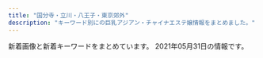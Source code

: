 ```yaml
---
title: "国分寺・立川・八王子・東京郊外"
description: "キーワード別にの巨乳アジアン・チャイナエステ嬢情報をまとめました。"
---
```


新着画像と新着キーワードをまとめています。
2021年05月31日の情報です。

<DmmAffiliateIns />
<KeywordTable
  shops={
    [
    {
        "keywords": {
            "83": 1,
            "85": 1,
            "C": 3
        },
        "img_links": [
            "https://seifukuyuwaku.oks.bz/images/no1.png",
            "https://seifukuyuwaku.oks.bz/images/s_ranking.png",
            "https://seifukuyuwaku.oks.bz/images/new.jpg",
            "https://seifukuyuwaku.oks.bz/images/info.jpg",
            "https://seifukuyuwaku.oks.bz/images/room3.jpg",
            "https://seifukuyuwaku.oks.bz/photos/sites/70/2020/12/2020121414441228.jpeg",
            "https://seifukuyuwaku.oks.bz/images/room4.jpg",
            "https://seifukuyuwaku.oks.bz/photos/sites/70/2021/05/2021051312293616.jpg",
            "https://seifukuyuwaku.oks.bz/photos/sites/70/2020/12/2020121208024127.jpeg",
            "https://seifukuyuwaku.oks.bz/images/room1.jpg",
            "https://seifukuyuwaku.oks.bz/photos/sites/70/2020/12/202012251539104.jpeg",
            "https://seifukuyuwaku.oks.bz/photos/sites/70/2020/12/2020121013104898.jpeg",
            "https://seifukuyuwaku.oks.bz/images/room2.jpg",
            "https://seifukuyuwaku.oks.bz/photos/sites/70/2020/11/2020112406403480.jpg",
            "https://seifukuyuwaku.oks.bz/photos/sites/70/2020/12/2020122013355017.jpeg",
            "https://seifukuyuwaku.oks.bz/images/s_pick.jpg",
            "https://seifukuyuwaku.oks.bz/images/s_staff.png",
            "https://seifukuyuwaku.oks.bz/images/s_news.png",
            "https://seifukuyuwaku.oks.bz/images/s_staff1.png",
            "https://seifukuyuwaku.oks.bz/photos/sites/70/2020/11/2020112406403396.jpg",
            "https://seifukuyuwaku.oks.bz/images/link.jpg",
            "https://seifukuyuwaku.oks.bz/photos/sites/70/2021/03/2021032307515017.jpeg",
            "https://seifukuyuwaku.oks.bz/photos/sites/70/2020/11/2020113014024511.jpeg",
            "https://seifukuyuwaku.oks.bz/images/no2.png",
            "https://seifukuyuwaku.oks.bz/images/top.png",
            "https://seifukuyuwaku.oks.bz/photos/sites/70/2020/11/2020112708472471.jpeg",
            "https://seifukuyuwaku.oks.bz/images/mobile.jpg",
            "https://seifukuyuwaku.oks.bz/photos/sites/70/2020/11/2020112504053939.jpg"
        ],
        "url": "https://seifukuyuwaku.oks.bz/",
        "station": "JR\u7acb\u5ddd\u99c5\u5357\u53e3",
        "name": "\u5236\u670d\u306e\u8a98\u60d1"
    },
    {
        "url": "https://aki-natural.com/",
        "name": "Idol -\u30a2\u30a4\u30c9\u30eb-",
        "station": "\u79cb\u6d25\u99c5\u5357\u53e3",
        "img_links": [
            "https://aki-natural.com/wp-content/uploads/2019/12/987657nac.jpg",
            "https://aki-natural.com/wp-content/themes/este/img/top-img02a.png",
            "https://aki-natural.com/wp-content/themes/este/img/2.jpg",
            "https://aki-natural.com/wp-content/themes/este/img/top-img02b.png",
            "https://aki-natural.com/wp-content/themes/este/img/call.png",
            "https://aki-natural.com/wp-content/themes/este/img/top-img03.png",
            "https://aki-natural.com/wp-content/uploads/2019/12/87612nac.jpg",
            "https://aki-natural.com/wp-content/themes/este/img/tel_footer.png",
            "https://aki-natural.com/wp-content/uploads/2019/12/8976215nac.jpg",
            "https://aki-natural.com/wp-content/themes/este/img/top-img01.png",
            "https://aki-natural.com/wp-content/themes/este/img/top-img04.png",
            "https://aki-natural.com/wp-content/themes/este/img/1.jpg",
            "https://aki-natural.com/wp-content/uploads/2019/12/76543nac.jpg",
            "https://aki-natural.com/wp-content/themes/este/img/tel_header.png",
            "https://aki-natural.com/wp-content/themes/este/img/4.jpg",
            "https://aki-natural.com/wp-content/themes/este/img/3.jpg"
        ],
        "keywords": {
            "E": 3,
            "D": 12
        }
    },
    {
        "name": "\u30d0\u30a4\u30aa\u30ec\u30c3\u30c8",
        "img_links": [
            "http://esthe-aroma.in.net/img/m1.png",
            "http://esthe-aroma.in.net/img/slide2-1.jpg",
            "http://esthe-aroma.in.net/img/tit3.png",
            "http://esthe-aroma.in.net/img/cg01.jpg",
            "http://esthe-aroma.in.net/img/slide2-4.jpg",
            "http://esthe-aroma.in.net/img/cg05.jpg",
            "http://esthe-aroma.in.net/img/h1.png",
            "http://esthe-aroma.in.net/img/slide2-3.jpg",
            "http://esthe-aroma.in.net/img/slide2-2.jpg",
            "http://esthe-aroma.in.net/img/cp-desc1.png",
            "http://esthe-aroma.in.net/img/open.png",
            "http://esthe-aroma.in.net/img/m4.png",
            "http://esthe-aroma.in.net/img/cp-desc1sp.png",
            "http://esthe-aroma.in.net/img/m5.png",
            "http://esthe-aroma.in.net/img/m6.png",
            "http://esthe-aroma.in.net/img/phone.png",
            "http://esthe-aroma.in.net/img/cg07.jpg",
            "http://esthe-aroma.in.net/img/cg03.jpg",
            "http://esthe-aroma.in.net/img/cp-ttl.png",
            "http://esthe-aroma.in.net/img/tit6.png",
            "http://esthe-aroma.in.net/img/tel2.png",
            "http://esthe-aroma.in.net/img/tit5.png",
            "http://esthe-aroma.in.net/img/toph.png",
            "http://esthe-aroma.in.net/img/cg02.jpg",
            "http://esthe-aroma.in.net/img/m3.png",
            "http://esthe-aroma.in.net/img/m2.png",
            "http://esthe-aroma.in.net/img/tit4.png",
            "http://esthe-aroma.in.net/img/cg06.jpg",
            "http://esthe-aroma.in.net/img/tit2.png",
            "http://esthe-aroma.in.net/img/tit1.png"
        ],
        "url": "http://esthe-aroma.in.net/",
        "station": "JR\u6b66\u8535\u5883\u99c5\u5317\u53e3",
        "keywords": {
            "E": 7,
            "D": 35
        }
    },
    {
        "name": "\u30d4\u30f3\u30af\u30ac\u30fc\u30eb",
        "station": "\u4e45\u7c73\u5ddd\u99c5\u5357\u53e3",
        "img_links": [
            "http://bijin.estms.info/up/uploads/2020012010213518DC6BF5-40C1-4A5F-88A9-48EFDA79AC27.jpeg",
            "http://bijin.estms.info/up/uploads/201912021030562C17E879-4CFB-416F-A8C4-2951B0F2205B.jpeg",
            "http://bijin.estms.info/up/uploads/20200406213536yuna.jpg",
            "http://bijin.estms.info/up/uploads/20191028175611nene.jpg",
            "http://bijin.estms.info/up/uploads/20201005203401thumbnail_IMG_6686.jpg",
            "http://bijin.estms.info/up/uploads/20190602230156image.jpeg",
            "http://bijin.estms.info/up/uploads/20210304174253yum.jpg",
            "http://bijin.estms.info/up/newsimg/20210331004107mi.jpg",
            "http://bijin.estms.info/up/uploads/20201217003849rr.jpg",
            "http://bijin.estms.info/up/uploads/20190824212918DWZR9680.jpg",
            "http://bijin.estms.info/up/uploads/20190424151005haru.jpg",
            "http://bijin.estms.info/up/uploads/20190512145422ai.jpg",
            "http://bijin.estms.info/images/r1.jpg",
            "http://bijin.estms.info/up/uploads/20191015072706274D8AA4-F27F-41E1-B40F-28CEEDCC8339.jpeg",
            "http://bijin.estms.info/up/uploads/20210520233443mi.jpg",
            "http://bijin.estms.info/up/newsimg/20210303031951mmexport1614662969615_mr1614705824817_mh1614708399542.jpg",
            "http://bijin.estms.info/up/newsimg/20201128150654mmexport1606540655903.jpg",
            "http://bijin.estms.info/up/uploads/20201005203352thumbnail_IMG_6687.jpg",
            "http://bijin.estms.info/up/uploads/2019110620470700D464B9-FADE-417C-B2D3-ADCCA8F79F09.jpeg",
            "http://bijin.estms.info/up/uploads/20190430125157XTFS2133.jpg",
            "http://bijin.estms.info/up/uploads/201912132254460EDB9A1F-C26F-42D3-9D9F-4859D6ACF118.jpeg",
            "http://bijin.estms.info/images/t2.jpg",
            "http://bijin.estms.info/images/r4.jpg",
            "http://bijin.estms.info/up/uploads/2020011123332722.jpg",
            "http://bijin.estms.info/up/uploads/20200819222125mik.jpg",
            "http://bijin.estms.info/up/uploads/20210304174315yy1.jpg",
            "http://bijin.estms.info/images/top_pickup.png",
            "http://bijin.estms.info/up/uploads/20201008173803y.jpg",
            "http://bijin.estms.info/up/uploads/20190626204244naaa.jpg",
            "http://bijin.estms.info/images/r3.jpg",
            "http://bijin.estms.info/up/uploads/201911051624233BB9B4A5-25B8-4ACA-A6C4-B819FAC4075C.jpeg",
            "http://bijin.estms.info/up/uploads/20191118072033DC193570-75FC-4101-8931-9917C4584482.jpeg",
            "http://bijin.estms.info/up/uploads/20200903200139IMG_6628.jpg",
            "http://bijin.estms.info/up/uploads/20210218144912ai.jpg",
            "http://bijin.estms.info/up/uploads/202002032232405330A00F-9036-47F6-9444-FEF00ACC443C.jpeg",
            "http://bijin.estms.info/up/uploads/20190829230957hani.jpg",
            "http://bijin.estms.info/up/uploads/20200121001247FF252499-7BDC-480E-BC20-F0D33285CC2B.jpeg",
            "http://bijin.estms.info/up/uploads/20201217003900rr1.jpg",
            "http://bijin.estms.info/up/uploads/20190424151005har.jpg",
            "http://bijin.estms.info/up/uploads/201910150727064AEE5CC2-79ED-4E66-9DE0-B5C435D880C2.jpeg",
            "http://bijin.estms.info/up/uploads/2020011707213997E7D3ED-E846-45D2-BE23-3A9EA27C99E5.jpeg",
            "http://bijin.estms.info/up/uploads/20200730001205eri.jpg",
            "http://bijin.estms.info/up/uploads/20190824212918LJJT6902.jpg",
            "http://bijin.estms.info/up/uploads/2019121319191596C90C3E-6F98-4408-8DB6-F1278D52BEF8.jpeg",
            "http://bijin.estms.info/images/tel.png",
            "http://bijin.estms.info/up/uploads/201910170721068B044B14-FAA2-4575-B987-3D0C526278FB.jpeg",
            "http://bijin.estms.info/up/uploads/20190611075507image.jpeg",
            "http://bijin.estms.info/up/uploads/20191002121102E9E57D38-E21B-4027-92DB-F139042F686A.jpeg",
            "http://bijin.estms.info/up/uploads/20190430121942RCKF3078.jpg",
            "http://bijin.estms.info/up/uploads/20201016170513h.jpg",
            "http://bijin.estms.info/up/uploads/20190611075455image.jpeg",
            "http://bijin.estms.info/up/newsimg/20201219120625mmexport1608274227813_mr1608275553768.jpg",
            "http://bijin.estms.info/up/uploads/20200406213527yuna1.jpg",
            "http://bijin.estms.info/up/uploads/20191213191915E4816BC5-8C62-407B-A6ED-C87D0F0F46EC.jpeg",
            "http://bijin.estms.info/up/uploads/20200819222125miko.jpg",
            "http://bijin.estms.info/up/uploads/202001201021517F471254-F426-4D22-8198-E0392BEB2618.jpeg",
            "http://bijin.estms.info/up/uploads/20191106204707A3EB6328-3B05-4BE7-8E96-27A1C6F46231.jpeg",
            "http://bijin.estms.info/up/newsimg/20201130213044yum.jpg",
            "http://bijin.estms.info/up/uploads/20191017072128216A9A55-5AC4-4940-835D-FB551634C6E6.jpeg",
            "http://bijin.estms.info/up/uploads/20201220222426y.jpg",
            "http://bijin.estms.info/up/uploads/20191213191915F8D7E171-6B72-4E9D-BAE6-95764C2481B9.jpeg",
            "http://bijin.estms.info/up/uploads/20190310191122emi.jpg",
            "http://bijin.estms.info/up/uploads/20190602230214image.jpeg",
            "http://bijin.estms.info/up/uploads/20190626204244naa.jpg",
            "http://bijin.estms.info/up/newsimg/20210217123132MYXJ_20210209211243608_fast_mh1613462872557.jpg",
            "http://bijin.estms.info/up/uploads/20190310191122emi1.jpg",
            "http://bijin.estms.info/up/newsimg/20201215212952B612Kaji_20201203_130112_040_mh1606968582446.jpg",
            "http://bijin.estms.info/up/uploads/20191014225239rina.jpg",
            "http://bijin.estms.info/up/uploads/2020011123383520181216000901sor.jpg",
            "http://bijin.estms.info/up/uploads/20210304174301ym.jpg",
            "http://bijin.estms.info/up/uploads/20200117072212A6B1AABA-580A-476E-9289-473C6EBAEAEA.jpeg",
            "http://bijin.estms.info/up/uploads/202002032232405E8F4BDF-8802-4EBC-A1EF-AD51378519E7.jpeg",
            "http://bijin.estms.info/up/uploads/202001210012472FD8035D-E181-4CC8-91C9-411154468BE0.jpeg",
            "http://bijin.estms.info/up/uploads/20210304174335yy.jpg",
            "http://bijin.estms.info/up/uploads/20201008173812y1.jpg",
            "http://bijin.estms.info/up/uploads/202005180731156A797D2C-B69E-4345-B776-BA05CAB5E487.jpeg",
            "http://bijin.estms.info/up/uploads/20200406213449ai1.jpg",
            "http://bijin.estms.info/up/uploads/20200406213506raki.jpg",
            "http://bijin.estms.info/up/uploads/20191002121121328B75FF-E54B-4F1A-999B-05804A859FE6.jpeg",
            "http://bijin.estms.info/up/uploads/20190831100054image.jpeg",
            "http://bijin.estms.info/up/uploads/20201220222426yu.jpg",
            "http://bijin.estms.info/up/uploads/20200712231007yuri.jpg",
            "http://bijin.estms.info/up/uploads/20180107000626image.jpeg",
            "http://bijin.estms.info/up/uploads/201911180721076EB6EE65-B4D3-49CC-B10D-FFCADDD8F51D.jpeg",
            "http://bijin.estms.info/up/uploads/20191118072051423B39CB-95FB-4F88-B6F9-237745081B01.jpeg",
            "http://bijin.estms.info/up/uploads/20200406213457ai.jpg",
            "http://bijin.estms.info/images/r2.jpg"
        ],
        "url": "http://bijin.estms.info/",
        "keywords": {}
    },
    {
        "station": "\u7df4\u99ac\u99c5\u5357\u53e3",
        "url": "http://kyokusebi.work/",
        "name": "\u30a2\u30ed\u30de\u30d5\u30e9\u30ef\u30fc",
        "keywords": {
            "C": 18,
            "D": 24,
            "E": 24
        },
        "img_links": [
            "http://kyokusebi.work/naomi.jpg",
            "http://kyokusebi.work/top.jpg",
            "http://kyokusebi.work/aoi.jpg",
            "http://kyokusebi.work/t1.jpg",
            "http://kyokusebi.work/eri.jpg",
            "http://kyokusebi.work/nana.jpg",
            "http://kyokusebi.work/korona.jpg",
            "http://kyokusebi.work/nana1.jpg",
            "http://kyokusebi.work/naomi1.jpg",
            "http://kyokusebi.work/yuki.jpg",
            "http://kyokusebi.work/eri1.jpg"
        ]
    },
    {
        "name": "LA FESTA\u30fb\u30e9\u30d5\u30a7\u30b9\u30bf",
        "img_links": [
            "http://lafesta.jpest.net/uploads//sites/44/2021/05/tit-newface.png",
            "http://lafesta.jpest.net/uploads//sites/44/2021/05/top.png",
            "http://lafesta.jpest.net/uploads//sites/44/2021/05/r3.jpg",
            "http://lafesta.jpest.net/uploads//sites/44/2021/05/r6.jpg",
            "http://lafesta.jpest.net/uploads//sites/44/2021/05/tite-staff.png",
            "http://lafesta.jpest.net/uploads//sites/44/elementor/thumbs/g5-1-p7q7r6ug41ni5rkjc9lq84ks1m3a6r45e0ftetdbyo.jpg",
            "http://lafesta.jpest.net/uploads//sites/44/elementor/thumbs/g6-1-p7q7qavxnofr70uyivsevcn3uigsx1l9xm9b3eopu8.jpg",
            "http://lafesta.jpest.net/uploads//sites/44/2021/05/tel_top-1.png",
            "http://lafesta.jpest.net/uploads//sites/44/2021/05/mobile.png",
            "http://lafesta.jpest.net/uploads//sites/44/elementor/thumbs/g4-1-p7qb4iugb5qytpbru7p1l0bsj61ys7st2k16jngus0.jpg",
            "http://lafesta.jpest.net/uploads//sites/44/2021/05/g3-1.jpg",
            "http://lafesta.jpest.net/uploads//sites/44/2021/05/tit-new.png",
            "http://lafesta.jpest.net/uploads//sites/44/2021/05/g6-1.jpg",
            "http://lafesta.jpest.net/uploads//sites/44/2021/05/r2.jpg",
            "http://lafesta.jpest.net/uploads//sites/44/2021/05/g5-1.jpg",
            "http://lafesta.jpest.net/uploads//sites/44/elementor/thumbs/g3-1-p7qb3wabsw1jr5c4tgkdahbypyanwt5sg27pozvqpu.jpg",
            "http://lafesta.jpest.net/uploads//sites/44/2021/05/g4-1.jpg",
            "http://lafesta.jpest.net/uploads//sites/44/2021/05/r5.jpg",
            "http://lafesta.jpest.net/uploads//sites/44/elementor/thumbs/g2-1-p7qb36wood2t1oczxnlfx5qiojrr4zd1ckllqixddu.jpg",
            "http://lafesta.jpest.net/uploads//sites/44/2021/05/n-03.png",
            "http://lafesta.jpest.net/uploads//sites/44/elementor/thumbs/g1-1-p7qb2hj1i2ylo4a9qc056itu743c3tpqsh5b42hk9c.jpg",
            "http://lafesta.jpest.net/uploads//sites/44/elementor/thumbs/g4-1-p7qb4iugcwwfhsfd5qbeybn0z77h1jncj5vd7myaki.jpg",
            "http://lafesta.jpest.net/uploads//sites/44/2021/05/g1-1.jpg",
            "http://lafesta.jpest.net/uploads//sites/44/elementor/thumbs/g1-1-p7qb2hj1ju42c7dv1umiju52n58ud5ka92zhs1z01u.jpg",
            "http://lafesta.jpest.net/uploads//sites/44/2021/05/tite_staff.png",
            "http://lafesta.jpest.net/uploads//sites/44/elementor/thumbs/g5-1-p7q7r6ug5ssytuo4ns83lfw0hn8sg2youma02surr6.jpg",
            "http://lafesta.jpest.net/uploads//sites/44/elementor/thumbs/g6-1-p7q7qavxpfl7v3yjuees8nycajmb6dfte83hre65mq.jpg",
            "http://lafesta.jpest.net/uploads//sites/44/2021/05/g2-1.jpg",
            "http://lafesta.jpest.net/uploads//sites/44/2021/05/r1.jpg"
        ],
        "url": "http://lafesta.jpest.net/",
        "keywords": {
            "C": 12
        },
        "station": "\u56fd\u5206\u5bfa\u99c5\u5317\u53e3"
    },
    {
        "station": "\u3072\u3070\u308a\u30f6\u4e18\u99c5\u5357\u53e3",
        "img_links": [
            "http://www.hibari.link/images/mail.png",
            "http://www.hibari.link/images/pagetop.png",
            "http://www.hibari.link/images/tite-magazine.png",
            "http://www.hibari.link/images/g7.jpg",
            "http://www.hibari.link/images/yuli.jpg",
            "http://www.hibari.link/images/news_top.jpg",
            "http://www.hibari.link/images/right_bottom.png",
            "http://www.hibari.link/images/yumi.jpg",
            "http://www.hibari.link/images/girlx_top.png",
            "http://www.hibari.link/images/yuyu.jpg",
            "http://www.hibari.link/images/g0.jpg",
            "http://www.hibari.link/images/room4.jpg",
            "http://www.hibari.link/images/nei_01.png",
            "http://www.hibari.link/images/tite-link.png",
            "http://www.hibari.link/images/girl_03.png",
            "http://www.hibari.link/images/g1.jpg",
            "http://www.hibari.link/images/tite-staff.png",
            "http://www.hibari.link/images/girl_01.png",
            "http://www.hibari.link/images/s-tu2.png",
            "http://www.hibari.link/images/room7.jpg",
            "http://www.hibari.link/images/g07.jpg",
            "http://www.hibari.link/images/1.jpg",
            "http://www.hibari.link/images/nei_03.png",
            "http://www.hibari.link/images/news_bottom.jpg",
            "http://www.hibari.link/images/room1.jpg",
            "http://www.hibari.link/images/g2.jpg",
            "http://www.hibari.link/images/s-tu1.png",
            "http://www.hibari.link/images/girl_top.png",
            "http://www.hibari.link/images/grande.jpg",
            "http://www.hibari.link/images/right_top.png",
            "http://www.hibari.link/images/room2.jpg"
        ],
        "keywords": {},
        "url": "http://www.hibari.link/",
        "name": "\u6c34\u306e\u7e01"
    },
    {
        "url": "http://www.bali.mensnv.com/",
        "keywords": {
            "89": 2,
            "90": 2,
            "87": 16,
            "D": 10,
            "C": 8,
            "88": 2,
            "85": 2,
            "83": 2,
            "E": 6,
            "86": 4
        },
        "img_links": [
            "http://www.bali.mensnv.com/files/006.jpg",
            "http://www.bali.mensnv.com/files/007-02.jpg",
            "http://www.bali.mensnv.com/sp/images/pc.jpg",
            "http://www.bali.mensnv.com/files/006-02.jpg",
            "http://www.bali.mensnv.com/files/012-02.jpg",
            "http://www.bali.mensnv.com/files/009.jpg",
            "http://www.bali.mensnv.com/sp/menu/staff.jpg",
            "http://www.bali.mensnv.com/images/line.png",
            "http://www.bali.mensnv.com/files/004.jpg",
            "http://www.bali.mensnv.com/files/010.jpg",
            "http://www.bali.mensnv.com/files/011.jpg",
            "http://www.bali.mensnv.com/images/sys3.png",
            "http://www.bali.mensnv.com/sp/images/interior_t.jpg",
            "http://www.bali.mensnv.com/files/013-02.jpg",
            "http://www.bali.mensnv.com/images/staff_t.png",
            "http://www.bali.mensnv.com/files/001.jpg",
            "http://www.bali.mensnv.com/images/interior_t.png",
            "http://www.bali.mensnv.com/images/sys1.png",
            "http://www.bali.mensnv.com/images/sm.jpg",
            "http://www.bali.mensnv.com/files/010-02.jpg",
            "http://www.bali.mensnv.com/files/014.jpg",
            "http://www.bali.mensnv.com/sp/images/link_t.jpg",
            "http://www.bali.mensnv.com/sp/menu/top.jpg",
            "http://www.bali.mensnv.com/files/015.jpg",
            "http://www.bali.mensnv.com/files/011-02.jpg",
            "http://www.bali.mensnv.com/files/001-02.jpg",
            "http://www.bali.mensnv.com/files/017.jpg",
            "http://www.bali.mensnv.com/sp/images/newsb.jpg",
            "http://www.bali.mensnv.com/sp/images/time.jpg",
            "http://www.bali.mensnv.com/files/014-02.jpg",
            "http://www.bali.mensnv.com/files/017-02.jpg",
            "http://www.bali.mensnv.com/files/003-02.jpg",
            "http://www.bali.mensnv.com/files/007.jpg",
            "http://www.bali.mensnv.com/files/008.jpg",
            "http://www.bali.mensnv.com/images/sys2.png",
            "http://www.bali.mensnv.com/files/016.jpg",
            "http://www.bali.mensnv.com/images/ta.jpg",
            "http://www.bali.mensnv.com/files/009-02.jpg",
            "http://www.bali.mensnv.com/sp/images/topgirl.jpg",
            "http://www.bali.mensnv.com/files/004-02.jpg",
            "http://www.bali.mensnv.com/images/news.jpg",
            "http://www.bali.mensnv.com/sp/images/head.jpg",
            "http://www.bali.mensnv.com/images/concept.jpg",
            "http://www.bali.mensnv.com/files/013.jpg",
            "http://www.bali.mensnv.com/images/head.jpg",
            "http://www.bali.mensnv.com/sp/images/top.jpg",
            "http://www.bali.mensnv.com/images/link_t.png",
            "http://www.bali.mensnv.com/images/int1.png",
            "http://www.bali.mensnv.com/images/int2.png",
            "http://www.bali.mensnv.com/sp/images/news.jpg",
            "http://www.bali.mensnv.com/images/rec2.png",
            "http://www.bali.mensnv.com/sp/images/tel.jpg",
            "http://www.bali.mensnv.com/files/012.jpg",
            "http://www.bali.mensnv.com/images/mobile.jpg",
            "http://www.bali.mensnv.com/files/016-02.jpg",
            "http://www.bali.mensnv.com/files/015-02.jpg",
            "http://www.bali.mensnv.com/files/008-02.jpg",
            "http://www.bali.mensnv.com/sp/images/staff_t.jpg",
            "http://www.bali.mensnv.com/sp/images/footer.jpg",
            "http://www.bali.mensnv.com/sp/menu/interior.jpg",
            "http://www.bali.mensnv.com/images/rec1.png",
            "http://www.bali.mensnv.com/files/003.jpg"
        ],
        "name": "Bali SPA",
        "station": "JR\u56fd\u5206\u5bfa\u99c5\u5317\u53e3"
    },
    {
        "name": "\u4e00\u76ee\u60da\u308c",
        "img_links": [
            "http://hohoeimi.xyz/uploads/210308/1-21030P9244a23.jpg",
            "http://hohoeimi.xyz/static/picture/room3.jpg",
            "http://hohoeimi.xyz/uploads/210329/1-21032Z95259121.jpg",
            "http://hohoeimi.xyz/static/picture/room2.jpg",
            "http://hohoeimi.xyz/static/picture/tit_therapist.png",
            "http://hohoeimi.xyz/uploads/210308/1-21030P92325Z3.jpg",
            "http://hohoeimi.xyz/uploads/210316/1-21031615094IR.jpg",
            "http://hohoeimi.xyz/uploads/210329/1-21032Z95334T3.jpg",
            "http://hohoeimi.xyz/static/picture/sys.jpg",
            "http://hohoeimi.xyz/static/picture/tit_new.png",
            "http://hohoeimi.xyz/static/picture/tit_staff01.png",
            "http://hohoeimi.xyz/uploads/210303/1-210303125TV07.jpg",
            "http://hohoeimi.xyz/static/picture/sp_tit_staff02.png",
            "http://hohoeimi.xyz/static/picture/sp_tit_therapist.png",
            "http://hohoeimi.xyz/static/picture/tit_staff02.png",
            "http://hohoeimi.xyz/static/picture/top.jpg",
            "http://hohoeimi.xyz/uploads/210329/1-21032Z953453M.jpg",
            "http://hohoeimi.xyz/static/picture/maining.jpg",
            "http://hohoeimi.xyz/uploads/210308/1-21030P92524259.jpg",
            "http://hohoeimi.xyz/static/picture/room4.jpg",
            "http://hohoeimi.xyz/uploads/210129/1-210129160TIO.jpg",
            "http://hohoeimi.xyz/uploads/210129/1-2101291609513M.jpg",
            "http://hohoeimi.xyz/static/picture/sp_tit_new.png",
            "http://hohoeimi.xyz/static/picture/img_tel.png",
            "http://hohoeimi.xyz/static/picture/sp_tit_staff01.png",
            "http://hohoeimi.xyz/uploads/210129/1-210129160929511.jpg",
            "http://hohoeimi.xyz/uploads/210308/1-21030P9253Q25.jpg",
            "http://hohoeimi.xyz/static/picture/room1.jpg",
            "http://hohoeimi.xyz/uploads/210308/1-21030P92312160.jpg",
            "http://hohoeimi.xyz/uploads/210308/1-21030P92349344.jpg",
            "http://hohoeimi.xyz/images/1-1Z41911200GA.png"
        ],
        "keywords": {
            "D": 8,
            "C": 16,
            "87": 4,
            "85": 7,
            "E": 6,
            "86": 7,
            "84": 12
        },
        "station": "JR\u65b0\u79cb\u6d25\u99c5",
        "url": "http://hohoeimi.xyz/"
    },
    {
        "url": "https://es-cream.tokyo/",
        "station": "JR\u516b\u738b\u5b50\u99c5\u5317\u53e3",
        "keywords": {
            "F": 4,
            "E": 54,
            "D": 53,
            "\u30bb\u30af\u30b7\u30fc": 1,
            "85": 77,
            "87": 14,
            "86": 20
        },
        "img_links": [
            "https://es-cream.tokyo/wp-content/uploads/2020/02/WeChat-Image_20200210121526.jpg",
            "https://es-cream.tokyo/wp-content/uploads/2020/12/WeChat-Image_20201211200327.jpg",
            "https://es-cream.tokyo/wp-content/themes/template-salon2/images/campaign-bnr.png",
            "https://es-cream.tokyo/wp-content/uploads/2020/10/WeChat-Image_20201016173923-500x750.jpg",
            "https://es-cream.tokyo/wp-content/uploads/2020/12/WeChat-Image_20201204132408.jpg",
            "https://es-cream.tokyo/wp-content/uploads/2019/12/WeChat-Image_20191206183034.jpg",
            "https://es-cream.tokyo/wp-content/uploads/2019/05/WeChat-Image_20190517141820.jpg",
            "https://es-cream.tokyo/wp-content/uploads/2019/10/WeChat-Image_20191021151113-200x300.jpg",
            "https://es-cream.tokyo/wp-content/uploads/2020/03/WeChat-Image_20200311180435.jpg",
            "https://es-cream.tokyo/wp-content/themes/template-salon2/images/m-info.png",
            "https://es-cream.tokyo/wp-content/uploads/2021/05/WeChat-Image_20210506193804.jpg",
            "https://es-cream.tokyo/wp-content/uploads/2019/09/WeChat-Image_20191017130455.jpg",
            "https://es-cream.tokyo/wp-content/uploads/2019/07/WeChat-Image_20190729162551.jpg",
            "https://es-cream.tokyo/wp-content/uploads/2021/01/WeChat-Image_20210112112948.jpg",
            "https://es-cream.tokyo/wp-content/uploads/2020/07/WeChat-Image_20200703123629.jpg",
            "https://es-cream.tokyo/wp-content/themes/template-salon2/images/newface-ttl.jpg",
            "https://es-cream.tokyo/wp-content/themes/template-salon2/images/info.png",
            "https://es-cream.tokyo/wp-content/uploads/2019/09/WeChat-Image_20190911125852.jpg",
            "https://es-cream.tokyo/wp-content/uploads/2020/04/WeChat-Image_20200409165808.jpg",
            "https://es-cream.tokyo/wp-content/uploads/2020/12/WeChat-Image_20201211200333.jpg",
            "http://es-cream.tokyo/wp-content/uploads/2019/12/1ed5c1c5fbbb849a52bb037f487dfb48.png",
            "https://es-cream.tokyo/wp-content/uploads/2020/08/WeChat-Image_20200829205256.jpg",
            "https://es-cream.tokyo/wp-content/uploads/2021/05/WeChat-Image_20210506193811.jpg",
            "https://es-cream.tokyo/wp-content/themes/template-salon2/images/news-ttl.jpg",
            "https://es-cream.tokyo/wp-content/uploads/2019/11/WeChat-Image_20191125122405.jpg",
            "https://es-cream.tokyo/wp-content/uploads/2020/02/WeChat-Image_20200210121531.jpg",
            "https://es-cream.tokyo/wp-content/uploads/2020/12/WeChat-Image_20201211200327-200x300.jpg",
            "https://es-cream.tokyo/wp-content/uploads/2020/10/WeChat-Image_20201016173923-1-200x300.jpg",
            "https://es-cream.tokyo/wp-content/uploads/2019/06/WeChat-Image_20190607173911.jpg",
            "https://es-cream.tokyo/wp-content/uploads/2019/02/WeChat-Image_20190201215450.jpg",
            "https://es-cream.tokyo/wp-content/uploads/2019/02/WeChat-Image_20190201215504.jpg",
            "https://es-cream.tokyo/wp-content/uploads/2019/02/1WeChat-Image_20190201215504.jpg",
            "https://es-cream.tokyo/wp-content/uploads/2020/04/WeChat-Image_20200413174323-200x300.jpg",
            "https://es-cream.tokyo/wp-content/uploads/2021/02/WeChat-Image_20210218174257.jpg",
            "https://es-cream.tokyo/wp-content/uploads/2019/02/1WeChat-Image_20190201215450.jpg",
            "https://es-cream.tokyo/wp-content/uploads/2019/03/WeChat-Image_20190330130050-698x1024.jpg",
            "https://es-cream.tokyo/wp-content/uploads/2020/07/WeChat-Image_20200703123637.jpg",
            "https://es-cream.tokyo/wp-content/themes/template-salon2/images/main-img2.jpg",
            "https://es-cream.tokyo/wp-content/uploads/2019/03/WeChat-Image_20190323191717.jpg",
            "https://es-cream.tokyo/wp-content/uploads/2019/07/WeChat-Image_20190706201522.jpg",
            "https://es-cream.tokyo/wp-content/uploads/2019/03/WeChat-Image_20190323191717-762x1024.jpg",
            "https://es-cream.tokyo/wp-content/uploads/2020/08/WeChat-Image_20200829205256-200x300.jpg",
            "https://es-cream.tokyo/wp-content/uploads/2020/07/WeChat-Image_20200703123629-200x300.jpg",
            "https://es-cream.tokyo/wp-content/uploads/2019/03/WeChat-Image_20190330130038-698x1024.jpg",
            "https://es-cream.tokyo/wp-content/uploads/2019/08/WeChat-Image_20190827142205.jpg",
            "https://es-cream.tokyo/wp-content/themes/template-salon2/images/main-img.jpg",
            "https://es-cream.tokyo/wp-content/uploads/2021/01/WeChat-Image_20210112113002.jpg",
            "https://es-cream.tokyo/wp-content/uploads/2020/04/WeChat-Image_20200409165754.jpg",
            "https://es-cream.tokyo/wp-content/uploads/2019/12/WeChat-Image_20191223160307.jpg",
            "https://es-cream.tokyo/wp-content/uploads/2020/04/WeChat-Image_20200409165811.jpg",
            "https://es-cream.tokyo/wp-content/uploads/2019/08/WeChat-Image_20190827142201.jpg",
            "https://es-cream.tokyo/wp-content/uploads/2019/12/WeChat-Image_20191206183034-200x300.jpg",
            "https://es-cream.tokyo/wp-content/uploads/2019/07/WeChat-Image_20190703174151.jpg",
            "https://es-cream.tokyo/wp-content/uploads/2019/04/WeChat-Image_20190417211734.jpg",
            "https://es-cream.tokyo/wp-content/uploads/2020/10/WeChat-Image_20201016173923-1.jpg",
            "https://es-cream.tokyo/wp-content/themes/template-salon2/images/main-img3.jpg",
            "https://es-cream.tokyo/wp-content/uploads/2020/10/WeChat-Image_20201016173923.jpg",
            "https://es-cream.tokyo/wp-content/uploads/2019/12/WeChat-Image_20191223160307-200x300.jpg",
            "https://es-cream.tokyo/wp-content/uploads/2019/03/WeChat-Image_20190330130050.jpg",
            "https://es-cream.tokyo/wp-content/uploads/2021/02/WeChat-Image_20210218174311.jpg",
            "https://es-cream.tokyo/wp-content/uploads/2020/04/WeChat-Image_20200413174323.jpg",
            "https://es-cream.tokyo/wp-content/uploads/2019/03/WeChat-Image_20190330130038.jpg",
            "https://es-cream.tokyo/wp-content/uploads/2019/06/WeChat-Image_20190610230334.jpg",
            "https://es-cream.tokyo/wp-content/uploads/2019/10/WeChat-Image_20191021151113.jpg",
            "https://es-cream.tokyo/wp-content/uploads/2020/12/WeChat-Image_20201204132408-200x300.jpg"
        ],
        "name": "\u516b\u738b\u5b50\u871c\u5922"
    },
    {
        "keywords": {
            "85": 4,
            "D": 7,
            "83": 1,
            "86": 2
        },
        "img_links": [
            "http://cosmos.xyz.mn/images/link_nav05.jpg",
            "http://cosmos.xyz.mn/photos/sites/30/2020/04/2020040410293617.jpg",
            "http://cosmos.xyz.mn/photos/sites/30/2020/04/202004041029346.jpg",
            "http://cosmos.xyz.mn/photos/sites/30/2020/04/2020040410293269.jpg",
            "http://cosmos.xyz.mn/photos/sites/30/2020/04/202004041029313.jpg",
            "http://cosmos.xyz.mn/photos/sites/30/2020/04/2020040410292761.jpg",
            "http://cosmos.xyz.mn/images/link_nav01.jpg",
            "http://cosmos.xyz.mn/images/top_slider01.jpg",
            "http://cosmos.xyz.mn/images/top_slider02.jpg",
            "http://cosmos.xyz.mn/images/info1.jpg",
            "http://cosmos.xyz.mn/images/link_nav03.jpg",
            "http://cosmos.xyz.mn/photos/sites/30/2021/04/2021042307580315.jpg",
            "http://cosmos.xyz.mn/images/link_nav06.jpg",
            "http://cosmos.xyz.mn/images/side_tel.jpg",
            "http://cosmos.xyz.mn/images/side_mobile.jpg",
            "http://cosmos.xyz.mn/images/link_nav02.jpg",
            "http://cosmos.xyz.mn/images/info3.jpg",
            "http://cosmos.xyz.mn/images/top.png",
            "http://cosmos.xyz.mn/images/link_nav07.jpg",
            "http://cosmos.xyz.mn/images/ico01.png",
            "http://cosmos.xyz.mn/images/side_link.jpg",
            "http://cosmos.xyz.mn/images/sp_top.jpg",
            "http://cosmos.xyz.mn/images/link_nav04.jpg",
            "http://cosmos.xyz.mn/photos/sites/30/2020/04/2020040410293010.jpg",
            "http://cosmos.xyz.mn/images/info2.jpg"
        ],
        "url": "http://cosmos.xyz.mn/",
        "name": "\u30aa\u30a2\u30b7\u30b9",
        "station": "\u6771\u4e45\u7559\u7c73\u99c5\u897f\u53e3"
    },
    {
        "name": "Girls",
        "keywords": {
            "86": 2,
            "90": 1,
            "E": 1,
            "C": 8,
            "89": 1,
            "F": 2,
            "87": 6,
            "85": 1,
            "D": 7
        },
        "station": "JR\u56fd\u5206\u5bfa\u99c5\u5357\u53e3",
        "url": "http://www.girls.esjp.info/",
        "img_links": [
            "http://www.girls.esjp.info/files/012-02.jpg",
            "http://www.girls.esjp.info/files/043-02.jpg",
            "http://www.girls.esjp.info/img/rsubt1.png",
            "http://www.girls.esjp.info/img/head.jpg",
            "http://www.girls.esjp.info/files/003-02.jpg",
            "http://www.girls.esjp.info/files/007-02.jpg",
            "http://www.girls.esjp.info/files/026-03.jpg",
            "http://www.girls.esjp.info/files/021.jpg",
            "http://www.girls.esjp.info/files/012.jpg",
            "http://www.girls.esjp.info/files/044-03.jpg",
            "http://www.girls.esjp.info/img/sys.jpg",
            "http://www.girls.esjp.info/files/021-03.jpg",
            "http://www.girls.esjp.info/files/003-03.jpg",
            "http://www.girls.esjp.info/files/010-02.jpg",
            "http://www.girls.esjp.info/files/028.jpg",
            "http://www.girls.esjp.info/files/028-03.jpg",
            "http://www.girls.esjp.info/files/003.jpg",
            "http://www.girls.esjp.info/img/rsubt6.png",
            "http://www.girls.esjp.info/img/telpnone.png",
            "http://www.girls.esjp.info/files/043-03.jpg",
            "http://www.girls.esjp.info/files/005-02.jpg",
            "http://www.girls.esjp.info/files/001.jpg",
            "http://www.girls.esjp.info/files/010-03.jpg",
            "http://www.girls.esjp.info/files/006.jpg",
            "http://www.girls.esjp.info/files/026.jpg",
            "http://www.girls.esjp.info/files/001-02.jpg",
            "http://www.girls.esjp.info/img/rsubt4.png",
            "http://www.girls.esjp.info/files/012-03.jpg",
            "http://www.girls.esjp.info/files/026-02.jpg",
            "http://www.girls.esjp.info/img/staff_top.jpg",
            "http://www.girls.esjp.info/img/rsubt7.png",
            "http://www.girls.esjp.info/files/013-03.jpg",
            "http://www.girls.esjp.info/files/006-03.jpg",
            "http://www.girls.esjp.info/files/005-03.jpg",
            "http://www.girls.esjp.info/img/rsubt3.png",
            "http://www.girls.esjp.info/files/002.jpg",
            "http://www.girls.esjp.info/files/006-02.jpg",
            "http://www.girls.esjp.info/files/043.jpg",
            "http://www.girls.esjp.info/files/044-02.jpg",
            "http://www.girls.esjp.info/files/007.jpg",
            "http://www.girls.esjp.info/files/002-03.jpg",
            "http://www.girls.esjp.info/files/028-02.jpg",
            "http://www.girls.esjp.info/files/010.jpg",
            "http://www.girls.esjp.info/files/021-02.jpg",
            "http://www.girls.esjp.info/files/001-03.jpg",
            "http://www.girls.esjp.info/files/002-02.jpg",
            "http://www.girls.esjp.info/img/staff_bottom.jpg",
            "http://www.girls.esjp.info/files/013-02.jpg",
            "http://www.girls.esjp.info/files/013.jpg",
            "http://www.girls.esjp.info/files/005.jpg",
            "http://www.girls.esjp.info/files/007-03.jpg",
            "http://www.girls.esjp.info/img/rsubt5.png",
            "http://www.girls.esjp.info/files/044.jpg",
            "http://www.girls.esjp.info/img/rsubt2.png"
        ]
    },
    {
        "keywords": {},
        "station": "JR\u7acb\u5ddd\u99c5\u5357\u53e3",
        "name": "\u767d\u3044\u604b\u4eba",
        "img_links": [
            "http://www.koibito.iesjp.info/images/top003.png",
            "http://www.koibito.iesjp.info/files/009.jpg",
            "http://www.koibito.iesjp.info/images/top01.png",
            "http://www.koibito.iesjp.info/photo_news/upimg/313515f7c41b421816_2.jpg",
            "http://www.koibito.iesjp.info/images/nav-002.png",
            "http://www.koibito.iesjp.info/images/top02-left.png",
            "http://www.koibito.iesjp.info/photo_news/upimg/313515f7c41b421816_1.jpg",
            "http://www.koibito.iesjp.info/images/tel.png",
            "http://www.koibito.iesjp.info/images/osusume01.png",
            "http://www.koibito.iesjp.info/files/006.jpg",
            "http://www.koibito.iesjp.info/images/nav-004.png",
            "http://www.koibito.iesjp.info/images/nav-001.png",
            "http://www.koibito.iesjp.info/images/nav-003.png",
            "http://www.koibito.iesjp.info/files/004.jpg",
            "http://www.koibito.iesjp.info/files/007.jpg",
            "http://www.koibito.iesjp.info/photo_news/upimg/313515f7c41b421816_0.jpg",
            "http://www.koibito.iesjp.info/photo_news/upimg/2275960af3b48960dd_0.jpg",
            "http://www.koibito.iesjp.info/images/nav-005.png",
            "http://www.koibito.iesjp.info/images/nav-006.png",
            "http://www.koibito.iesjp.info/files/008.jpg"
        ],
        "url": "http://www.koibito.iesjp.info/"
    },
    {
        "keywords": {},
        "station": "\u6771\u4e45\u7559\u7c73\u99c5\u5317\u53e3",
        "name": "\u6708\u7f8e\u4eba",
        "url": "https://tsukibijin88.wixsite.com/index",
        "img_links": [
            "https://static.wixstatic.com/media/ec4537_b88f86e3027f4365a66545ddc623f2f0~mv2.png",
            "https://static.wixstatic.com/media/ec4537_274bc3438d36433ba3c53b96f9a4b78e~mv2.png",
            "https://static.wixstatic.com/media/ec4537_657ddbca65f149c696f15653f67c2cea~mv2.jpg",
            "https://static.wixstatic.com/media/ec4537_6623cbdf8c2b44edacef547a88811202~mv2.png",
            "https://static.wixstatic.com/media/ec4537_d0bfd0748f474bc291d124a65c8003aa~mv2.png",
            "https://static.wixstatic.com/media/ec4537_b408abc40e774d67b20cb708c9a38b55~mv2.jpg",
            "https://static.wixstatic.com/media/ec4537_08f9eccd1af04cd5bc840b5b4915e43b~mv2.png",
            "https://static.wixstatic.com/media/ec4537_59fc4b0f6cb7428f93306795b9350b7e~mv2.jpg",
            "https://static.wixstatic.com/media/ec4537_921179784e3d4c8083c977922ee92b26~mv2.jpg",
            "https://static.wixstatic.com/media/ec4537_0944ac8a92624ec193a4a6265a938a13~mv2.jpg",
            "https://static.wixstatic.com/media/ec4537_c7bc87d5a1344b76ba3b66244a8c45e7~mv2.png",
            "https://static.wixstatic.com/media/71aabe_7fde48e91203411687f75bf66049b810~mv2.jpg",
            "https://static.wixstatic.com/media/ec4537_84455edfbe9045638ff4864dbd8b6dbf~mv2.png",
            "https://static.wixstatic.com/media/ec4537_22a2b6d961594fcba7269435b05c0c77~mv2.png",
            "https://static.wixstatic.com/media/ec4537_ec2950e8cbe04a37a4120af92182a3be~mv2.jpg",
            "https://static.wixstatic.com/media/ec4537_fd834cc8bb6d4d92a1629e76a8f38d83~mv2.png",
            "https://static.wixstatic.com/media/ec4537_f9f4fecbbd444f8b91f52f81fa149f69~mv2.png"
        ]
    },
    {
        "url": "http://www.yuki.iesjp.com/",
        "station": "JR\u516b\u738b\u5b50\u99c5\u5317\u53e3",
        "keywords": {
            "87": 8,
            "C": 12,
            "D": 16,
            "86": 8
        },
        "name": "\u512a\u59eb",
        "img_links": [
            "http://www.yuki.iesjp.com/files/004-03.jpg",
            "http://www.yuki.iesjp.com/images/shop/s8.jpg",
            "http://www.yuki.iesjp.com/files/004-02.jpg",
            "http://www.yuki.iesjp.com/images/shop/s5.jpg",
            "http://www.yuki.iesjp.com/files/001-03.jpg",
            "http://www.yuki.iesjp.com/images/shop/s4.jpg",
            "http://www.yuki.iesjp.com/images/shop/s3.jpg",
            "http://www.yuki.iesjp.com/files/001.jpg",
            "http://www.yuki.iesjp.com/images/line.png",
            "http://www.yuki.iesjp.com/files/003-02.jpg",
            "http://www.yuki.iesjp.com/files/002.jpg",
            "http://www.yuki.iesjp.com/images/mobile.jpg",
            "http://www.yuki.iesjp.com/files/001-02.jpg",
            "http://www.yuki.iesjp.com/images/shop/s7.jpg",
            "http://www.yuki.iesjp.com/files/002-03.jpg",
            "http://www.yuki.iesjp.com/images/shop/s1.jpg",
            "http://www.yuki.iesjp.com/files/004.jpg",
            "http://www.yuki.iesjp.com/images/shop/s6.jpg",
            "http://www.yuki.iesjp.com/files/002-02.jpg",
            "http://www.yuki.iesjp.com/files/003-03.jpg",
            "http://www.yuki.iesjp.com/images/shop/s2.jpg",
            "http://www.yuki.iesjp.com/files/003.jpg",
            "http://www.yuki.iesjp.com/images/r3.jpg"
        ]
    },
    {
        "url": "http://hanaki.jpn.mn/",
        "img_links": [
            "http://hanaki.jpn.mn/photos/sites/47/2021/03/2021031206380678.jpg",
            "http://hanaki.jpn.mn/photos/sites/47/2020/12/202012070207054.jpg",
            "http://hanaki.jpn.mn/images/s_service.png",
            "http://hanaki.jpn.mn/photos/sites/47/2021/04/2021042306192644.jpg",
            "http://hanaki.jpn.mn/images/s_news.jpg",
            "http://hanaki.jpn.mn/photos/sites/47/2020/10/2020100703405544.jpg",
            "http://hanaki.jpn.mn/photos/sites/47/2020/10/2020100703405599.jpg",
            "http://hanaki.jpn.mn/photos/sites/47/2021/05/2021050304122156.jpg",
            "http://hanaki.jpn.mn/images/service1.jpg",
            "http://hanaki.jpn.mn/images/service2.jpg",
            "http://hanaki.jpn.mn/images/s_pick.jpg",
            "http://hanaki.jpn.mn/images/info.jpg",
            "http://hanaki.jpn.mn/images/service3.jpg",
            "http://hanaki.jpn.mn/images/top.jpg",
            "http://hanaki.jpn.mn/images/mobile.jpg",
            "http://hanaki.jpn.mn/photos/sites/47/2021/03/2021031206380713.jpg",
            "http://hanaki.jpn.mn/photos/sites/47/2020/12/202012230151467.jpg",
            "http://hanaki.jpn.mn/photos/sites/47/2021/03/2021031206380692.jpg",
            "http://hanaki.jpn.mn/photos/sites/47/2021/05/2021050702530279.jpg",
            "http://hanaki.jpn.mn/images/service4.jpg",
            "http://hanaki.jpn.mn/images/s_staff.png",
            "http://hanaki.jpn.mn/photos/sites/47/2020/12/2020120702070437.jpg"
        ],
        "name": "\u6e80\u8db3\u7a7a\u9593",
        "station": "JR\u56fd\u5206\u5bfa\u99c5\u5357\u53e3",
        "keywords": {
            "D": 40,
            "86": 16,
            "88": 8,
            "85": 8,
            "87": 16,
            "84": 8,
            "C": 8,
            "E": 8
        }
    },
    {
        "img_links": [
            "http://unmei.xyz/uploads/210319/1-21031Z93051251.jpg",
            "http://unmei.xyz/style/images/room1.jpg",
            "http://unmei.xyz/uploads/201109/1-20110913400H13.jpg",
            "http://unmei.xyz/uploads/210310/1-210310130402A6.jpg",
            "http://unmei.xyz/uploads/201026/1-2010261G0393M.jpg",
            "http://unmei.xyz/style/images/room3.jpg",
            "http://unmei.xyz/style/images/girl-z1.jpg",
            "http://unmei.xyz/uploads/210531/1-210531142043551.jpg",
            "http://unmei.xyz/uploads/201207/1-20120F91545951.jpg",
            "http://unmei.xyz/uploads/201012/1-201012101RI06.jpg",
            "http://unmei.xyz/uploads/201109/1-201109133931237.jpg",
            "http://unmei.xyz/uploads/210319/1-21031Z9302T64.jpg",
            "http://unmei.xyz/style/images/staff_line.png",
            "http://unmei.xyz/uploads/210409/1-210409124Q05R.jpg",
            "http://unmei.xyz/style/images/top.png",
            "http://unmei.xyz/uploads/201010/1-201010133944618.jpg",
            "http://unmei.xyz/uploads/210319/1-21031Z931023Z.jpg",
            "http://unmei.xyz/uploads/210520/1-210520102404Z6.jpg",
            "http://unmei.xyz/style/images/dt.jpg",
            "http://unmei.xyz/uploads/201012/1-201012101S5192.jpg",
            "http://unmei.xyz/uploads/201204/1-201204131333327.jpg",
            "http://unmei.xyz/uploads/201024/1-201024125031258.jpg",
            "http://unmei.xyz/style/images/girl-z2.jpg",
            "http://unmei.xyz/uploads/210520/1-210520102340640.jpg",
            "http://unmei.xyz/uploads/210409/1-210409124K9163.jpg",
            "http://unmei.xyz/uploads/201012/1-201012101KV21.jpg",
            "http://unmei.xyz/plus/images/room5.jpg",
            "http://unmei.xyz/uploads/201204/1-2012041314051K.jpg",
            "http://unmei.xyz/uploads/210310/1-210310130413329.jpg",
            "http://unmei.xyz/style/images/end.jpg",
            "http://unmei.xyz/uploads/210520/1-210520102353138.jpg",
            "http://unmei.xyz/uploads/201204/1-20120413135K17.jpg",
            "http://unmei.xyz/style/images/room4.jpg",
            "http://unmei.xyz/uploads/210310/1-21031013031J40.jpg",
            "http://unmei.xyz/uploads/210531/1-210531142025Q6.jpg",
            "http://unmei.xyz/uploads/201010/1-20101013404MP.png",
            "http://unmei.xyz/uploads/201010/1-201010134113F3.png",
            "http://unmei.xyz/uploads/201207/1-20120F91552621.jpg",
            "http://unmei.xyz/style/images/mobile.jpg",
            "http://unmei.xyz/uploads/210409/1-210409124Q92X.jpg",
            "http://unmei.xyz/style/images/room2.jpg",
            "http://unmei.xyz/uploads/210531/1-2105311420563U.jpg",
            "http://unmei.xyz/style/images/bj3.png",
            "http://unmei.xyz/uploads/201109/1-20110913395LL.jpg",
            "http://unmei.xyz/uploads/201207/1-20120F91600P1.jpg"
        ],
        "name": "\u904b\u547d\u306e\u5973\u795e",
        "station": "JR\u56fd\u5206\u5bfa\u99c5\u5357\u53e3",
        "keywords": {
            "D": 12,
            "E": 2,
            "86": 13,
            "88": 1,
            "C": 20
        },
        "url": "http://unmei.xyz/"
    },
    {
        "station": "JR\u7acb\u5ddd\u99c5\u5317\u53e3",
        "keywords": {
            "D": 36,
            "86": 24,
            "85": 12,
            "C": 24,
            "87": 24
        },
        "name": "\u96c5\u7f8e",
        "url": "http://www.miyabi.relaxmens.com/",
        "img_links": [
            "http://www.miyabi.relaxmens.com/files/004-03.jpg",
            "http://www.miyabi.relaxmens.com/img/about_me.jpg",
            "http://www.miyabi.relaxmens.com/files/001-02.jpg",
            "http://www.miyabi.relaxmens.com/files/005.jpg",
            "http://www.miyabi.relaxmens.com/photo_news/upimg/14319609893d0410a9_0.jpg",
            "http://www.miyabi.relaxmens.com/files/005-02.jpg",
            "http://www.miyabi.relaxmens.com/files/003-02.jpg",
            "http://www.miyabi.relaxmens.com/files/005-03.jpg",
            "http://www.miyabi.relaxmens.com/img/featured_post.jpg",
            "http://www.miyabi.relaxmens.com/files/011-02.jpg",
            "http://www.miyabi.relaxmens.com/files/003.jpg",
            "http://www.miyabi.relaxmens.com/files/004-02.jpg",
            "http://www.miyabi.relaxmens.com/files/001-03.jpg",
            "http://www.miyabi.relaxmens.com/files/001.jpg",
            "http://www.miyabi.relaxmens.com/files/003-03.jpg",
            "http://www.miyabi.relaxmens.com/files/011-03.jpg",
            "http://www.miyabi.relaxmens.com/files/011.jpg",
            "http://www.miyabi.relaxmens.com/files/004.jpg"
        ]
    },
    {
        "station": "\u6e05\u702c\u99c5\u5357\u53e3",
        "name": "\u7e01",
        "url": "http://www.sh-rirakw.xyz/",
        "img_links": [
            "http://www.sh-rirakw.xyz/images/004.jpg",
            "http://www.sh-rirakw.xyz/images/nei_01.png",
            "http://www.sh-rirakw.xyz/plus/images/004.jpg",
            "http://www.sh-rirakw.xyz/uploads/210518/1-21051Q033054N.jpg",
            "http://www.sh-rirakw.xyz/images/002.jpg",
            "http://www.sh-rirakw.xyz/uploads/190727/1-1ZHG456351U.jpg",
            "http://www.sh-rirakw.xyz/images/girl_03.png",
            "http://www.sh-rirakw.xyz/uploads/allimg/210518/1-21051Q03246.jpg",
            "http://www.sh-rirakw.xyz/images/shishu_03.jpg",
            "http://www.sh-rirakw.xyz/images/tite-staff.png",
            "http://www.sh-rirakw.xyz/images/girl_01.png",
            "http://www.sh-rirakw.xyz/images/shishu_01.jpg",
            "http://www.sh-rirakw.xyz/uploads/210518/1-21051Q03234441.jpg",
            "http://www.sh-rirakw.xyz/images/001.jpg",
            "http://www.sh-rirakw.xyz/uploads/210518/1-21051Q03113327.jpg",
            "http://www.sh-rirakw.xyz/images/news_top.jpg",
            "http://www.sh-rirakw.xyz/images/girlx_top.png",
            "http://www.sh-rirakw.xyz/uploads/190727/1-1ZHG50JV35.jpg",
            "http://www.sh-rirakw.xyz/uploads/allimg/210518/1-21051Q03435.jpg",
            "http://www.sh-rirakw.xyz/uploads/210316/1-210316150424P3.jpg",
            "http://www.sh-rirakw.xyz/images/nei_03.png",
            "http://www.sh-rirakw.xyz/images/pagetop.png",
            "http://www.sh-rirakw.xyz/plus/images/002.jpg",
            "http://www.sh-rirakw.xyz/images/right_bottom.png",
            "http://www.sh-rirakw.xyz/uploads/210518/1-21051Q03425462.jpg",
            "http://www.sh-rirakw.xyz/images/girl_top.png",
            "http://www.sh-rirakw.xyz/uploads/allimg/210518/1-21051Q03213.jpg",
            "http://www.sh-rirakw.xyz/uploads/allimg/210518/1-21051Q03316.jpg",
            "http://www.sh-rirakw.xyz/plus/images/001.jpg",
            "http://www.sh-rirakw.xyz/images/right_top.png",
            "http://www.sh-rirakw.xyz/plus/images/003.jpg",
            "http://www.sh-rirakw.xyz/images/003.jpg"
        ],
        "keywords": {
            "\u80f8": 1,
            "88": 1,
            "86": 2,
            "85": 2,
            "D": 5
        }
    },
    {
        "keywords": {
            "85": 6,
            "86": 12,
            "90": 6,
            "88": 6
        },
        "name": "Rouge \uff5e\u30eb\u30fc\u30b8\u30e5\uff5e",
        "img_links": [
            "https://hachioji-mensesthe.com/icon/facebook.png",
            "https://hachioji-mensesthe.com/icon/line.png",
            "https://hachioji-mensesthe.com/images/main-sp.jpg",
            "https://hachioji-mensesthe.com/staff/rie-l2.jpg",
            "https://hachioji-mensesthe.com/staff/riri-s3.jpg",
            "https://hachioji-mensesthe.com/images/clear.png",
            "https://hachioji-mensesthe.com/staff/miki-l2.jpg",
            "https://hachioji-mensesthe.com/staff/rie-l3.jpg",
            "https://hachioji-mensesthe.com/footer/footer-tel.png",
            "https://hachioji-mensesthe.com/footer/footer-line.png",
            "https://hachioji-mensesthe.com/staff/rie-s1.jpg",
            "https://hachioji-mensesthe.com/staff/yuyu-s2.jpg",
            "https://hachioji-mensesthe.com/staff/yuyu-top.jpg",
            "https://hachioji-mensesthe.com/staff/risa-s1.jpg",
            "https://hachioji-mensesthe.com/images/qrcode.png",
            "https://hachioji-mensesthe.com/images/header3.png",
            "https://hachioji-mensesthe.com/staff/riri-s1.jpg",
            "https://hachioji-mensesthe.com/footer/footer-staff.png",
            "https://hachioji-mensesthe.com/room/room-l1.jpg",
            "https://hachioji-mensesthe.com/staff/risa-l1.jpg",
            "https://hachioji-mensesthe.com/staff/yuyu-s3.jpg",
            "https://hachioji-mensesthe.com/room/room-l3.jpg",
            "https://hachioji-mensesthe.com/staff/risa-s2.jpg",
            "https://hachioji-mensesthe.com/staff/miki-top.jpg",
            "https://hachioji-mensesthe.com/staff/risa-l3.jpg",
            "https://hachioji-mensesthe.com/staff/miki-s3.jpg",
            "https://hachioji-mensesthe.com/staff/yuyu-l3.jpg",
            "https://hachioji-mensesthe.com/images/esthe1.jpg",
            "https://hachioji-mensesthe.com/room/room-l2.jpg",
            "https://hachioji-mensesthe.com/staff/miki-s2.jpg",
            "https://hachioji-mensesthe.com/staff/risa-top.jpg",
            "https://hachioji-mensesthe.com/staff/rie-l1.jpg",
            "https://hachioji-mensesthe.com/room/room-l4.jpg",
            "https://hachioji-mensesthe.com/images/esthe3.jpg",
            "https://hachioji-mensesthe.com/staff/risa-l2.jpg",
            "https://hachioji-mensesthe.com/massage/2020/12/20/rie-s2.jpg",
            "https://hachioji-mensesthe.com/staff/risa-s3.jpg",
            "https://hachioji-mensesthe.com/staff/riri-s2.jpg",
            "https://hachioji-mensesthe.com/staff/yuyu-l2.jpg",
            "https://hachioji-mensesthe.com/icon/twitter.png",
            "https://hachioji-mensesthe.com/staff/yuyu-l1.jpg",
            "https://hachioji-mensesthe.com/staff/riri-l3.jpg",
            "https://hachioji-mensesthe.com/staff/yuyu-s1.jpg",
            "https://hachioji-mensesthe.com/massage/2020/12/09/L.png",
            "https://hachioji-mensesthe.com/staff/rie-s3.jpg",
            "https://hachioji-mensesthe.com/staff/miki-l1.jpg",
            "https://hachioji-mensesthe.com/staff/rie-s2.jpg",
            "https://hachioji-mensesthe.com/staff/riri-l2.jpg",
            "https://hachioji-mensesthe.com/icon/yelp.png",
            "https://hachioji-mensesthe.com/staff/miki-l3.jpg",
            "https://hachioji-mensesthe.com/images/esthe4.jpg",
            "https://hachioji-mensesthe.com/staff/miki-s1.jpg",
            "https://hachioji-mensesthe.com/staff/riri-l1.jpg",
            "https://hachioji-mensesthe.com/images/main1.jpg",
            "https://hachioji-mensesthe.com/images/esthe2.jpg"
        ],
        "station": "JR\u516b\u738b\u5b50\u99c5\u5317\u53e3",
        "url": "https://hachioji-mensesthe.com/"
    },
    {
        "name": "\u30e9\u30d9\u30f3\u30c0\u30fc",
        "url": "http://esthe-massage.in.net/",
        "station": "JR\u8c4a\u7530\u99c5\u5317\u53e3",
        "keywords": {
            "86": 5,
            "87": 2
        },
        "img_links": [
            "http://esthe-massage.in.net/img/top.jpg",
            "http://esthe-massage.in.net/img/r3.jpg",
            "http://esthe-massage.in.net/img/fla.jpg",
            "http://esthe-massage.in.net/img/acct.jpg",
            "http://esthe-massage.in.net/img/r2.jpg",
            "http://esthe-massage.in.net/img/stat.jpg",
            "http://esthe-massage.in.net/img/st2.jpg",
            "http://esthe-massage.in.net/img/sta1.jpg",
            "http://esthe-massage.in.net/img/root.jpg",
            "http://esthe-massage.in.net/img/st3.jpg",
            "http://esthe-massage.in.net/img/rect.jpg",
            "http://esthe-massage.in.net/img/r1.jpg",
            "http://esthe-massage.in.net/img/sta2.jpg",
            "http://esthe-massage.in.net/img/lint.jpg",
            "http://esthe-massage.in.net/img/sta3.jpg",
            "http://esthe-massage.in.net/img/st5.jpg",
            "http://esthe-massage.in.net/img/st1.jpg"
        ]
    },
    {
        "name": "\u30d0\u30cb\u30e9",
        "url": "http://www.banira-esthe.xyz/",
        "img_links": [
            "http://www.banira-esthe.xyz/images/nav/nav-staff.jpg",
            "http://www.banira-esthe.xyz/images/nav/zhuyi.jpg",
            "http://www.banira-esthe.xyz/images/nav/nav-sys.jpg",
            "http://www.banira-esthe.xyz/images/staff/4/ayumi.png",
            "http://www.banira-esthe.xyz/images/index-miru_06.jpg",
            "http://www.banira-esthe.xyz/images/sys2.jpg",
            "http://www.banira-esthe.xyz/images/s-bian.png",
            "http://www.banira-esthe.xyz/images/top/t2.png",
            "http://www.banira-esthe.xyz/images/staff/neinei2.jpg",
            "http://www.banira-esthe.xyz/images/top/t4.jpg",
            "http://www.banira-esthe.xyz/images/staff/4/yuri.jpg",
            "http://www.banira-esthe.xyz/images/index-miru_03.jpg",
            "http://www.banira-esthe.xyz/images/index-miru_18.jpg",
            "http://www.banira-esthe.xyz/images/index-miru_21.jpg",
            "http://www.banira-esthe.xyz/images/staff/4/yuyu2.jpg",
            "http://www.banira-esthe.xyz/images/images/images/news_01.jpg",
            "http://www.banira-esthe.xyz/images/staff/4/2.jpg",
            "http://www.banira-esthe.xyz/images/staff/2/miki.jpg",
            "http://www.banira-esthe.xyz/images/top/t6.jpg",
            "http://www.banira-esthe.xyz/images/nav/nav-job.jpg",
            "http://www.banira-esthe.xyz/images/images/images/news_03.jpg",
            "http://www.banira-esthe.xyz/images/top/t3.png",
            "http://www.banira-esthe.xyz/images/staff/4/mari.jpg"
        ],
        "keywords": {},
        "station": "\u4fdd\u8c37\u99c5\u5357\u53e3"
    },
    {
        "keywords": {
            "F": 1,
            "C": 6,
            "85": 5,
            "D": 7,
            "86": 1,
            "87": 1
        },
        "name": "\u30b9\u30d1\u30c6\u30a3\u30a2\u30e9",
        "img_links": [
            "http://civerme.xyz/picture/s_news.jpg",
            "http://civerme.xyz/uploads/210526/1-21052610445M35.jpg",
            "http://civerme.xyz/picture/room2.jpg",
            "http://civerme.xyz/picture/s_staff.jpg",
            "http://civerme.xyz/uploads/201202/1-2012021641401A.jpg",
            "http://civerme.xyz/uploads/201202/1-20120216420L39.jpg",
            "http://civerme.xyz/picture/top.jpg",
            "http://civerme.xyz/uploads/201019/1-20101Z92039125.jpg",
            "http://civerme.xyz/uploads/210526/1-21052610451G46.jpg",
            "http://civerme.xyz/uploads/201019/1-20101Z924202Z.jpg",
            "http://civerme.xyz/picture/room4.jpg",
            "http://civerme.xyz/uploads/210208/1-21020P93503304.jpg",
            "http://civerme.xyz/uploads/201019/1-20101Z9244E07.jpg",
            "http://civerme.xyz/picture/room1.jpg",
            "http://civerme.xyz/picture/s_shedule.jpg",
            "http://civerme.xyz/uploads/210208/1-21020P93G2449.jpg",
            "http://civerme.xyz/uploads/201202/1-201202164131N6.jpg",
            "http://civerme.xyz/uploads/201202/1-20120216421YH.jpg",
            "http://civerme.xyz/picture/room3.jpg"
        ],
        "station": "JR\u56fd\u5206\u5bfa\u99c5\u5357\u53e3",
        "url": "http://civerme.xyz/"
    },
    {
        "keywords": {
            "88": 4,
            "E": 4,
            "85": 4,
            "C": 8,
            "87": 20,
            "D": 60,
            "86": 44
        },
        "url": "http://www.mermaid-kokubunji.com/",
        "name": "Mermaid\uff5e\u30de\u30fc\u30e1\u30a4\u30c9\uff5e",
        "station": "JR\u56fd\u5206\u5bfa\u99c5\u5357\u53e3",
        "img_links": [
            "http://www.mermaid-kokubunji.com/files/037-03.jpg",
            "http://www.mermaid-kokubunji.com/files/034-03.jpg",
            "http://www.mermaid-kokubunji.com/images/goback.jpg",
            "http://www.mermaid-kokubunji.com/files/020-02.jpg",
            "http://www.mermaid-kokubunji.com/files/042.jpg",
            "http://www.mermaid-kokubunji.com/files/039-03.jpg",
            "http://www.mermaid-kokubunji.com/images/interior_bg.png",
            "http://www.mermaid-kokubunji.com/files/036.jpg",
            "http://www.mermaid-kokubunji.com/files/026.jpg",
            "http://www.mermaid-kokubunji.com/files/038-03.jpg",
            "http://www.mermaid-kokubunji.com/files/019.jpg",
            "http://www.mermaid-kokubunji.com/files/026-03.jpg",
            "http://www.mermaid-kokubunji.com/files/017-03.jpg",
            "http://www.mermaid-kokubunji.com/files/022.jpg",
            "http://www.mermaid-kokubunji.com/files/032-02.jpg",
            "http://www.mermaid-kokubunji.com/files/017-02.jpg",
            "http://www.mermaid-kokubunji.com/images/interior.png",
            "http://www.mermaid-kokubunji.com/images/b1.png",
            "http://www.mermaid-kokubunji.com/files/025-02.jpg",
            "http://www.mermaid-kokubunji.com/images/b4.jpg",
            "http://www.mermaid-kokubunji.com/files/040-03.jpg",
            "http://www.mermaid-kokubunji.com/images/b5.jpg",
            "http://www.mermaid-kokubunji.com/files/021-03.jpg",
            "http://www.mermaid-kokubunji.com/files/039-02.jpg",
            "http://www.mermaid-kokubunji.com/files/033.jpg",
            "http://www.mermaid-kokubunji.com/files/025-03.jpg",
            "http://www.mermaid-kokubunji.com/files/038.jpg",
            "http://www.mermaid-kokubunji.com/images/staff.png",
            "http://www.mermaid-kokubunji.com/files/032.jpg",
            "http://www.mermaid-kokubunji.com/files/040.jpg",
            "http://www.mermaid-kokubunji.com/files/025.jpg",
            "http://www.mermaid-kokubunji.com/files/043-03.jpg",
            "http://www.mermaid-kokubunji.com/files/020.jpg",
            "http://www.mermaid-kokubunji.com/files/019-03.jpg",
            "http://www.mermaid-kokubunji.com/files/038-02.jpg",
            "http://www.mermaid-kokubunji.com/files/036-03.jpg",
            "http://www.mermaid-kokubunji.com/files/037-02.jpg",
            "http://www.mermaid-kokubunji.com/files/017.jpg",
            "http://www.mermaid-kokubunji.com/files/036-02.jpg",
            "http://www.mermaid-kokubunji.com/files/032-03.jpg",
            "http://www.mermaid-kokubunji.com/files/033-02.jpg",
            "http://www.mermaid-kokubunji.com/images/h1.png",
            "http://www.mermaid-kokubunji.com/files/042-03.jpg",
            "http://www.mermaid-kokubunji.com/files/022-03.jpg",
            "http://www.mermaid-kokubunji.com/files/034.jpg",
            "http://www.mermaid-kokubunji.com/files/026-02.jpg",
            "http://www.mermaid-kokubunji.com/files/040-02.jpg",
            "http://www.mermaid-kokubunji.com/files/021-02.jpg",
            "http://www.mermaid-kokubunji.com/files/042-02.jpg",
            "http://www.mermaid-kokubunji.com/images/b2.jpg",
            "http://www.mermaid-kokubunji.com/files/043-02.jpg",
            "http://www.mermaid-kokubunji.com/images/ta.png",
            "http://www.mermaid-kokubunji.com/files/043.jpg",
            "http://www.mermaid-kokubunji.com/files/034-02.jpg",
            "http://www.mermaid-kokubunji.com/files/037.jpg",
            "http://www.mermaid-kokubunji.com/files/030.jpg",
            "http://www.mermaid-kokubunji.com/images/mobile.png",
            "http://www.mermaid-kokubunji.com/images/b3.jpg",
            "http://www.mermaid-kokubunji.com/files/022-02.jpg",
            "http://www.mermaid-kokubunji.com/files/039.jpg",
            "http://www.mermaid-kokubunji.com/files/030-03.jpg",
            "http://www.mermaid-kokubunji.com/files/033-03.jpg",
            "http://www.mermaid-kokubunji.com/files/030-02.jpg",
            "http://www.mermaid-kokubunji.com/files/019-02.jpg",
            "http://www.mermaid-kokubunji.com/images/top.png",
            "http://www.mermaid-kokubunji.com/files/021.jpg",
            "http://www.mermaid-kokubunji.com/files/020-03.jpg"
        ]
    },
    {
        "name": "\u8212\u5824\u82d1 \uff5e\u30b8\u30e7\u30c6\u30a4\u30a8\u30f3\uff5e",
        "img_links": [
            "http://joten.work/images/sys2.jpg",
            "http://joten.work/images/int2.png",
            "http://joten.work/images/interior_t.jpg",
            "http://joten.work/images/rec2.png",
            "http://joten.work/images/rec3.png",
            "http://joten.work/staff/risa.jpg",
            "http://joten.work/images/int1.png",
            "http://joten.work/images/menu/interior.jpg",
            "http://joten.work/images/menu/staff.jpg",
            "http://joten.work/images/sys3.jpg",
            "http://joten.work/images/sys1.jpg",
            "http://joten.work/images/newface_t.png",
            "http://joten.work/images/mobile.jpg",
            "http://joten.work/images/news.png",
            "http://joten.work/images/staff_t.jpg",
            "http://joten.work/staff/sayaka.jpg",
            "http://joten.work/images/ta.jpg",
            "http://joten.work/images/sys4.jpg",
            "http://joten.work/images/menu/top.jpg",
            "http://joten.work/images/tel.jpg",
            "http://joten.work/images/rec1.png",
            "http://joten.work/img/sayaka1.jpg",
            "http://joten.work/images/head.png",
            "http://joten.work/img/risa1.jpg"
        ],
        "station": "\u3072\u3070\u308a\u30f6\u4e18\u99c5\u5317\u53e3",
        "keywords": {},
        "url": "http://joten.work/"
    },
    {
        "url": "http://www.crimson.mensest.com/",
        "station": "\u4eac\u738b\u516b\u738b\u5b50\u99c5\u4e2d\u592e\u53e3",
        "img_links": [
            "http://www.crimson.mensest.com/photo_news/upimg/1219360656bdf1f09e_0.jpg",
            "http://www.crimson.mensest.com/files/009.jpg",
            "http://www.crimson.mensest.com/files/001.jpg",
            "http://www.crimson.mensest.com/files/002.jpg",
            "http://www.crimson.mensest.com/files/006.jpg",
            "http://www.crimson.mensest.com/files/004.jpg",
            "http://www.crimson.mensest.com/files/007.jpg",
            "http://www.crimson.mensest.com/files/008.jpg",
            "http://www.crimson.mensest.com/files/005.jpg"
        ],
        "name": "Crimson \uff5e\u30af\u30ea\u30e0\u30be\u30f3\uff5e",
        "keywords": {
            "C": 4,
            "87": 28,
            "86": 4,
            "D": 28
        }
    },
    {
        "keywords": {},
        "url": "http://www.yumenouti.xyz/",
        "station": "\u4fdd\u8c37\u99c5\u5357\u53e3",
        "name": "\u5922\u306e\u5bb6",
        "img_links": [
            "http://www.yumenouti.xyz/images/index-hituji_18.jpg",
            "http://www.yumenouti.xyz/images/nav/lanmu-t-sys.jpg",
            "http://www.yumenouti.xyz/images/images/awaawa_03.jpg",
            "http://www.yumenouti.xyz/images/index-hituji_09.jpg",
            "http://www.yumenouti.xyz/images/images/awaawa_05.jpg",
            "http://www.yumenouti.xyz/images/index-hituji_22.jpg",
            "http://www.yumenouti.xyz/images/staff/7/sakura.png",
            "http://www.yumenouti.xyz/images/images/awaawa_11.jpg",
            "http://www.yumenouti.xyz/psd/index_off.jpg",
            "http://www.yumenouti.xyz/images/index-hituji_02.jpg",
            "http://www.yumenouti.xyz/images/nav/lanmu-t-st.jpg",
            "http://www.yumenouti.xyz/images/nav/lanmu-t-job.jpg",
            "http://www.yumenouti.xyz/images/sys/lanmu-zi-s7.png",
            "http://www.yumenouti.xyz/images/staff/7/sari.png",
            "http://www.yumenouti.xyz/images/images/awaawa_09.jpg",
            "http://www.yumenouti.xyz/images/staff/yuyu.jpg",
            "http://www.yumenouti.xyz/images/index-hituji_07.jpg",
            "http://www.yumenouti.xyz/images/staff/13.png",
            "http://www.yumenouti.xyz/images/index-hituji_13.jpg",
            "http://www.yumenouti.xyz/images/staff/miki.jpg"
        ]
    },
    {
        "img_links": [
            "http://koi.este88.com/img/header00.jpg",
            "http://koi.este88.com/gals/ami1.jpg",
            "http://koi.este88.com/gals/mimi1.jpg",
            "http://koi.este88.com/images/r07.jpg",
            "http://koi.este88.com/gals/riri1.jpg",
            "http://koi.este88.com/gals/yuri1.jpg",
            "http://koi.este88.com/gals/kana1.jpg",
            "http://koi.este88.com/img/header02.jpg",
            "http://koi.este88.com/images/info.png",
            "http://koi.este88.com/img/header01.jpg",
            "http://koi.este88.com/img/header03.jpg"
        ],
        "station": "JR\u62dd\u5cf6\u99c5\u5357\u53e3",
        "url": "http://koi.este88.com/",
        "name": "RELALICE-\u30ea\u30e9\u30ea\u30b9-",
        "keywords": {}
    },
    {
        "url": "http://gekkabijin.tyo.cm/",
        "img_links": [],
        "keywords": {},
        "station": "\u82b1\u5c0f\u91d1\u4e95\u99c5\u5357\u53e3",
        "name": "\u6708\u9999\u7f8e\u4eba"
    },
    {
        "url": "http://www.fairygirl.relaxjp.info/",
        "name": "Fairy Girl",
        "keywords": {
            "C": 4,
            "D": 26,
            "87": 20,
            "86": 8,
            "85": 2
        },
        "img_links": [
            "http://www.fairygirl.relaxjp.info/images/s_face.jpg",
            "http://www.fairygirl.relaxjp.info/files/020.jpg",
            "http://www.fairygirl.relaxjp.info/files/023.jpg",
            "http://www.fairygirl.relaxjp.info/files/033.jpg",
            "http://www.fairygirl.relaxjp.info/files/034.jpg",
            "http://www.fairygirl.relaxjp.info/files/028.jpg",
            "http://www.fairygirl.relaxjp.info/files/031.jpg",
            "http://www.fairygirl.relaxjp.info/images/s_staff.jpg",
            "http://www.fairygirl.relaxjp.info/files/021.jpg",
            "http://www.fairygirl.relaxjp.info/files/026.jpg",
            "http://www.fairygirl.relaxjp.info/files/022.jpg",
            "http://www.fairygirl.relaxjp.info/images/nbj3.jpg",
            "http://www.fairygirl.relaxjp.info/files/019.jpg",
            "http://www.fairygirl.relaxjp.info/images/nbj3_staff.jpg",
            "http://www.fairygirl.relaxjp.info/files/029.jpg",
            "http://www.fairygirl.relaxjp.info/images/mobile.jpg",
            "http://www.fairygirl.relaxjp.info/files/024.jpg",
            "http://www.fairygirl.relaxjp.info/images/top.jpg",
            "http://www.fairygirl.relaxjp.info/files/032.jpg",
            "http://www.fairygirl.relaxjp.info/images/1.jpg",
            "http://www.fairygirl.relaxjp.info/files/018.jpg",
            "http://www.fairygirl.relaxjp.info/files/025.jpg",
            "http://www.fairygirl.relaxjp.info/files/030.jpg",
            "http://www.fairygirl.relaxjp.info/images/s_link.jpg",
            "http://www.fairygirl.relaxjp.info/images/s_info.jpg",
            "http://www.fairygirl.relaxjp.info/images/end1.jpg",
            "http://www.fairygirl.relaxjp.info/images/s_pick.jpg",
            "http://www.fairygirl.relaxjp.info/images/s_news.jpg",
            "http://www.fairygirl.relaxjp.info/files/027.jpg"
        ],
        "station": "\u6e05\u702c\u99c5\u5317\u53e3"
    },
    {
        "url": "http://kaori.me-es.com/",
        "keywords": {},
        "img_links": [
            "http://kaori.me-es.com/images/index_10.jpg",
            "http://kaori.me-es.com/images/info_09.jpg",
            "http://kaori.me-es.com/images/index_07.jpg",
            "http://kaori.me-es.com/images/index_03.jpg",
            "http://kaori.me-es.com/girl/03.jpg",
            "http://kaori.me-es.com/images/index_06.jpg",
            "http://kaori.me-es.com/girl/01.jpg",
            "http://kaori.me-es.com/girl/07.jpg",
            "http://kaori.me-es.com/images/01.jpg",
            "http://kaori.me-es.com/girl/08.jpg",
            "http://kaori.me-es.com/images/index_21.jpg",
            "http://kaori.me-es.com/images/index_05.jpg",
            "http://kaori.me-es.com/images/index_13.jpg",
            "http://kaori.me-es.com/girl/00.jpg",
            "http://kaori.me-es.com/images/index_14.jpg",
            "http://kaori.me-es.com/images/index_18.jpg",
            "http://kaori.me-es.com/images/index_19.jpg",
            "http://kaori.me-es.com/girl/05.jpg",
            "http://kaori.me-es.com/girl/06.jpg",
            "http://kaori.me-es.com/images/02.jpg",
            "http://kaori.me-es.com/images/index_12.jpg",
            "http://kaori.me-es.com/images/index_04.jpg",
            "http://kaori.me-es.com/images/index_17.jpg",
            "http://kaori.me-es.com/images/rec_09.jpg",
            "http://kaori.me-es.com/images/staff_09.jpg",
            "http://kaori.me-es.com/images/rec.jpg",
            "http://kaori.me-es.com/images/index_02.jpg",
            "http://kaori.me-es.com/images/index_01.jpg",
            "http://kaori.me-es.com/images/info.jpg",
            "http://kaori.me-es.com/images/index_16.jpg"
        ],
        "station": "JR\u9752\u6885\u99c5",
        "name": "\u9999"
    },
    {
        "name": "\u798f\u7e01",
        "keywords": {
            "84": 4,
            "85": 2,
            "87": 4,
            "D": 10
        },
        "img_links": [
            "http://www.fukuen.esturl.com/images/top.jpg",
            "http://www.fukuen.esturl.com/files/006.jpg",
            "http://www.fukuen.esturl.com/files/004.jpg",
            "http://www.fukuen.esturl.com/files/001.jpg",
            "http://www.fukuen.esturl.com/files/003.jpg",
            "http://www.fukuen.esturl.com/files/005.jpg",
            "http://www.fukuen.esturl.com/files/006-02.jpg",
            "http://www.fukuen.esturl.com/files/001-02.jpg",
            "http://www.fukuen.esturl.com/images/newgirls_top.png",
            "http://www.fukuen.esturl.com/files/005-02.jpg",
            "http://www.fukuen.esturl.com/files/004-02.jpg",
            "http://www.fukuen.esturl.com/files/003-02.jpg",
            "http://www.fukuen.esturl.com/images/staff_top.jpg"
        ],
        "station": "JR\u65b0\u79cb\u6d25\u99c5",
        "url": "http://www.fukuen.esturl.com/"
    },
    {
        "img_links": [
            "http://dia-mond.work/staff/emi1.jpg",
            "http://dia-mond.work/images/recruit/message_03.png",
            "http://dia-mond.work/images/mainvisual_01.jpg",
            "http://dia-mond.work/images/recruit/nagare_07.png",
            "http://dia-mond.work/images/mainvisual_02.jpg",
            "http://dia-mond.work/images/head_interior.jpg",
            "http://dia-mond.work/images/trigger.jpg",
            "http://dia-mond.work/images/recruit/point_08.png",
            "http://dia-mond.work/images/recruit/nagare_06.png",
            "http://dia-mond.work/images/recruit/nagare_03.jpg",
            "http://dia-mond.work/images/mainvisual_01_s.jpg",
            "http://dia-mond.work/images/icon_ranking_04.png",
            "http://dia-mond.work/staff/aoi1.jpg",
            "http://dia-mond.work/images/mainvisual_02_s.jpg",
            "http://dia-mond.work/staff/yuka1.jpg",
            "http://dia-mond.work/images/recruit/point_09.png",
            "http://dia-mond.work/images/recruit/point_05.png",
            "http://dia-mond.work/staff/yuri1.jpg",
            "http://dia-mond.work/images/icon_ranking_02.png",
            "http://dia-mond.work/staff/yumi1.jpg",
            "http://dia-mond.work/images/recruit/nagare_05.png",
            "http://dia-mond.work/staff/miho1.jpg",
            "http://dia-mond.work/images/recruit/point_04.png",
            "http://dia-mond.work/staff/hitomi1.jpg",
            "http://dia-mond.work/images/recruit/point_07.png",
            "http://dia-mond.work/images/icon_new.png",
            "http://dia-mond.work/images/no_image.jpg",
            "http://dia-mond.work/images/recruit/nagare_02.jpg",
            "http://dia-mond.work/images/icon_ranking_01.png",
            "http://dia-mond.work/images/recruit/point_03.png",
            "http://dia-mond.work/images/recruit/req_03.jpg",
            "http://dia-mond.work/images/recruit/point_06.png",
            "http://dia-mond.work/images/sw_home.png",
            "http://dia-mond.work/images/sw_tel.png",
            "http://dia-mond.work/images/recruit/sp_mainvisual.jpg",
            "http://dia-mond.work/staff/runa1.jpg",
            "http://dia-mond.work/images/icon_ranking_03.png",
            "http://dia-mond.work/images/head_therapist.jpg",
            "http://dia-mond.work/images/recruit/nagare_01.jpg"
        ],
        "url": "http://dia-mond.work/",
        "station": "JR\u516b\u738b\u5b50\u99c5",
        "name": "Diamond",
        "keywords": {
            "F": 14,
            "88": 4,
            "85": 8,
            "87": 8,
            "90": 8,
            "86": 10,
            "E": 18,
            "D": 24,
            "89": 2
        }
    },
    {
        "name": "\u5c0f\u685c",
        "station": "JR\u56fd\u5206\u5bfa\u99c5\u5357\u53e3",
        "url": "http://kosakura.es-relax.info/",
        "keywords": {
            "D": 1,
            "C": 7
        },
        "img_links": [
            "http://kosakura.es-relax.info/images/c02.jpg",
            "http://kosakura.es-relax.info/images/c03.jpg",
            "http://kosakura.es-relax.info/gals/haru1.jpg",
            "http://kosakura.es-relax.info/images/sp-line.png",
            "http://kosakura.es-relax.info/images/m-foot.png",
            "http://kosakura.es-relax.info/gals/nana1.jpg",
            "http://kosakura.es-relax.info/gals/miya1.jpg",
            "http://kosakura.es-relax.info/images/sp-staff-list.png",
            "http://kosakura.es-relax.info/gals/sora1.jpg",
            "http://kosakura.es-relax.info/images/m-tel.png",
            "http://kosakura.es-relax.info/gals/yuyu1.jpg",
            "http://kosakura.es-relax.info/images/c01.jpg",
            "http://kosakura.es-relax.info/gals/mimi1.jpg",
            "http://kosakura.es-relax.info/images/c04.jpg"
        ]
    },
    {
        "url": "http://sh-akasur.work/",
        "station": "JR\u56fd\u5206\u5bfa\u99c5",
        "name": "Sweet Honey \u30b9\u30a6\u30a3\u30fc\u30c8. \u30cf\u30cb\u30fc",
        "img_links": [
            "http://sh-akasur.work/templets/default/picture/staff_t.jpg",
            "http://sh-akasur.work/uploads/180620/1-1P620101629244.png",
            "http://sh-akasur.work/templets/default/picture/interior_t.jpg",
            "http://sh-akasur.work/uploads/180620/1-1P62010154K00.png",
            "http://sh-akasur.work/uploads/190228/1-1Z22Q51242136.png",
            "http://sh-akasur.work/uploads/190228/1-1Z22Q51020F4.jpg",
            "http://sh-akasur.work/uploads/allimg/180620/sys.png",
            "http://sh-akasur.work/templets/default/picture/head.jpg",
            "http://sh-akasur.work/templets/default/picture/rec1.png",
            "http://sh-akasur.work/uploads/210310/1-21031012560V58.jpg",
            "http://sh-akasur.work/uploads/180620/1-1P62010193X63.jpg",
            "http://sh-akasur.work/templets/default/picture/news.jpg"
        ],
        "keywords": {}
    },
    {
        "station": "JR\u7acb\u5ddd\u99c5\u5357\u53e3",
        "url": "http://forever-est.info/",
        "img_links": [
            "http://forever-est.info/images/no.png",
            "http://forever-est.info/images/nav-003.png",
            "http://forever-est.info/images/cg09.jpg",
            "http://forever-est.info/images/cg07.jpg",
            "http://forever-est.info/images/nav-004.png",
            "http://forever-est.info/images/nav-005.png",
            "http://forever-est.info/images/tel.png",
            "http://forever-est.info/images/top001.png",
            "http://forever-est.info/images/cg08.jpg",
            "http://forever-est.info/images/nav-002.png",
            "http://forever-est.info/images/cg03.jpg",
            "http://forever-est.info/images/cg06.jpg",
            "http://forever-est.info/images/nav-006.png",
            "http://forever-est.info/images/nav-001.png",
            "http://forever-est.info/images/cg10.jpg"
        ],
        "name": "\u604b\u3054\u3053\u308d",
        "keywords": {}
    },
    {
        "station": "JR\u516b\u738b\u5b50\u99c5\u5317\u53e3",
        "url": "http://www.manshun-relax.xyz/",
        "keywords": {
            "87": 16,
            "D": 64,
            "88": 16,
            "\u80f8": 2,
            "86": 40
        },
        "img_links": [
            "http://www.manshun-relax.xyz/files/002.jpg",
            "http://www.manshun-relax.xyz/files/010.jpg",
            "http://www.manshun-relax.xyz/images/rsubt6.png",
            "http://www.manshun-relax.xyz/images/slider-img001.jpg",
            "http://www.manshun-relax.xyz/images/rsubt7.png",
            "http://www.manshun-relax.xyz/images/m6.jpg",
            "http://www.manshun-relax.xyz/photo_news/upimg/375105f3745e630f9c_0.jpg",
            "http://www.manshun-relax.xyz/files/005.jpg",
            "http://www.manshun-relax.xyz/images/m2.jpg",
            "http://www.manshun-relax.xyz/files/009.jpg",
            "http://www.manshun-relax.xyz/images/b-tel.png",
            "http://www.manshun-relax.xyz/photo_news/upimg/141125caee64562cdf_1.jpg",
            "http://www.manshun-relax.xyz/images/m1.jpg",
            "http://www.manshun-relax.xyz/images/rsubt5.png",
            "http://www.manshun-relax.xyz/files/003.jpg",
            "http://www.manshun-relax.xyz/images/b-online.png",
            "http://www.manshun-relax.xyz/images/rsubt3.png",
            "http://www.manshun-relax.xyz/files/001.jpg",
            "http://www.manshun-relax.xyz/images/rsubt2.png",
            "http://www.manshun-relax.xyz/images/rsubt1.png",
            "http://www.manshun-relax.xyz/photo_news/upimg/1131560a4f9a26f066_0.jpg",
            "http://www.manshun-relax.xyz/files/007.jpg",
            "http://www.manshun-relax.xyz/photo_news/upimg/141125caee64562cdf_0.jpg",
            "http://www.manshun-relax.xyz/files/004.jpg",
            "http://www.manshun-relax.xyz/images/m3.jpg",
            "http://www.manshun-relax.xyz/photo_news/upimg/156215d3abbcabeb19_1.jpg",
            "http://www.manshun-relax.xyz/images/rsubt4.png",
            "http://www.manshun-relax.xyz/images/m4.jpg",
            "http://www.manshun-relax.xyz/photo_news/upimg/156215d3abbcabeb19_0.jpg",
            "http://www.manshun-relax.xyz/files/008.jpg"
        ],
        "name": "\u6e80\u6625"
    },
    {
        "name": "\u821e",
        "keywords": {
            "E": 1
        },
        "url": "http://www.kunitachi-mai.info/",
        "img_links": [
            "http://www.kunitachi-mai.info/images/qr.jpg",
            "http://www.kunitachi-mai.info/gals/yuyu1.jpg",
            "http://www.kunitachi-mai.info/i/images/top.jpg",
            "http://www.kunitachi-mai.info/images/img2.jpg",
            "http://www.kunitachi-mai.info/gals/sora1.jpg",
            "http://www.kunitachi-mai.info/gals/morika1.jpg",
            "http://www.kunitachi-mai.info/gals/emi1.jpg",
            "http://www.kunitachi-mai.info/images/img3.jpg",
            "http://www.kunitachi-mai.info/gals/risa1.jpg",
            "http://www.kunitachi-mai.info/gals/yuri1.jpg",
            "http://www.kunitachi-mai.info/gals/mina1.jpg",
            "http://www.kunitachi-mai.info/images/kp01.jpg",
            "http://www.kunitachi-mai.info/gals/miho1.jpg",
            "http://www.kunitachi-mai.info/gals/rina1.jpg",
            "http://www.kunitachi-mai.info/gals/mirai1.jpg",
            "http://www.kunitachi-mai.info/gals/aya1.jpg",
            "http://www.kunitachi-mai.info/gals/riri1.jpg",
            "http://www.kunitachi-mai.info/images/img4.jpg",
            "http://www.kunitachi-mai.info/images/img1.jpg",
            "http://www.kunitachi-mai.info/gals/hitomi1.jpg"
        ],
        "station": "JR\u56fd\u7acb\u99c5\u5357\u53e3"
    },
    {
        "keywords": {
            "87": 3,
            "C": 22,
            "85": 1,
            "D": 5,
            "86": 3,
            "E": 1
        },
        "station": "JR\u516b\u738b\u5b50\u99c5",
        "url": "http://candy.jpn.cm/",
        "name": "\u30ad\u30e3\u30f3\u30c7\u30a3",
        "img_links": [
            "http://candy.jpn.cm/photos/sites/67/2021/02/2021021608063326.jpg",
            "http://candy.jpn.cm/images/s_news.jpg",
            "http://candy.jpn.cm/images/room5.jpg",
            "http://candy.jpn.cm/photos/sites/67/2020/02/2020021006215846.jpg",
            "http://candy.jpn.cm/photos/sites/67/2019/06/2019060407164073.jpg",
            "http://candy.jpn.cm/photos/sites/67/2019/04/2019042307544524.jpg",
            "http://candy.jpn.cm/images/girl-z2.jpg",
            "http://candy.jpn.cm/images/girl-z1.jpg",
            "http://candy.jpn.cm/photos/sites/67/2019/08/201908010438494.jpg",
            "http://candy.jpn.cm/images/mobile.png",
            "http://candy.jpn.cm/photos/sites/67/2020/10/2020100603095899.jpg",
            "http://candy.jpn.cm/images/room2.jpg",
            "http://candy.jpn.cm/images/staff01.jpg",
            "http://candy.jpn.cm/photos/sites/67/2019/03/201903220442120.jpg",
            "http://candy.jpn.cm/images/room4.jpg",
            "http://candy.jpn.cm/photos/sites/67/2019/03/2019032204421232.jpg",
            "http://candy.jpn.cm/images/top.jpg",
            "http://candy.jpn.cm/images/newface1.jpg",
            "http://candy.jpn.cm/images/link1.jpg",
            "http://candy.jpn.cm/photos/sites/67/2019/06/2019061406141820.jpg",
            "http://candy.jpn.cm/photos/sites/67/2019/12/2019120305152125.jpg",
            "http://candy.jpn.cm/images/room3.jpg",
            "http://candy.jpn.cm/photos/sites/67/2019/04/2019041107590969.jpg"
        ]
    },
    {
        "name": "Cawaii Girl\uff5e\u304b\u308f\u3044\u3044\u30ac\u30fc\u30eb\uff5e",
        "img_links": [
            "https://ca-girl.com/wp-content/uploads/2021/02/ytyfugihl.jpg",
            "https://ca-girl.com/wp-content/uploads/2021/02/fyguhijl.jpg",
            "https://ca-girl.com/wp-content/themes/este/img/top-img02.png",
            "https://ca-girl.com/wp-content/uploads/2021/02/sretdryfusa1.jpg",
            "https://ca-girl.com/wp-content/uploads/2021/02/xfrtyfugi.jpg",
            "https://ca-girl.com/wp-content/themes/este/img/1.jpg",
            "https://ca-girl.com/wp-content/uploads/2021/02/fghlkjhhhhhhhhh.jpg",
            "https://ca-girl.com/wp-content/uploads/2021/02/34567hja.jpg",
            "https://ca-girl.com/wp-content/uploads/2021/02/drftyguhij.jpg",
            "https://ca-girl.com/wp-content/uploads/2021/02/rdytfugihojpsa.jpg",
            "https://ca-girl.com/wp-content/uploads/2021/02/etsrdyfugi.jpg",
            "https://ca-girl.com/wp-content/uploads/2021/02/9jhgvjhk.jpg",
            "https://ca-girl.com/wp-content/uploads/2021/03/7654awesrtdyfugi.jpg",
            "https://ca-girl.com/wp-content/uploads/2021/02/srdtfuygiuh.jpg",
            "https://ca-girl.com/wp-content/uploads/2021/02/fygiuhoja.jpg",
            "https://ca-girl.com/wp-content/uploads/2021/02/876521wesrtdyfugi.jpg",
            "https://ca-girl.com/wp-content/uploads/2021/02/9876awesrtdyfugi.jpg",
            "https://ca-girl.com/wp-content/uploads/2021/02/setrdytfugihoa.jpg",
            "https://ca-girl.com/wp-content/uploads/2021/02/3aesrtdyfu.jpg",
            "https://ca-girl.com/wp-content/uploads/2021/02/sredtfygusa.jpg",
            "https://ca-girl.com/wp-content/uploads/2021/02/2aestrdyfu.jpg",
            "https://ca-girl.com/wp-content/uploads/2021/02/drytfugi.jpg",
            "https://ca-girl.com/wp-content/uploads/2021/02/setrdyfugawesrtdyfugi.jpg",
            "https://ca-girl.com/wp-content/uploads/2021/02/soajsoiakla.jpg",
            "https://ca-girl.com/wp-content/uploads/2021/02/saiuyghawesrtdyfugi.jpg",
            "https://ca-girl.com/wp-content/themes/este/img/tel_footer.png",
            "https://ca-girl.com/wp-content/uploads/2021/03/21876awesrtdyfugi.jpg",
            "https://ca-girl.com/wp-content/uploads/2021/03/981726awesrtdyfugi.jpg",
            "https://ca-girl.com/wp-content/uploads/2021/02/sarydtfugiho.jpg",
            "https://ca-girl.com/wp-content/uploads/2021/02/1ydtsfuaghija.jpg",
            "https://ca-girl.com/wp-content/uploads/2021/02/hasiujilamklassa.jpg",
            "https://ca-girl.com/wp-content/uploads/2021/02/awesrtdyfu.jpg",
            "https://ca-girl.com/wp-content/uploads/2021/02/sertdyfugia.jpg",
            "https://ca-girl.com/wp-content/uploads/2021/02/13aesrtdyf.jpg",
            "https://ca-girl.com/wp-content/uploads/2021/02/wserdtfygu12.jpg",
            "https://ca-girl.com/wp-content/uploads/2021/02/aiojiosaskalasa.jpg",
            "https://ca-girl.com/wp-content/uploads/2021/02/34567jha.jpg",
            "https://ca-girl.com/wp-content/themes/este/img/top-img01.png",
            "https://ca-girl.com/wp-content/uploads/2021/02/jsioaoissa.jpg",
            "https://ca-girl.com/wp-content/uploads/2021/02/12esrtdyfug.jpg",
            "https://ca-girl.com/wp-content/uploads/2021/02/uyhuijnlmlkmlkmlkmlk.jpg",
            "https://ca-girl.com/wp-content/uploads/2021/02/drtyfugihojp.jpg",
            "https://ca-girl.com/wp-content/uploads/2021/02/981726tyawesrtdyfugi.jpg",
            "https://ca-girl.com/wp-content/uploads/2021/02/TFYUGIHSA.jpg",
            "https://ca-girl.com/wp-content/uploads/2021/02/xrtdyfugi.jpg",
            "https://ca-girl.com/wp-content/uploads/2021/02/2waesrtdyfu.jpg",
            "https://ca-girl.com/wp-content/uploads/2021/02/aerstdyfu.jpg",
            "https://ca-girl.com/wp-content/uploads/2021/02/99awesrtdyfugi.jpg",
            "https://ca-girl.com/wp-content/uploads/2021/02/husahsoiajlsak.jpg",
            "https://ca-girl.com/wp-content/uploads/2021/02/husahsuiaas.jpg",
            "https://ca-girl.com/wp-content/uploads/2021/02/setrdytfuygiuhoij.jpg",
            "https://ca-girl.com/wp-content/themes/este/img/call.png",
            "https://ca-girl.com/wp-content/uploads/2021/02/12awesrtdyfugi-1.jpg",
            "https://ca-girl.com/wp-content/uploads/2021/02/sauygihoj.jpg",
            "https://ca-girl.com/wp-content/uploads/2021/02/1setrdyfusa.jpg",
            "https://ca-girl.com/wp-content/uploads/2021/02/restdyfugusa.jpg",
            "https://ca-girl.com/wp-content/uploads/2021/02/tyfugihojpka.jpg",
            "https://ca-girl.com/wp-content/uploads/2021/02/hsaioijsioaas.jpg",
            "https://ca-girl.com/wp-content/uploads/2021/02/huosajoisaosa.jpg",
            "https://ca-girl.com/wp-content/uploads/2021/05/21786awesrtdyfugi.jpg",
            "https://ca-girl.com/wp-content/uploads/2021/02/awerstdyfugihoj.jpg",
            "https://ca-girl.com/wp-content/themes/este/img/2.jpg",
            "https://ca-girl.com/wp-content/uploads/2021/03/8766awesrtdyfugi.jpg",
            "https://ca-girl.com/wp-content/uploads/2021/02/hsajioaa.jpg",
            "https://ca-girl.com/wp-content/uploads/2021/02/esrtdyfugi.jpg",
            "https://ca-girl.com/wp-content/uploads/2021/02/hosiajoiaokla.jpg",
            "https://ca-girl.com/wp-content/uploads/2021/02/88awesrtdyfugi.jpg",
            "https://ca-girl.com/wp-content/uploads/2021/02/estrdytfugiho.jpg",
            "https://ca-girl.com/wp-content/uploads/2021/02/e5drtfyug1-awesrtdyfugi.jpg",
            "https://ca-girl.com/wp-content/uploads/2021/02/sertdyfugi.jpg",
            "https://ca-girl.com/wp-content/uploads/2021/02/hsoajioaopa-1.jpg",
            "https://ca-girl.com/wp-content/uploads/2021/02/drtyfugihoa-1.jpg",
            "https://ca-girl.com/wp-content/uploads/2021/02/6578iuawesrtdyfugi.jpg",
            "https://ca-girl.com/wp-content/uploads/2021/02/ahiosjaslkaa.jpg",
            "https://ca-girl.com/wp-content/uploads/2021/02/WEarstdy.jpg",
            "https://ca-girl.com/wp-content/uploads/2021/02/1gyiuhoisja.jpg",
            "https://ca-girl.com/wp-content/themes/este/img/top-img05.png",
            "https://ca-girl.com/wp-content/uploads/2021/02/isjioiojiossjaosa.jpg",
            "https://ca-girl.com/wp-content/themes/este/img/tel_header.png",
            "https://ca-girl.com/wp-content/uploads/2021/05/21uytgawesrtdyfugi.jpg",
            "https://ca-girl.com/wp-content/themes/este/img/top-img04.png",
            "https://ca-girl.com/wp-content/uploads/2021/02/1waerstdyfu.jpg",
            "https://ca-girl.com/wp-content/uploads/2021/02/11awesrtdyfugi-1.jpg",
            "https://ca-girl.com/wp-content/themes/este/img/top-img03.png",
            "https://ca-girl.com/wp-content/uploads/2021/02/hsuaoijiaoa.jpg"
        ],
        "station": "JR\u56fd\u5206\u5bfa\u99c5\u5317\u53e3",
        "keywords": {
            "F": 2,
            "D": 32,
            "E": 45
        },
        "url": "https://ca-girl.com/"
    },
    {
        "img_links": [
            "http://aster-massage.work/img/r9.jpg",
            "http://aster-massage.work/sp/img/acc3.jpg",
            "http://aster-massage.work/img/mo.png",
            "http://aster-massage.work/sp/img/botton.jpg",
            "http://aster-massage.work/img/st4.jpg",
            "http://aster-massage.work/img/fla-1.jpg",
            "http://aster-massage.work/img/s3.jpg",
            "http://aster-massage.work/sp/img/st6.jpg",
            "http://aster-massage.work/img/sta5.jpg",
            "http://aster-massage.work/sp/img/t-s.jpg",
            "http://aster-massage.work/sp/img/acc1.jpg",
            "http://aster-massage.work/sp/img/sys.jpg",
            "http://aster-massage.work/img/s5.jpg",
            "http://aster-massage.work/sp/img/p-1.jpg",
            "http://aster-massage.work/sp/img/tel.jpg",
            "http://aster-massage.work/sp/img/pc.jpg",
            "http://aster-massage.work/img/fla.jpg",
            "http://aster-massage.work/img/st2.jpg",
            "http://aster-massage.work/sp/img/acc4.jpg",
            "http://aster-massage.work/img/fla-3.jpg",
            "http://aster-massage.work/sp/img/paypay.jpg",
            "http://aster-massage.work/sp/img/time.jpg",
            "http://aster-massage.work/img/acc1.jpg",
            "http://aster-massage.work/img/sta6.jpg",
            "http://aster-massage.work/img/st3.jpg",
            "http://aster-massage.work/sp/img/pic.jpg",
            "http://aster-massage.work/img/s4.jpg",
            "http://aster-massage.work/sp/img/p-2.jpg",
            "http://aster-massage.work/img/head.jpg",
            "http://aster-massage.work/sp/img/st2.jpg",
            "http://aster-massage.work/sp/img/st4.jpg",
            "http://aster-massage.work/img/fla-2.jpg",
            "http://aster-massage.work/sp/img/st5.jpg",
            "http://aster-massage.work/img/botton.jpg",
            "http://aster-massage.work/sp/img/info.jpg",
            "http://aster-massage.work/img/s2.jpg",
            "http://aster-massage.work/img/sta4.jpg",
            "http://aster-massage.work/img/acc2.jpg",
            "http://aster-massage.work/img/s6.jpg",
            "http://aster-massage.work/img/acc3.jpg",
            "http://aster-massage.work/img/yj.jpg",
            "http://aster-massage.work/img/st06.jpg",
            "http://aster-massage.work/sp/img/p-3.jpg",
            "http://aster-massage.work/sp/img/st3.jpg",
            "http://aster-massage.work/sp/img/st1.jpg",
            "http://aster-massage.work/img/sta3.jpg",
            "http://aster-massage.work/sp/img/t-a.jpg",
            "http://aster-massage.work/sp/img/tit.jpg",
            "http://aster-massage.work/sp/img/t-o.jpg",
            "http://aster-massage.work/img/st04.jpg",
            "http://aster-massage.work/sp/img/t-t.jpg",
            "http://aster-massage.work/sp/img/add.jpg",
            "http://aster-massage.work/img/st1.jpg",
            "http://aster-massage.work/sp/img/cam.jpg",
            "http://aster-massage.work/sp/img/acc2.jpg",
            "http://aster-massage.work/img/st5.jpg",
            "http://aster-massage.work/img/st6.jpg",
            "http://aster-massage.work/img/acc4.jpg",
            "http://aster-massage.work/sp/img/t-r.jpg",
            "http://aster-massage.work/img/sta2.jpg",
            "http://aster-massage.work/img/sta1.jpg",
            "http://aster-massage.work/img/s1.jpg"
        ],
        "name": "\u30a2\u30b9\u30bf\u30fc",
        "url": "http://aster-massage.work/",
        "station": "JR\u56fd\u5206\u5bfa\u99c5\u5357\u53e3",
        "keywords": {
            "D": 6,
            "90": 4,
            "89": 8,
            "C": 13
        }
    },
    {
        "station": "\u4fdd\u8c37\u99c5\u5357\u53e3",
        "url": "http://www.hoya-en.com/",
        "name": "\u7e01",
        "img_links": [
            "http://www.hoya-en.com/images/mobile.jpg",
            "http://www.hoya-en.com/files/005-03.jpg",
            "http://www.hoya-en.com/files/002-03.jpg",
            "http://www.hoya-en.com/images/tel.png",
            "http://www.hoya-en.com/images/slider/02.jpg",
            "http://www.hoya-en.com/files/001-03.jpg",
            "http://www.hoya-en.com/images/slider/03.jpg",
            "http://www.hoya-en.com/files/006-03.jpg",
            "http://www.hoya-en.com/files/004-03.jpg",
            "http://www.hoya-en.com/images/backlistbtn.png",
            "http://www.hoya-en.com/files/006.jpg",
            "http://www.hoya-en.com/files/003-02.jpg",
            "http://www.hoya-en.com/files/001.jpg",
            "http://www.hoya-en.com/files/002-02.jpg",
            "http://www.hoya-en.com/files/006-02.jpg",
            "http://www.hoya-en.com/files/005.jpg",
            "http://www.hoya-en.com/files/005-02.jpg",
            "http://www.hoya-en.com/images/coverGirlParts.png",
            "http://www.hoya-en.com/files/004.jpg",
            "http://www.hoya-en.com/images/showCover.png",
            "http://www.hoya-en.com/images/slider/01.jpg",
            "http://www.hoya-en.com/files/002.jpg",
            "http://www.hoya-en.com/files/003.jpg",
            "http://www.hoya-en.com/files/001-02.jpg",
            "http://www.hoya-en.com/files/004-02.jpg",
            "http://www.hoya-en.com/files/003-03.jpg"
        ],
        "keywords": {
            "88": 12,
            "85": 6,
            "D": 18
        }
    },
    {
        "url": "http://iyasinbo.este88.com/",
        "keywords": {},
        "station": "\u6771\u4e45\u7559\u7c73\u99c5",
        "img_links": [
            "http://iyasinbo.este88.com/images/kp.jpg",
            "http://iyasinbo.este88.com/img/m02.jpg",
            "http://iyasinbo.este88.com/gals/yuki1.jpg",
            "http://iyasinbo.este88.com/images/09.jpg",
            "http://iyasinbo.este88.com/images/05.jpg",
            "http://iyasinbo.este88.com/images/qr02.jpg",
            "http://iyasinbo.este88.com/images/02.jpg",
            "http://iyasinbo.este88.com/gals/koko1.jpg",
            "http://iyasinbo.este88.com/i/img/info5.jpg",
            "http://iyasinbo.este88.com/images/tel.png",
            "http://iyasinbo.este88.com/images/08.jpg",
            "http://iyasinbo.este88.com/img/m01--.jpg",
            "http://iyasinbo.este88.com/gals/yuriko1.jpg",
            "http://iyasinbo.este88.com/images/info5.jpg",
            "http://iyasinbo.este88.com/images/04.jpg",
            "http://iyasinbo.este88.com/images/07.jpg",
            "http://iyasinbo.este88.com/images/06.jpg",
            "http://iyasinbo.este88.com/gals/ayumi1.jpg",
            "http://iyasinbo.este88.com/images/03.jpg",
            "http://iyasinbo.este88.com/img/m04.jpg",
            "http://iyasinbo.este88.com/images/01.jpg"
        ],
        "name": "\u7652\u3057\u3093\u574a"
    },
    {
        "name": "\u30a2\u30ab\u30b9\u30ea\u5c4b",
        "station": "JR\u516b\u738b\u5b50\u99c5\u5317\u53e3",
        "keywords": {},
        "img_links": [
            "https://static.wixstatic.com/media/49fc95_2899b6e0ea7a4cc7b95b99f6fe67d30e~mv2_d_3801_2207_s_2.jpeg",
            "https://static.wixstatic.com/media/49fc95_0f2106c630074f6dbce7d28fd3f5bc84~mv2_d_6000_3376_s_4_2.jpg",
            "https://static.wixstatic.com/media/cda177_97b39967e0fb4860b7ddf1b402516741~mv2_d_5760_3840_s_4_2.jpg",
            "https://static.wixstatic.com/media/cda177_ff0f23b7b7ab47e5a5504bddb2fee88a~mv2_d_7040_3733_s_4_2.jpg",
            "https://static.wixstatic.com/media/49fc95_444f73c8dba945fab71a1648f25a9e58~mv2_d_6000_3376_s_4_2.jpg"
        ],
        "url": "https://www.akasuriya.org/"
    },
    {
        "url": "https://hoya.aoaoeo.com/",
        "keywords": {},
        "name": "Yulala\uff5e\u3086\u3089\u3089\uff5e",
        "station": "\u4fdd\u8c37\u99c5\u5357\u53e3",
        "img_links": []
    },
    {
        "url": "http://seven-love.xyz.mn/",
        "station": "\u3072\u3070\u308a\u30f6\u4e18\u99c5\u5357\u53e3",
        "name": "Seven\u604b",
        "keywords": {},
        "img_links": []
    },
    {
        "img_links": [
            "http://www.kenkoukoubou.com/images/2.jpg",
            "http://www.kenkoukoubou.com/images/top_rec.jpg",
            "http://www.kenkoukoubou.com/girl/8.jpg",
            "http://www.kenkoukoubou.com/images/059.png",
            "http://www.kenkoukoubou.com/girl/1.jpg",
            "http://www.kenkoukoubou.com/images/blog.jpg",
            "http://www.kenkoukoubou.com/girl/9.jpg",
            "http://www.kenkoukoubou.com/images/capinfo.jpg",
            "http://www.kenkoukoubou.com/girl/6_1.jpg",
            "http://www.kenkoukoubou.com/girl/6.jpg",
            "http://www.kenkoukoubou.com/images/1.jpg",
            "http://www.kenkoukoubou.com/images/info.png",
            "http://www.kenkoukoubou.com/girl/5.jpg",
            "http://www.kenkoukoubou.com/images/return.jpg",
            "http://www.kenkoukoubou.com/images/qr.png",
            "http://www.kenkoukoubou.com/images/shop/photo_6.jpg",
            "http://www.kenkoukoubou.com/images/shop/photo_4.jpg",
            "http://www.kenkoukoubou.com/girl/7.jpg",
            "http://www.kenkoukoubou.com/images/3.jpg",
            "http://www.kenkoukoubou.com/images/shop/photo_5.jpg",
            "http://www.kenkoukoubou.com/girl/2.jpg",
            "http://www.kenkoukoubou.com/girl/3.jpg",
            "http://www.kenkoukoubou.com/images/shop/photo_7.jpg",
            "http://www.kenkoukoubou.com/images/recruit/11.jpg",
            "http://www.kenkoukoubou.com/girl/3_1.jpg",
            "http://www.kenkoukoubou.com/girl/4.jpg"
        ],
        "keywords": {},
        "name": "\u30cf\u30d4\u30cd\u30b9",
        "station": "JR\u6b66\u8535\u5883\u99c5\u5357\u53e3",
        "url": "http://www.kenkoukoubou.com/"
    },
    {
        "keywords": {},
        "station": "JR\u662d\u5cf6\u99c5\u5357\u53e3",
        "img_links": [
            "http://akishima.xyz/images/bottom_06.png",
            "http://akishima.xyz/images/bottom_05.png",
            "http://akishima.xyz/images/bottom_04.png",
            "http://akishima.xyz/images/bottom_7.png",
            "http://akishima.xyz/images/g5.jpg",
            "http://akishima.xyz/images/bottom_03.png",
            "http://akishima.xyz/images/g1.jpg",
            "http://akishima.xyz/images/top.png",
            "http://akishima.xyz/images/newface.png",
            "http://akishima.xyz/images/bottom_01.png",
            "http://akishima.xyz/images/mobile.png",
            "http://akishima.xyz/images/g2.jpg",
            "http://akishima.xyz/images/g3.jpg",
            "http://akishima.xyz/images/g7.jpg",
            "http://akishima.xyz/images/bottom_02.png"
        ],
        "name": "\u610f",
        "url": "http://akishima.xyz/"
    },
    {
        "keywords": {
            "C": 1,
            "86": 1,
            "D": 2,
            "88": 2
        },
        "url": "http://sofia-es.tokyo/",
        "img_links": [
            "http://sofia-es.tokyo/images/index_08.jpg",
            "http://sofia-es.tokyo/images/index_10.jpg",
            "http://sofia-es.tokyo/images/index_14.jpg",
            "http://sofia-es.tokyo/images/index_15.jpg",
            "http://sofia-es.tokyo/uploads/ca177747885af42bd8197f68c498bcf8.jpg",
            "http://sofia-es.tokyo/images/index_05.jpg",
            "http://sofia-es.tokyo/images/index_02.jpg",
            "http://sofia-es.tokyo/images/girls_13.jpg",
            "http://sofia-es.tokyo/uploads/1ec96f990e939733a393533a8d58a699.jpg",
            "http://sofia-es.tokyo/images/index_07.jpg",
            "http://sofia-es.tokyo/images/index_03.jpg",
            "http://sofia-es.tokyo/images/gallery_03.jpg",
            "http://sofia-es.tokyo/images/index_01.jpg",
            "http://sofia-es.tokyo/images/index_06.jpg",
            "http://sofia-es.tokyo/images/index_09.jpg",
            "http://sofia-es.tokyo/images/girls_03.jpg",
            "http://sofia-es.tokyo/images/index_11.jpg",
            "http://sofia-es.tokyo/images/index_04.jpg",
            "http://sofia-es.tokyo/uploads/ecd62b76b1e56e66cb7bcb964da1ca22.jpg"
        ],
        "station": "\u82b1\u5c0f\u91d1\u4e95\u99c5\u5357\u53e3",
        "name": "SOFIA \uff5e\u30bd\u30d5\u30a3\u30a2\uff5e"
    },
    {
        "img_links": [
            "https://dear.tyo.cm/images/paypay.jpg",
            "https://dear.tyo.cm/images/s_info.jpg",
            "https://dear.tyo.cm/photos/sites/45/2021/04/2021041514000559.jpeg",
            "https://dear.tyo.cm/photos/sites/45/2021/04/2021042600424857.jpeg",
            "https://dear.tyo.cm/images/staff0.jpg",
            "https://dear.tyo.cm/images/bj1.jpg",
            "https://dear.tyo.cm/photos/sites/45/2021/04/2021042700272993.jpeg",
            "https://dear.tyo.cm/images/bj3.jpg",
            "https://dear.tyo.cm/photos/sites/45/2021/05/2021051414220966.jpeg",
            "https://esta-kanto.com/img/kanto/esta-200_40.jpg",
            "https://dear.tyo.cm/images/member.jpg",
            "https://dear.tyo.cm/images/amore.jpg",
            "https://dear.tyo.cm/photos/sites/45/2021/04/202104151113330.jpeg",
            "https://dear.tyo.cm/photos/sites/45/2021/04/2021041513543726.jpeg",
            "https://dear.tyo.cm/photos/sites/45/2021/04/2021041320263734.jpeg",
            "https://dear.tyo.cm/photos/sites/45/2021/04/2021042615254215.jpeg",
            "https://dear.tyo.cm/photos/sites/45/2021/05/2021052514191662.jpeg",
            "https://dear.tyo.cm/photos/sites/45/2021/04/2021042601303221.jpeg",
            "https://dear.tyo.cm/images/top.jpg",
            "https://dear.tyo.cm/photos/sites/45/2021/04/2021041913210189.jpeg",
            "https://dear.tyo.cm/images/s_staff.jpg",
            "https://dear.tyo.cm/photos/sites/45/2021/04/2021041216023877.jpg",
            "https://dear.tyo.cm/photos/sites/45/2021/05/2021051715053252.jpeg",
            "https://dear.tyo.cm/photos/sites/45/2021/04/2021042222294238.jpeg",
            "https://dear.tyo.cm/photos/sites/45/2021/04/2021041511091423.jpeg",
            "https://dear.tyo.cm/photos/sites/45/2021/05/2021050810175937.jpeg",
            "https://dear.tyo.cm/photos/sites/45/2021/05/2021051113273649.jpeg",
            "https://dear.tyo.cm/images/1.jpg",
            "https://dear.tyo.cm/images/koko_200x40.png",
            "https://dear.tyo.cm/images/link1.jpg",
            "https://dear.tyo.cm/images/info2.jpg",
            "https://dear.tyo.cm/photos/sites/45/2021/04/2021042000345084.jpeg",
            "https://dear.tyo.cm/photos/sites/45/2021/05/2021052413173674.jpeg",
            "https://dear.tyo.cm/photos/sites/45/2021/05/2021051114134011.jpeg",
            "https://dear.tyo.cm/photos/sites/45/2021/04/2021041901294194.jpeg"
        ],
        "name": "Dear",
        "station": "JR\u516b\u738b\u5b50\u99c5\u5317\u53e3",
        "keywords": {
            "D": 10,
            "C": 23,
            "F": 2,
            "\u5de8\u4e73": 22,
            "E": 1,
            "\u4e73": 22
        },
        "url": "https://dear.tyo.cm/"
    },
    {
        "keywords": {
            "E": 1,
            "C": 14,
            "86": 8,
            "D": 7
        },
        "url": "http://www.birtyba.xyz/",
        "img_links": [
            "http://www.birtyba.xyz/uploads/210327/1-21032G02316203.jpg",
            "http://www.birtyba.xyz/style/images/top.png",
            "http://www.birtyba.xyz/style/images/mobile.jpg",
            "http://www.birtyba.xyz/uploads/200929/1-200929101Z4D1.jpg",
            "http://www.birtyba.xyz/style/images/girl-z1.jpg",
            "http://www.birtyba.xyz/uploads/210405/1-210405123R1V3.jpg",
            "http://www.birtyba.xyz/style/images/dt.jpg",
            "http://www.birtyba.xyz/style/images/bj3.png",
            "http://www.birtyba.xyz/uploads/201116/1-201116133149563.jpg",
            "http://www.birtyba.xyz/uploads/210413/1-210413134929417.jpg",
            "http://www.birtyba.xyz/uploads/200928/1-20092P95A05G.jpg",
            "http://www.birtyba.xyz/uploads/210531/1-210531151422Y8.jpg",
            "http://www.birtyba.xyz/uploads/201116/1-20111613315KT.jpg",
            "http://www.birtyba.xyz/style/images/room1.jpg",
            "http://www.birtyba.xyz/uploads/201116/1-201116133205614.jpg",
            "http://www.birtyba.xyz/style/images/room3.jpg",
            "http://www.birtyba.xyz/style/images/staff_line.png",
            "http://www.birtyba.xyz/uploads/210405/1-210405123P0X0.jpg",
            "http://www.birtyba.xyz/uploads/210206/1-21020611264M13.jpg",
            "http://www.birtyba.xyz/style/images/end.jpg",
            "http://www.birtyba.xyz/plus/images/room5.jpg",
            "http://www.birtyba.xyz/uploads/210531/1-210531151446363.jpg",
            "http://www.birtyba.xyz/uploads/210405/1-210405123Q1I6.jpg",
            "http://www.birtyba.xyz/style/images/girl-z2.jpg",
            "http://www.birtyba.xyz/uploads/200929/1-2009291019253T.jpg",
            "http://www.birtyba.xyz/uploads/210531/1-21053115143B08.jpg",
            "http://www.birtyba.xyz/uploads/210413/1-210413134919122.jpg",
            "http://www.birtyba.xyz/uploads/210413/1-210413134T6251.jpg",
            "http://www.birtyba.xyz/style/images/room4.jpg",
            "http://www.birtyba.xyz/uploads/200929/1-200929101U3R4.jpg",
            "http://www.birtyba.xyz/style/images/room2.jpg"
        ],
        "station": "JR\u7acb\u5ddd\u99c5\u5357\u53e3",
        "name": "\u3075\u308f\u3075\u308f"
    },
    {
        "url": "http://www.otome.mensest.com/",
        "keywords": {
            "D": 18,
            "86": 6,
            "87": 12,
            "\u4e73": 1,
            "\u5de8\u4e73": 1
        },
        "img_links": [
            "http://www.otome.mensest.com/images/maining.jpg",
            "http://www.otome.mensest.com/images/sp_top.jpg",
            "http://www.otome.mensest.com/images/top.jpg",
            "http://www.otome.mensest.com/images/sp_tit_new.png",
            "http://www.otome.mensest.com/images/sp_tit_therapist.png",
            "http://www.otome.mensest.com/images/tit_new.png",
            "http://www.otome.mensest.com/images/tit_therapist.png",
            "http://www.otome.mensest.com/files/001.jpg",
            "http://www.otome.mensest.com/files/002.jpg",
            "http://www.otome.mensest.com/images/img_tel.png",
            "http://www.otome.mensest.com/files/003.jpg"
        ],
        "name": "\u604b\u3059\u308b\u4e59\u5973\u306f",
        "station": "JR\u56fd\u5206\u5bfa\u99c5\u5357\u53e3"
    },
    {
        "keywords": {
            "E": 2,
            "86": 4,
            "85": 2,
            "88": 2,
            "C": 14
        },
        "url": "http://aloha-massage.work/",
        "name": "\u30a2\u30ed\u30cf",
        "img_links": [
            "http://aloha-massage.work/sp/img/tit.jpg",
            "http://aloha-massage.work/sp/img/sta10.png",
            "http://aloha-massage.work/sp/img/cam.jpg",
            "http://aloha-massage.work/sp/img/t-o.jpg",
            "http://aloha-massage.work/img/link-1.png",
            "http://aloha-massage.work/img/mo.png",
            "http://aloha-massage.work/img/st7.png",
            "http://aloha-massage.work/img/sta8.png",
            "http://aloha-massage.work/sp/img/p11.png",
            "http://aloha-massage.work/img/link-2.png",
            "http://aloha-massage.work/sp/img/time.jpg",
            "http://aloha-massage.work/sp/img/add.jpg",
            "http://aloha-massage.work/sp/img/p10.png",
            "http://aloha-massage.work/sp/img/t-s.jpg",
            "http://aloha-massage.work/sp/img/t-t.jpg",
            "http://aloha-massage.work/sp/img/sta11.png",
            "http://aloha-massage.work/sp/img/botton.jpg",
            "http://aloha-massage.work/sp/img/sta8.png",
            "http://aloha-massage.work/sp/img/sys.jpg",
            "http://aloha-massage.work/img/campain.jpg",
            "http://aloha-massage.work/sp/img/pc.jpg",
            "http://aloha-massage.work/sp/img/t-a.jpg",
            "http://aloha-massage.work/img/st10.png",
            "http://aloha-massage.work/img/link-3.png",
            "http://aloha-massage.work/img/st11.png",
            "http://aloha-massage.work/img/nos.png",
            "http://aloha-massage.work/img/sta10.png",
            "http://aloha-massage.work/sp/img/p8.png",
            "http://aloha-massage.work/img/st07.png",
            "http://aloha-massage.work/sp/img/tel2.jpg",
            "http://aloha-massage.work/img/st8.png",
            "http://aloha-massage.work/sp/img/sta7.png",
            "http://aloha-massage.work/img/head-sys.jpg",
            "http://aloha-massage.work/sp/img/pic.jpg",
            "http://aloha-massage.work/sp/img/info.jpg",
            "http://aloha-massage.work/sp/img/add2.jpg",
            "http://aloha-massage.work/sp/img/tel.jpg",
            "http://aloha-massage.work/sp/img/t-r.jpg",
            "http://aloha-massage.work/img/sta11.png",
            "http://aloha-massage.work/sp/img/time2.jpg",
            "http://aloha-massage.work/img/bottom.png",
            "http://aloha-massage.work/img/head.png",
            "http://aloha-massage.work/img/sta7.png",
            "http://aloha-massage.work/img/link-4.png"
        ],
        "station": "\u4e45\u7c73\u5ddd\u99c5\u5357\u53e3"
    },
    {
        "keywords": {
            "C": 9
        },
        "url": "http://aroma-treat.com/",
        "station": "JR\u7fbd\u6751\u99c5\u6771\u53e3",
        "name": "\u30cf\u30ef\u30a4\u7652\u3057",
        "img_links": [
            "http://aroma-treat.com/pic/topimg2.jpg",
            "http://aroma-treat.com/pic/topimg1.jpg",
            "http://aroma-treat.com/i/files/homeimg.jpg",
            "http://aroma-treat.com/img/promise.png",
            "http://aroma-treat.com/pic/head.png",
            "http://aroma-treat.com/img/ttl_staff.png",
            "http://aroma-treat.com/img/mobile.png"
        ]
    },
    {
        "img_links": [
            "http://eilgft.xyz/static/picture/room4.jpg",
            "http://eilgft.xyz/uploads/210301/1-210301130340535.jpg",
            "http://eilgft.xyz/static/picture/room1.jpg",
            "http://eilgft.xyz/uploads/200915/1-200915123952526.jpg",
            "http://eilgft.xyz/uploads/210413/1-2104131H450H9.jpg",
            "http://eilgft.xyz/uploads/200915/1-200915123934Y4.jpg",
            "http://eilgft.xyz/static/picture/room2.jpg",
            "http://eilgft.xyz/static/picture/room3.jpg",
            "http://eilgft.xyz/uploads/210317/1-21031G6051A24.jpg",
            "http://eilgft.xyz/static/picture/top.jpg"
        ],
        "keywords": {
            "C": 3,
            "D": 5,
            "85": 3,
            "86": 5,
            "88": 3
        },
        "url": "http://eilgft.xyz/",
        "station": "JR\u56fd\u5206\u5bfa\u99c5\u5357\u53e3",
        "name": "Relieve"
    },
    {
        "station": "JR\u56fd\u5206\u5bfa\u99c5\u5357\u53e3",
        "img_links": [
            "http://lovehoney.estx.net/images/staff_10.jpg",
            "http://lovehoney.estx.net/staff/1/1.jpg",
            "http://lovehoney.estx.net/images/index_08.jpg",
            "http://lovehoney.estx.net/staff/4/1.jpg",
            "http://lovehoney.estx.net/staff/3/1.jpg",
            "http://lovehoney.estx.net/images/index2_12.jpg",
            "http://lovehoney.estx.net/images/index_14.jpg",
            "http://lovehoney.estx.net/images/index_05.jpg",
            "http://lovehoney.estx.net/images/index_02.jpg",
            "http://lovehoney.estx.net/images/index_07.jpg",
            "http://lovehoney.estx.net/images/3.jpg",
            "http://lovehoney.estx.net/images/1.jpg",
            "http://lovehoney.estx.net/images/index_10.jpg",
            "http://lovehoney.estx.net/images/index_06.jpg",
            "http://lovehoney.estx.net/images/index_13.jpg",
            "http://lovehoney.estx.net/staff/2/1.jpg",
            "http://lovehoney.estx.net/images/index_12.jpg",
            "http://lovehoney.estx.net/images/2.jpg",
            "http://lovehoney.estx.net/images/index_04.jpg",
            "http://lovehoney.estx.net/images/4.jpg",
            "http://lovehoney.estx.net/images/index_09.jpg",
            "http://lovehoney.estx.net/images/index_17.jpg"
        ],
        "keywords": {},
        "url": "http://lovehoney.estx.net/",
        "name": "Love Honey \uff5e\u30e9\u30d6\u30cf\u30cb\u30fc\uff5e"
    },
    {
        "img_links": [
            "https://www.asahi-esthe.com/wp-content/uploads/bb-plugin/cache/07027559cbf2cb609533bc524e06905-circle.jpg",
            "https://www.asahi-esthe.com/wp-content/uploads/2020/08/e120bbf3d39ca1935f96a502b637503-300x148.jpg",
            "https://www.asahi-esthe.com/wp-content/uploads/2020/08/2c86a3401864a9b267c1d2345735b08-300x148.jpg",
            "https://www.asahi-esthe.com/wp-content/uploads/2020/06/85add3b7a160d71cd1796851b869684-300x300.jpg",
            "https://www.asahi-esthe.com/wp-content/uploads/bb-plugin/cache/3149a0ef8b20ed10b91630b93c9f965-circle.jpg",
            "https://www.asahi-esthe.com/wp-content/uploads/2017/11/spa-voucher.png",
            "https://www.asahi-esthe.com/wp-content/uploads/2017/11/spa-voucher-315x315.png",
            "https://www.asahi-esthe.com/wp-content/uploads/bb-plugin/cache/10378013268d3d764f8251835a15d1a-circle.jpg",
            "https://www.asahi-esthe.com/wp-content/uploads/2020/06/307af00e6376110eb594cb21a951129-300x300.jpg",
            "https://www.asahi-esthe.com/wp-content/uploads/bb-plugin/cache/1e42fd7e9bdb1a5dc28e8e5c27a41d7-circle.jpg",
            "https://www.asahi-esthe.com/wp-content/plugins/beaver-builder-lite-version/img/pixel.png",
            "https://www.asahi-esthe.com/wp-content/uploads/2020/12/237aa05907c61714132e500609d16c9-300x300.jpg",
            "https://www.asahi-esthe.com/wp-content/uploads/bb-plugin/cache/f00d482cbb040f330ab7b54a6fed7a0-circle.jpg",
            "https://www.asahi-esthe.com/wp-content/uploads/2020/08/0f8ba5b717266f71f4702c789fa2f9b-300x148.jpg",
            "https://www.asahi-esthe.com/wp-content/uploads/2020/08/af1d1de8869cc72f89fe89aa359c2ea-300x148.jpg",
            "https://www.asahi-esthe.com/wp-content/uploads/2013/04/large-630x401.jpg",
            "https://www.asahi-esthe.com/wp-content/uploads/2021/04/5da8bd35612a254103ad5ac1bfc7df5-300x300.jpg",
            "https://www.asahi-esthe.com/wp-content/uploads/2013/04/large-315x315.jpg",
            "https://www.asahi-esthe.com/wp-content/uploads/2021/04/b885c700374a617194559ca52224429-200x300.jpg",
            "https://www.asahi-esthe.com/wp-content/uploads/2020/06/66bb3f68b419ba492e9539a10c4144d-300x147.jpg",
            "https://www.asahi-esthe.com/wp-content/uploads/2020/06/cdfecb6a823ebebbd6330a7a7ecc731-300x148.jpg",
            "https://www.asahi-esthe.com/wp-content/uploads/2016/12/second-pic-shop-630x630.jpg",
            "https://www.asahi-esthe.com/wp-content/uploads/2020/06/652ddc2fe484fa8033de98238a068a4-300x300.jpg",
            "https://www.asahi-esthe.com/wp-content/uploads/bb-plugin/cache/5d91b0ca5dc4839ced8698e076eb5a8-circle.jpg",
            "https://www.asahi-esthe.com/wp-content/uploads/bb-plugin/cache/210fa707f8140385468452419b504c6-circle.jpg",
            "https://www.asahi-esthe.com/wp-content/uploads/2021/04/5b029a5f14887d2b8ff830b2f9849bd-1-scaled.jpg",
            "https://www.asahi-esthe.com/wp-content/uploads/2021/04/c75dde40d918199d3e5604699a50987-225x300.jpg",
            "https://www.asahi-esthe.com/wp-content/uploads/2020/06/6fd69a76919d1ee0ef632a76b84ab15-300x148.jpg",
            "https://www.asahi-esthe.com/wp-content/uploads/2020/06/687ab1685328def3787c2cc7742d37f-300x148.jpg",
            "https://www.asahi-esthe.com/wp-content/uploads/2020/07/6e18dba538d1cb1a28011c3ad2204a3-300x149.jpg",
            "https://www.asahi-esthe.com/wp-content/uploads/2013/04/large-100x100.jpg",
            "https://www.asahi-esthe.com/wp-content/uploads/2021/05/1f1a2b8652f18de4cbf93f2813becf0-1-208x300.jpg",
            "https://www.asahi-esthe.com/wp-content/uploads/2020/08/f19c130ced625e76df374e92656c4ce-300x149.jpg",
            "https://www.asahi-esthe.com/wp-content/uploads/2019/11/slider1.jpg",
            "https://www.asahi-esthe.com/wp-content/uploads/2020/06/5bb5966b2987ff767e3073f6f9a5e26-300x148.jpg",
            "https://www.asahi-esthe.com/wp-content/uploads/bb-plugin/cache/cdb6f84ce805b50aab0ecc7dea3fc6b-circle.jpg",
            "https://www.asahi-esthe.com/wp-content/uploads/bb-plugin/cache/a8c74995087bb0b1472f5ce4548d29b-circle.jpg",
            "https://www.asahi-esthe.com/wp-content/uploads/2020/06/95c3b4b4cb3df28b5fd1c1cd2382212-300x148.jpg",
            "https://www.asahi-esthe.com/wp-content/uploads/bb-plugin/cache/56da5ca7cef7df50174c195fae659f9-circle.jpg",
            "https://www.asahi-esthe.com/wp-content/uploads/bb-plugin/cache/39cb329d4b872957cd4bb32efcbbb81-circle.jpg",
            "https://www.asahi-esthe.com/wp-content/uploads/2017/11/spa-voucher-630x630.png",
            "https://www.asahi-esthe.com/wp-content/uploads/2020/06/serapisuto-300x106.png",
            "https://www.asahi-esthe.com/wp-content/uploads/bb-plugin/cache/31245c5f2d2dff6fd0cbab31f48f187-circle.jpg",
            "https://www.asahi-esthe.com/wp-content/uploads/2020/07/5be1e8c25d1ac2b61b029a9d7c7a1d5-300x149.jpg",
            "https://www.asahi-esthe.com/wp-content/uploads/2021/03/6014147c2bd07394e0fe58d3e9d6839.jpg",
            "https://www.asahi-esthe.com/wp-content/uploads/2020/08/bc6791c99340b30e294fd30338d4d53-300x149.jpg",
            "https://www.asahi-esthe.com/wp-content/uploads/bb-plugin/cache/f532f6c49a0c2e54634ac09476dcb43-1022x1024-circle.jpg",
            "https://www.asahi-esthe.com/wp-content/uploads/2020/06/original.jpg",
            "https://www.asahi-esthe.com/wp-content/uploads/bb-plugin/cache/e19c7f0b0ae2e32f371cbb274f69ba5-1-circle.jpg",
            "https://www.asahi-esthe.com/wp-content/uploads/2020/11/11111111-300x216.png",
            "https://www.asahi-esthe.com/wp-content/uploads/2020/06/1e42fd7e9bdb1a5dc28e8e5c27a41d7-300x300.jpg",
            "https://www.asahi-esthe.com/wp-content/uploads/2020/07/1cb1e6f9d5bff20362d37bef344b8df-300x149.jpg"
        ],
        "keywords": {
            "\u4e73": 4,
            "84": 4,
            "C": 47,
            "82": 4,
            "87": 2,
            "83": 4,
            "85": 6,
            "\u30bb\u30af\u30b7\u30fc": 2,
            "86": 8,
            "\u7206\u4e73": 4,
            "F": 4,
            "D": 8
        },
        "name": "\u30a2\u30b5\u30d2\u30a8\u30b9\u30c6",
        "url": "https://www.asahi-esthe.com/",
        "station": "JR\u516b\u738b\u5b50\u99c5\u5317\u53e3"
    },
    {
        "img_links": [
            "http://heal-salon.com/staff/rumi/01.jpg",
            "http://heal-salon.com/pic/head.png",
            "http://heal-salon.com/staff/koko/01mb.jpg",
            "http://heal-salon.com/staff/mai/01mb.jpg",
            "http://heal-salon.com/staff/mai/01.jpg",
            "http://heal-salon.com/img/ttl_recbnr.png",
            "http://heal-salon.com/staff/rumi/01mb.jpg",
            "http://heal-salon.com/staff/hana/01mb.jpg",
            "http://heal-salon.com/staff/koko/01.jpg",
            "http://heal-salon.com/img/ttl_staff.png",
            "http://heal-salon.com/staff/hana/01.jpg"
        ],
        "name": "\u5922\u306e\u59eb",
        "keywords": {
            "C": 11
        },
        "url": "http://heal-salon.com/",
        "station": "\u4e45\u7c73\u5ddd\u99c5\u5357\u53e3"
    },
    {
        "name": "\u7652\u3057\u306e\u5929\u4f7f",
        "img_links": [
            "http://anntrizumu.xyz/picture/totop_04.png",
            "http://anntrizumu.xyz/uploads/201218/1-20121Q31611C3.jpg",
            "http://www.anntrizumu.xyz/uploads/allimg/210401/1-210401161226215.jpg",
            "http://anntrizumu.xyz/uploads/210215/1-210215104410104.jpg",
            "http://www.anntrizumu.xyz/picture/head.jpg",
            "http://anntrizumu.xyz/uploads/allimg/210401/1-21040116115Y27.jpg",
            "http://anntrizumu.xyz/uploads/allimg/210302/1-210302132R1454.jpg",
            "http://anntrizumu.xyz/uploads/201218/1-20121Q3154EE.jpg",
            "http://anntrizumu.xyz/uploads/210107/1-21010FT500142.jpg",
            "http://anntrizumu.xyz/uploads/201218/1-20121Q3152V13.jpg",
            "http://anntrizumu.xyz/uploads/allimg/210302/1-210302132I1613.jpg",
            "http://anntrizumu.xyz/uploads/210302/1-210302125S34S.jpg",
            "http://www.anntrizumu.xyz/uploads/allimg/210401/1-21040116125I31.jpg",
            "http://anntrizumu.xyz/picture/img.site-builder.jpg",
            "http://www.anntrizumu.xyz/uploads/allimg/210304/1-2103040Z4145F.jpg",
            "http://anntrizumu.xyz/picture/room1.jpg",
            "http://anntrizumu.xyz/uploads/allimg/210401/1-210401161332C6.jpg",
            "http://www.anntrizumu.xyz/uploads/allimg/210401/1-21040116115Y27.jpg",
            "http://www.anntrizumu.xyz/picture/totop_04.png",
            "http://www.anntrizumu.xyz/uploads/allimg/210401/1-210401161332C6.jpg",
            "http://anntrizumu.xyz/uploads/allimg/210401/1-21040116125I31.jpg",
            "http://www.anntrizumu.xyz/picture/img.site-builder.jpg",
            "http://anntrizumu.xyz/uploads/201221/1-2012211P04Ib.jpg",
            "http://www.anntrizumu.xyz/uploads/allimg/210302/1-210302132I1613.jpg",
            "http://anntrizumu.xyz/uploads/allimg/210304/1-2103040Z4145F.jpg",
            "http://anntrizumu.xyz/picture/room3.jpg",
            "http://www.anntrizumu.xyz/uploads/allimg/210302/1-210302132922346.jpg",
            "http://anntrizumu.xyz/uploads/allimg/210302/1-210302132922346.jpg",
            "http://anntrizumu.xyz/uploads/210410/1-210410094440250.jpg",
            "http://anntrizumu.xyz/picture/head.jpg",
            "http://www.anntrizumu.xyz/uploads/201218/1-20121Q31611C3.jpg",
            "http://anntrizumu.xyz/uploads/allimg/210401/1-210401161226215.jpg",
            "http://anntrizumu.xyz/picture/room2.jpg",
            "http://anntrizumu.xyz/uploads/201221/1-2012211J921K2.jpg",
            "http://anntrizumu.xyz/uploads/210401/1-210401161059332.jpg"
        ],
        "station": "JR\u7acb\u5ddd\u99c5\u5357\u53e3",
        "keywords": {},
        "url": "http://anntrizumu.xyz/"
    },
    {
        "url": "http://esthe-relax.com/",
        "station": "JR\u56fd\u5206\u5bfa\u99c5\u5357\u53e3",
        "img_links": [
            "http://esthe-relax.com/images/gallery.png",
            "http://esthe-relax.com/images/cg07.jpg",
            "http://esthe-relax.com/images/staff.png",
            "http://esthe-relax.com/images/link.png",
            "http://esthe-relax.com/images/info.png",
            "http://esthe-relax.com/images/cg02.jpg",
            "http://esthe-relax.com/images/header3.png",
            "http://esthe-relax.com/images/blog_002.png",
            "http://esthe-relax.com/images/esthe2.jpg",
            "http://esthe-relax.com/images/friend.png",
            "http://esthe-relax.com/images/home.png",
            "http://esthe-relax.com/images/cg01.jpg",
            "http://esthe-relax.com/images/cg06.jpg",
            "http://esthe-relax.com/images/acc.jpg",
            "http://esthe-relax.com/images/main1.jpg",
            "http://esthe-relax.com/images/home_002.png",
            "http://esthe-relax.com/images/esthe1.jpg",
            "http://esthe-relax.com/images/clear.png",
            "http://esthe-relax.com/images/cg03.jpg",
            "http://esthe-relax.com/images/esthe3.jpg",
            "http://esthe-relax.com/images/main-sp.jpg"
        ],
        "name": "\u6728\u6d29\u308c\u967d",
        "keywords": {
            "86": 18,
            "85": 12
        }
    },
    {
        "keywords": {
            "84": 10,
            "C": 26,
            "D": 90,
            "86": 20,
            "85": 50,
            "87": 40,
            "E": 20
        },
        "station": "JR\u7acb\u5ddd\u99c5\u5357\u53e3",
        "img_links": [
            "http://lucky-day.jpn.vin/images/tite-staff.png",
            "http://lucky-day.jpn.vin/images/tit-new.png",
            "http://lucky-day.jpn.vin/images/tit-pick.png",
            "http://lucky-day.jpn.vin/images/tit-gat.png",
            "http://lucky-day.jpn.vin/photos/sites/70/2021/02/2021022412332831.jpg",
            "http://lucky-day.jpn.vin/photos/sites/70/2020/10/2020102813214196.jpg",
            "http://lucky-day.jpn.vin/images/acc3.jpg",
            "http://lucky-day.jpn.vin/images/infor.png",
            "http://lucky-day.jpn.vin/images/r01.jpg",
            "http://lucky-day.jpn.vin/photos/sites/70/2021/04/2021041213463876.jpg",
            "http://lucky-day.jpn.vin/photos/sites/70/2021/03/2021032818000221.jpg",
            "http://lucky-day.jpn.vin/photos/sites/70/2021/04/2021040516140276.jpg",
            "http://lucky-day.jpn.vin/images/acc1.jpg",
            "http://lucky-day.jpn.vin/images/top.png",
            "http://lucky-day.jpn.vin/photos/sites/70/2020/07/2020073005191860.jpg",
            "http://lucky-day.jpn.vin/photos/sites/70/2020/11/2020112316215988.jpg",
            "http://lucky-day.jpn.vin/images/tit-infor.png",
            "http://lucky-day.jpn.vin/photos/sites/70/2020/10/2020102716195949.jpg",
            "http://lucky-day.jpn.vin/images/r02.jpg",
            "http://lucky-day.jpn.vin/images/acc4.jpg",
            "http://lucky-day.jpn.vin/photos/sites/70/2020/12/2020122415521749.jpg",
            "http://lucky-day.jpn.vin/photos/sites/70/2020/11/2020112516280331.jpg",
            "http://lucky-day.jpn.vin/images/r03.jpg",
            "http://lucky-day.jpn.vin/images/acc2.jpg",
            "http://lucky-day.jpn.vin/photos/sites/70/2020/11/2020110217103786.jpg",
            "http://lucky-day.jpn.vin/photos/sites/70/2021/05/2021050815172844.jpg",
            "http://lucky-day.jpn.vin/images/r04.jpg"
        ],
        "url": "http://lucky-day.jpn.vin/",
        "name": "Lucky Day"
    },
    {
        "station": "JR\u516b\u738b\u5b50\u99c5\u5317\u53e3",
        "img_links": [
            "http://luckystar.jpest.net/uploads//sites/43/2021/04/ss02.jpg",
            "http://luckystar.jpest.net/uploads//sites/43/2021/04/ss04.jpg",
            "http://luckystar.jpest.net/uploads//sites/43/2021/04/ss01.jpg",
            "http://luckystar.jpest.net/uploads//sites/43/2021/04/ss05-2.jpg",
            "http://luckystar.jpest.net/uploads//sites/43/2021/04/g2-1.jpg",
            "http://luckystar.jpest.net/uploads//sites/43/elementor/thumbs/c1-p62muc2xhfd09wgkacqtoo2er8o5xtld34ewp8yyxs.jpg",
            "http://luckystar.jpest.net/uploads//sites/43/2021/04/tel-1.png",
            "http://luckystar.jpest.net/uploads//sites/43/2021/04/tel_top-3.png",
            "http://luckystar.jpest.net/uploads//sites/43/2021/04/ss03.jpg",
            "http://luckystar.jpest.net/uploads//sites/43/2021/04/g3-1.jpg",
            "http://luckystar.jpest.net/uploads//sites/43/elementor/thumbs/c5-p62mud0ro9ealif74v5g95tvcmjj5ip3f92e6ixkrk.jpg",
            "http://luckystar.jpest.net/uploads//sites/43/2021/04/zi_staff.png",
            "http://luckystar.jpest.net/uploads//sites/43/2021/04/g4-1.jpg",
            "http://luckystar.jpest.net/uploads//sites/43/2021/04/top-2.png",
            "http://luckystar.jpest.net/uploads//sites/43/elementor/thumbs/c3-p62mud0ro9ealif74v5g95tvcmjj5ip3f92e6ixkrk.jpg",
            "http://luckystar.jpest.net/uploads//sites/43/elementor/thumbs/c2-p62mud0ro9ealif74v5g95tvcmjj5ip3f92e6ixkrk.jpg",
            "http://luckystar.jpest.net/uploads//sites/43/2021/04/g1-1.jpg",
            "http://luckystar.jpest.net/uploads//sites/43/2021/04/news-1.jpg"
        ],
        "url": "http://luckystar.jpest.net/",
        "keywords": {
            "C": 18
        },
        "name": "\u30e9\u30c3\u30ad\u30fc\u30b9\u30bf\u30fc"
    },
    {
        "img_links": [
            "http://relax-esthe.pink/images/acc.jpg",
            "http://relax-esthe.pink/images/esthe2.jpg",
            "http://relax-esthe.pink/images/home_002.png",
            "http://relax-esthe.pink/images/link.png",
            "http://relax-esthe.pink/images/cg05.jpg",
            "http://relax-esthe.pink/images/cg07.jpg",
            "http://relax-esthe.pink/images/gallery.png",
            "http://relax-esthe.pink/images/cg011.jpg",
            "http://relax-esthe.pink/images/clear.png",
            "http://relax-esthe.pink/images/cg06.jpg",
            "http://relax-esthe.pink/images/cg01.jpg",
            "http://relax-esthe.pink/images/blog_002.png",
            "http://relax-esthe.pink/images/main1.jpg",
            "http://relax-esthe.pink/images/sys.jpg",
            "http://relax-esthe.pink/images/friend.png",
            "http://relax-esthe.pink/images/staff.png",
            "http://relax-esthe.pink/images/header3.png",
            "http://relax-esthe.pink/images/esthe3.jpg",
            "http://relax-esthe.pink/images/esthe1.jpg",
            "http://relax-esthe.pink/images/home.png",
            "http://relax-esthe.pink/images/main-sp.jpg",
            "http://relax-esthe.pink/images/info.png",
            "http://relax-esthe.pink/images/cg04.jpg",
            "http://relax-esthe.pink/images/cg02.jpg",
            "http://relax-esthe.pink/images/cg03.jpg"
        ],
        "keywords": {
            "86": 24,
            "87": 4
        },
        "name": "Touch\uff5e\u30bf\u30c3\u30c1\uff5e",
        "url": "http://relax-esthe.pink/",
        "station": "\u4e45\u7c73\u5ddd\u99c5\u5317\u53e3"
    },
    {
        "station": "JR\u516b\u738b\u5b50\u99c5\u5317\u53e3",
        "name": "\u30a2\u30ed\u30de\u30e9\u30d6",
        "img_links": [
            "http://menlog.net/link/menlog8831.jpg",
            "http://aromalove.est-u.com/images/aromalove8831.jpg",
            "http://aromalove.est-u.com/images/index_04.jpg",
            "http://aromalove.est-u.com/images/s3.jpg",
            "http://aromalove.est-u.com/images/s4.jpg",
            "http://aromalove.est-u.com/images/index2_03.jpg",
            "http://aromalove.est-u.com/images/s5.jpg",
            "http://aromalove.est-u.com/images/s2.jpg",
            "http://aromalove.est-u.com/images/index_03.jpg",
            "http://aromalove.est-u.com/images/s1.jpg",
            "http://aromalove.est-u.com/images/staff_06.jpg",
            "http://aromalove.est-u.com/images/index3_03.jpg",
            "http://aromalove.est-u.com/images/index_02.jpg",
            "http://aromalove.est-u.com/images/index_01.jpg",
            "http://aromalove.est-u.com/images/index_06.jpg",
            "http://aromalove.est-u.com/images/index2_02.jpg",
            "http://aromalove.est-u.com/images/index_08.jpg",
            "http://aromalove.est-u.com/images/index_10.jpg"
        ],
        "keywords": {},
        "url": "http://aromalove.est-u.com/"
    },
    {
        "name": "\u5b89\u5fc3\u82d1",
        "keywords": {
            "84": 2,
            "86": 1,
            "88": 1,
            "87": 2
        },
        "url": "http://www.ai-es.info/",
        "img_links": [
            "http://www.ai-es.info/img/momo3.jpg",
            "http://www.ai-es.info/img/aya.jpg",
            "http://www.ai-es.info/img/emi1.jpg",
            "http://www.ai-es.info/img/yumi.jpg",
            "http://www.ai-es.info/images/staff_t.png",
            "http://www.ai-es.info/images/b1.png",
            "http://www.ai-es.info/img/mimi1.jpg",
            "http://www.ai-es.info/images/interior.png",
            "http://www.ai-es.info/images/topgirl.jpg",
            "http://www.ai-es.info/img/momo1.jpg",
            "http://www.ai-es.info/img/rei2.jpg",
            "http://www.ai-es.info/img/emi.jpg",
            "http://www.ai-es.info/img/aya1.jpg",
            "http://www.ai-es.info/img/momo2.jpg",
            "http://www.ai-es.info/img/rei1.jpg",
            "http://www.ai-es.info/img/mimi2.jpg",
            "http://www.ai-es.info/images/mobile.jpg",
            "http://www.ai-es.info/images/b2.png",
            "http://www.ai-es.info/img/momo.jpg",
            "http://www.ai-es.info/images/s1.jpg",
            "http://www.ai-es.info/images/head.jpg",
            "http://www.ai-es.info/images/rem.jpg",
            "http://www.ai-es.info/img/yumi1.jpg",
            "http://www.ai-es.info/images/interior_t.png",
            "http://www.ai-es.info/images/s2.png",
            "http://www.ai-es.info/img/rei.jpg",
            "http://www.ai-es.info/img/mimi.jpg",
            "http://www.ai-es.info/images/news.jpg"
        ],
        "station": "JR\u516b\u738b\u5b50\u99c5\u5357\u53e3"
    },
    {
        "name": "\u592a\u967d",
        "img_links": [
            "http://www.tay184.info/frame/sougo/estheking.jpg",
            "http://www.tay184.info/frame/girl/c10001.jpg",
            "http://www.tay184.info/frame/fla/photo01.jpg",
            "http://www.tay184.info/frame/telimg/telbar.png",
            "http://www.tay184.info/frame/girl/c8001.jpg",
            "http://www.tay184.info/frame/newface/201908235143.jpg",
            "http://www.tay184.info/frame/girl/c9001.jpg",
            "http://www.tay184.info/frame/scroll3/scroll3.jpg",
            "http://www.tay184.info/navi/gld/temp_under2.jpg",
            "http://www.tay184.info/frame/fla/photo03.jpg",
            "http://www.tay184.info/frame/fla/photo04.jpg",
            "http://www.tay184.info/img/88x31.jpg",
            "http://www.tay184.info/frame/fla/photo02.jpg",
            "http://www.tay184.info/frame/scroll5/scroll5.jpg",
            "http://www.tay184.info/frame/sougo/menlog.jpg",
            "http://www.tay184.info/frame/scroll2/scroll2.jpg",
            "http://www.tay184.info/frame/girl/c7001.jpg",
            "http://www.tay184.info/frame/scroll1/scroll1.jpg",
            "http://www.tay184.info/frame/scroll4/scroll4.jpg",
            "http://www.tay184.info/img/header.jpg"
        ],
        "url": "http://www.tay184.info/",
        "station": "\u6771\u4e45\u7559\u7c73\u99c5\u5317\u53e3",
        "keywords": {
            "C": 15
        }
    },
    {
        "url": "http://uimopgh.xyz/",
        "img_links": [
            "http://uimopgh.xyz/uploads/201028/1-20102Q25212418.jpg",
            "http://uimopgh.xyz/static/picture/4ukiopgrtlrtare.png",
            "http://uimopgh.xyz/uploads/201029/1-2010291113422J.jpg",
            "http://uimopgh.xyz/uploads/201029/1-201029111405923.jpg",
            "http://uimopgh.xyz/static/picture/eputr6bhw8dj2l1.jpg",
            "http://uimopgh.xyz/static/picture/sxiipvuhchfndhi.jpg",
            "http://uimopgh.xyz/uploads/201029/1-2010291F00E16.jpg",
            "http://uimopgh.xyz/uploads/210529/1-210529143A3V6.jpg",
            "http://uimopgh.xyz/uploads/201029/1-20102911141G32.jpg",
            "http://uimopgh.xyz/uploads/201028/1-20102Q25105205.jpg",
            "http://uimopgh.xyz/static/picture/xflkoxorbu5grzm.jpg",
            "http://uimopgh.xyz/uploads/201029/1-20102911131QE.jpg",
            "http://uimopgh.xyz/static/picture/g-18-1-825x510.png",
            "http://uimopgh.xyz/uploads/201030/1-201030103956393.jpg",
            "http://uimopgh.xyz/uploads/201029/1-201029111354604.jpg",
            "http://uimopgh.xyz/static/picture/vis_theptframe.png",
            "http://uimopgh.xyz/uploads/201029/1-201029111330B3.jpg",
            "http://uimopgh.xyz/static/picture/icon_new.png",
            "http://uimopgh.xyz/uploads/201029/1-20102911130K00.jpg"
        ],
        "name": "Aroma Pure",
        "station": "JR\u65b0\u79cb\u6d25\u99c5",
        "keywords": {
            "H": 1,
            "\u30bb\u30af\u30b7\u30fc": 1,
            "G": 1
        }
    },
    {
        "keywords": {},
        "url": "http://hi-msg.com/nikoly/",
        "name": "Nikoly\uff5e\u4e8c\u30b3\u30ea\u30fc",
        "img_links": [
            "http://hi-msg.com/nikoly/img/p-0.png",
            "http://hi-msg.com/nikoly/img/s0.png",
            "http://hi-msg.com/nikoly/img/p-12.png",
            "http://hi-msg.com/nikoly/img/botton.jpg",
            "http://hi-msg.com/nikoly/img/p-5.png",
            "http://hi-msg.com/nikoly/img/p-11.png",
            "http://hi-msg.com/nikoly/img/p-7.png",
            "http://hi-msg.com/nikoly/img/tel.jpg",
            "http://hi-msg.com/nikoly/img/p-2.png",
            "http://hi-msg.com/nikoly/img/p-4-1.png",
            "http://hi-msg.com/nikoly/img/p-4.png",
            "http://hi-msg.com/nikoly/img/s2.png",
            "http://hi-msg.com/nikoly/img/p-8.png",
            "http://hi-msg.com/nikoly/img/p-1.png",
            "http://hi-msg.com/nikoly/img/p-9.png",
            "http://hi-msg.com/nikoly/img/p-6.png",
            "http://hi-msg.com/nikoly/img/p-3.png",
            "http://hi-msg.com/nikoly/img/p-10.png"
        ],
        "station": "\u3072\u3070\u308a\u30f6\u4e18\u99c5\u5317\u53e3"
    },
    {
        "img_links": [
            "https://chuchu.xyz.mn/photos/sites/31/2021/04/2021040907225658.jpg",
            "https://chuchu.xyz.mn/images/s3.jpg",
            "https://chuchu.xyz.mn/photos/sites/31/2021/02/2021022502431764.jpg",
            "https://chuchu.xyz.mn/images/room1.jpg",
            "https://chuchu.xyz.mn/images/room2.jpg",
            "https://chuchu.xyz.mn/photos/sites/31/2021/03/2021031304041360.jpg",
            "https://chuchu.xyz.mn/photos/sites/31/2021/03/2021031304212264.jpg",
            "https://chuchu.xyz.mn/images/s_staff.jpg",
            "https://chuchu.xyz.mn/images/s1.jpg",
            "https://chuchu.xyz.mn/photos/sites/31/2021/03/2021031501513291.jpg",
            "https://chuchu.xyz.mn/images/info.jpg",
            "https://chuchu.xyz.mn/images/relax.jpg",
            "https://chuchu.xyz.mn/photos/sites/31/2021/03/2021031304201669.jpg",
            "https://chuchu.xyz.mn/images/s_pick.png",
            "https://chuchu.xyz.mn/photos/sites/31/2021/03/2021031304221675.jpg",
            "https://chuchu.xyz.mn/photos/sites/31/2021/02/2021022502431866.jpg",
            "https://chuchu.xyz.mn/photos/sites/31/2021/03/2021031304240915.jpg",
            "https://chuchu.xyz.mn/images/room3.jpg",
            "https://chuchu.xyz.mn/images/s_news.png",
            "https://chuchu.xyz.mn/photos/sites/31/2021/02/2021022502431637.jpg",
            "https://chuchu.xyz.mn/photos/sites/31/2021/05/2021050107095491.jpg",
            "https://chuchu.xyz.mn/images/top.png",
            "https://chuchu.xyz.mn/images/room4.jpg",
            "https://chuchu.xyz.mn/photos/sites/31/2021/04/2021042406462136.jpg",
            "https://chuchu.xyz.mn/images/mobile.jpg",
            "https://chuchu.xyz.mn/photos/sites/31/2021/05/2021051701423346.jpg",
            "https://chuchu.xyz.mn/photos/sites/31/2021/03/2021031304231847.jpg"
        ],
        "name": "\u3061\u3085\u3046\u3061\u3085\u3046",
        "keywords": {
            "87": 36,
            "85": 60,
            "C": 12,
            "84": 12,
            "F": 12,
            "D": 120,
            "83": 48,
            "88": 12,
            "E": 24
        },
        "url": "https://chuchu.xyz.mn/",
        "station": "\u4eac\u738b\u516b\u738b\u5b50\u99c54\u756a\u51fa\u53e3"
    },
    {
        "img_links": [
            "http://sln-heal.com/staff/momo/01.jpg",
            "http://sln-heal.com/img/ttl_rec.png",
            "http://sln-heal.com/pic/topimg2.png",
            "http://sln-heal.com/staff/sizuka/01.jpg",
            "http://sln-heal.com/img/att.png",
            "http://sln-heal.com/pic/topimg4.png",
            "http://sln-heal.com/staff/risa/01mb.jpg",
            "http://sln-heal.com/staff/aya/01mb.jpg",
            "http://sln-heal.com/img/ttl_staff.jpg",
            "http://sln-heal.com/pic/topimg5.png",
            "http://sln-heal.com/staff/aya/01.jpg",
            "http://sln-heal.com/staff/sizuka/01mb.jpg",
            "http://sln-heal.com/staff/risa/01.jpg",
            "http://sln-heal.com/staff/momo/01mb.jpg",
            "http://sln-heal.com/pic/head.jpg",
            "http://sln-heal.com/staff/yuki/01.jpg",
            "http://sln-heal.com/img/ttl_mobile.png",
            "http://sln-heal.com/staff/yuki/01mb.jpg",
            "http://sln-heal.com/i/files/homeimg.jpg",
            "http://sln-heal.com/pic/topimg1.png",
            "http://sln-heal.com/pic/topimg3.png"
        ],
        "name": "\u304d\u3089\u3089",
        "keywords": {
            "C": 14
        },
        "station": "\u3072\u3070\u308a\u30f6\u4e18\u99c5\u5357\u53e3",
        "url": "http://sln-heal.com/"
    },
    {
        "keywords": {
            "84": 5,
            "85": 42,
            "83": 10,
            "86": 2
        },
        "url": "http://es-aroma.tokyo/",
        "station": "JR\u516b\u738b\u5b50\u99c5\u5317\u53e3",
        "img_links": [
            "http://es-aroma.tokyo/wp-content/uploads/2019/02/WeChat-Image_20190201215525.jpg",
            "http://es-aroma.tokyo/wp-content/themes/template-salon2/images/pickup-ttl.jpg",
            "http://es-aroma.tokyo/wp-content/uploads/2020/11/WeChat-Image_20201121223013.jpg",
            "http://es-aroma.tokyo/wp-content/uploads/2021/04/WeChat-Image_20210429235605.jpg",
            "http://es-aroma.tokyo/wp-content/themes/template-salon2/images/news-ttl.jpg",
            "http://es-aroma.tokyo/wp-content/uploads/2020/12/WeChat-Image_20201211154852.jpg",
            "http://es-aroma.tokyo/wp-content/uploads/2019/10/WeChat-Image_20191008130122-267x400.jpg",
            "http://es-aroma.tokyo/wp-content/uploads/2020/12/WeChat-Image_20201224193420.jpg",
            "http://es-aroma.tokyo/wp-content/uploads/2020/12/WeChat-Image_20201211154907.jpg",
            "http://es-aroma.tokyo/wp-content/uploads/2019/08/WeChat-Image_20190808180223.jpg",
            "http://es-aroma.tokyo/wp-content/uploads/2020/09/WeChat-Image_20200927221300.jpg",
            "http://es-aroma.tokyo/wp-content/uploads/2020/08/WeChat-Image_20200825210507.jpg",
            "http://es-aroma.tokyo/wp-content/uploads/2019/07/WeChat-Image_20190714212609.jpg",
            "http://es-aroma.tokyo/wp-content/themes/template-salon2/images/newface-ttl.jpg",
            "http://es-aroma.tokyo/wp-content/uploads/2020/10/WeChat-Image_20201002174908.jpg",
            "http://es-aroma.tokyo/wp-content/uploads/2020/02/WeChat-Image_20200205163558.jpg",
            "http://es-aroma.tokyo/wp-content/uploads/2019/06/WeChat-Image_20190627174848.jpg",
            "http://es-aroma.tokyo/wp-content/uploads/2021/04/WeChat-Image_20210429235558-267x400.jpg",
            "http://es-aroma.tokyo/wp-content/themes/template-salon2/images/main-img1.jpg",
            "http://es-aroma.tokyo/wp-content/themes/template-salon2/images/main-img2.jpg",
            "http://es-aroma.tokyo/wp-content/themes/template-salon2/images/main-img3.jpg",
            "http://es-aroma.tokyo/wp-content/uploads/2019/01/3628646e3e3b10f161d4a2a372b0d27e-1.png",
            "http://es-aroma.tokyo/wp-content/uploads/2019/02/aromaspa.jpg",
            "http://es-aroma.tokyo/wp-content/uploads/2021/05/WeChat-Image_20210509180724.jpg",
            "http://es-aroma.tokyo/wp-content/uploads/2019/08/WeChat-Image_20190826193316.jpg",
            "http://es-aroma.tokyo/wp-content/uploads/2021/01/WeChat-Image_20210107221401-267x400.jpg",
            "http://es-aroma.tokyo/wp-content/uploads/2021/04/WeChat-Image_20210413185034.jpg",
            "http://es-aroma.tokyo/wp-content/uploads/2020/12/WeChat-Image_20201211154911.jpg",
            "http://es-aroma.tokyo/wp-content/uploads/2019/06/WeChat-Image_20190603163147.jpg",
            "http://es-aroma.tokyo/wp-content/uploads/2021/04/WeChat-Image_20210415142619-267x400.jpg",
            "http://es-aroma.tokyo/wp-content/uploads/2021/04/WeChat-Image_20210429235558.jpg",
            "http://es-aroma.tokyo/wp-content/uploads/2021/05/WeChat-Image_20210509180718.jpg",
            "http://es-aroma.tokyo/wp-content/uploads/2020/10/WeChat-Image_20201026115623.jpg",
            "http://es-aroma.tokyo/wp-content/uploads/2020/03/WeChat-Image_20200309134250.jpg",
            "http://es-aroma.tokyo/wp-content/uploads/2019/10/WeChat-Image_20191008130122.jpg",
            "http://es-aroma.tokyo/wp-content/uploads/2019/12/BeautyPlus_20191229223539066_save.jpg",
            "http://es-aroma.tokyo/wp-content/uploads/2020/09/WeChat-Image_20200927221300-267x400.jpg",
            "http://es-aroma.tokyo/wp-content/uploads/2020/12/WeChat-Image_20201224193425.jpg",
            "http://es-aroma.tokyo/wp-content/uploads/2019/11/WeChat-Image_20191109113425.jpg",
            "http://es-aroma.tokyo/wp-content/uploads/2019/07/WeChat-Image_20190724131255.jpg",
            "http://es-aroma.tokyo/wp-content/uploads/2019/02/WeChat-Image_20190201215531.jpg",
            "http://es-aroma.tokyo/wp-content/uploads/2020/11/WeChat-Image_20201121191958-267x400.jpg",
            "http://es-aroma.tokyo/wp-content/uploads/2019/02/WeChat-Image_20190201215519.jpg",
            "http://es-aroma.tokyo/wp-content/uploads/2020/10/WeChat-Image_20201022153341.jpg",
            "http://es-aroma.tokyo/wp-content/uploads/2019/09/WeChat-Image_20190904115149.jpg",
            "http://es-aroma.tokyo/wp-content/uploads/2020/09/WeChat-Image_20200927221310.jpg",
            "http://es-aroma.tokyo/wp-content/uploads/2019/11/WeChat-Image_20191109113429.jpg",
            "http://es-aroma.tokyo/wp-content/uploads/2020/11/WeChat-Image_20201121191958.jpg",
            "http://es-aroma.tokyo/wp-content/uploads/2020/02/WeChat-Image_20200205163538.jpg",
            "http://es-aroma.tokyo/wp-content/uploads/2019/07/WeChat-Image_20190724131251.jpg",
            "http://es-aroma.tokyo/wp-content/themes/template-salon2/images/info.png",
            "http://es-aroma.tokyo/wp-content/uploads/2019/06/WeChat-Image_20190613133937.jpg",
            "http://es-aroma.tokyo/wp-content/uploads/2021/04/WeChat-Image_20210415142619.jpg",
            "http://es-aroma.tokyo/wp-content/uploads/2021/04/WeChat-Image_20210413185034-267x400.jpg",
            "http://es-aroma.tokyo/wp-content/uploads/2019/05/WeChat-Image_20190524171025-267x400.jpg",
            "http://es-aroma.tokyo/wp-content/uploads/2019/11/WeChat-Image_20191109113420.jpg",
            "http://es-aroma.tokyo/wp-content/uploads/2019/07/WeChat-Image_20190724131259.jpg",
            "http://es-aroma.tokyo/wp-content/themes/template-salon2/images/message-hd.jpg",
            "http://es-aroma.tokyo/wp-content/uploads/2020/12/WeChat-Image_20201224193413.jpg",
            "http://es-aroma.tokyo/wp-content/uploads/2020/02/WeChat-Image_20200205163612.jpg",
            "http://es-aroma.tokyo/wp-content/uploads/2019/07/WeChat-Image_20190724131251-267x400.jpg",
            "http://es-aroma.tokyo/wp-content/uploads/2019/07/WeChat-Image_20190714212609-267x400.jpg",
            "http://es-aroma.tokyo/wp-content/uploads/2020/12/WeChat-Image_20201211154852-267x400.jpg",
            "http://es-aroma.tokyo/wp-content/uploads/2019/11/WeChat-Image_20191109113420-267x400.jpg",
            "http://es-aroma.tokyo/wp-content/uploads/2020/08/WeChat-Image_20200825210456.jpg",
            "http://es-aroma.tokyo/wp-content/uploads/2021/03/WeChat-Image_20210325142635.jpg",
            "http://es-aroma.tokyo/wp-content/uploads/2019/09/WeChat-Image_20190917145915.jpg",
            "http://es-aroma.tokyo/wp-content/uploads/2021/01/WeChat-Image_20210107221401.jpg",
            "http://es-aroma.tokyo/wp-content/themes/template-salon2/images/campaign-bnr.png",
            "http://es-aroma.tokyo/wp-content/uploads/2020/08/WeChat-Image_20200825210507-267x400.jpg",
            "http://es-aroma.tokyo/wp-content/uploads/2020/12/WeChat-Image_20201224193413-267x400.jpg"
        ],
        "name": "\u30a2\u30ed\u30de\u30b9\u30d1"
    },
    {
        "url": "http://beauty-est.tokyo/",
        "station": "\u6771\u5927\u548c\u5e02\u99c5",
        "img_links": [
            "http://beauty-est.tokyo/images/cg03.jpg",
            "http://beauty-est.tokyo/images/mi.jpg",
            "http://beauty-est.tokyo/images/cg01.jpg",
            "http://beauty-est.tokyo/images/cg02.jpg",
            "http://beauty-est.tokyo/images/ri.jpg",
            "http://beauty-est.tokyo/images/cg06.jpg",
            "http://beauty-est.tokyo/images/cg08.jpg",
            "http://beauty-est.tokyo/images/cg09.jpg",
            "http://beauty-est.tokyo/images/cg07.jpg",
            "http://beauty-est.tokyo/images/cg04.jpg",
            "http://beauty-est.tokyo/images/now-printing.jpg"
        ],
        "name": "Be",
        "keywords": {
            "87": 2,
            "D": 4,
            "F": 2,
            "86": 14,
            "E": 2
        }
    },
    {
        "keywords": {
            "D": 110,
            "84": 20,
            "85": 30,
            "86": 30,
            "87": 30
        },
        "url": "http://taipei-yoru.jpn.mn/",
        "station": "\u6e05\u702c\u99c5\u5317\u53e3",
        "name": "\u6843\u82b1",
        "img_links": [
            "http://taipei-yoru.jpn.mn/images/service3.jpg",
            "http://taipei-yoru.jpn.mn/photos/sites/23/2020/08/2020081607165284.jpg",
            "http://taipei-yoru.jpn.mn/images/nbj3.jpg",
            "http://taipei-yoru.jpn.mn/photos/sites/23/2020/08/2020081607165166.jpg",
            "http://taipei-yoru.jpn.mn/images/acc.jpg",
            "http://taipei-yoru.jpn.mn/images/service2.jpg",
            "http://taipei-yoru.jpn.mn/photos/sites/23/2020/08/2020081607164997.jpg",
            "http://taipei-yoru.jpn.mn/images/service4.jpg",
            "http://taipei-yoru.jpn.mn/photos/sites/23/2020/08/2020081607170250.jpg",
            "http://taipei-yoru.jpn.mn/images/top.png",
            "http://taipei-yoru.jpn.mn/photos/sites/23/2021/05/2021053002294539.jpg",
            "http://taipei-yoru.jpn.mn/images/s_pick.jpg",
            "http://taipei-yoru.jpn.mn/photos/sites/23/2020/08/2020081607165749.jpg",
            "http://taipei-yoru.jpn.mn/photos/sites/23/2021/02/2021022701452130.jpg",
            "http://taipei-yoru.jpn.mn/images/info.jpg",
            "http://taipei-yoru.jpn.mn/photos/sites/23/2020/09/202009020126336.jpg",
            "http://taipei-yoru.jpn.mn/photos/sites/23/2020/09/2020090201263276.jpg",
            "http://taipei-yoru.jpn.mn/photos/sites/23/2021/03/2021030205171343.jpg",
            "http://taipei-yoru.jpn.mn/photos/sites/23/2020/12/202012150944033.jpg",
            "http://taipei-yoru.jpn.mn/photos/sites/23/2020/09/202009020133154.jpg",
            "http://taipei-yoru.jpn.mn/images/s_news.jpg",
            "http://taipei-yoru.jpn.mn/images/tel.jpg",
            "http://taipei-yoru.jpn.mn/images/s_staff.png",
            "http://taipei-yoru.jpn.mn/images/service1.jpg",
            "http://taipei-yoru.jpn.mn/photos/sites/23/2021/03/2021032808483814.jpg",
            "http://taipei-yoru.jpn.mn/photos/sites/23/2020/09/2020090201331691.jpg",
            "http://taipei-yoru.jpn.mn/photos/sites/23/2021/03/2021032808483745.jpg",
            "http://taipei-yoru.jpn.mn/photos/sites/23/2021/02/2021022701451957.jpg",
            "http://taipei-yoru.jpn.mn/photos/sites/23/2020/08/2020081607164896.jpg",
            "http://taipei-yoru.jpn.mn/photos/sites/23/2020/08/2020081607343113.jpg",
            "http://taipei-yoru.jpn.mn/photos/sites/23/2020/12/2020120706350395.jpg"
        ]
    },
    {
        "img_links": [
            "http://pickliup.xyz/uploads/allimg/210410/1-210410163308.png",
            "http://pickliup.xyz/uploads/210410/1-210410151020557.jpg",
            "http://pickliup.xyz/uploads/210412/1-210412133GRD.png",
            "http://pickliup.xyz/uploads/210416/1-2104161J152264.jpg",
            "http://pickliup.xyz/uploads/allimg/210426/1-210426095R7.jpg",
            "http://pickliup.xyz/uploads/allimg/210410/1-210410163318.png",
            "http://pickliup.xyz/uploads/210426/1-21042609564H05.jpg",
            "http://pickliup.xyz/uploads/allimg/210416/1-2104161J139.jpg",
            "http://pickliup.xyz/uploads/210426/1-21042609531E30.jpg",
            "http://pickliup.xyz/uploads/allimg/210412/1-210412133I0.png",
            "http://pickliup.xyz/templets/default/picture/bg_header_1.jpg",
            "http://pickliup.xyz/uploads/210410/1-21041015011V92.png",
            "http://pickliup.xyz/uploads/210410/1-210410145I0M8.png",
            "http://pickliup.xyz/uploads/210410/1-210410150940511.jpg",
            "http://pickliup.xyz/uploads/allimg/210426/1-210426095S7.jpg"
        ],
        "name": "\u3082\u3082\u304b",
        "url": "http://pickliup.xyz/",
        "station": "\u4e45\u7c73\u5ddd\u99c5\u5357\u53e3",
        "keywords": {
            "D": 7,
            "86": 6,
            "E": 1,
            "C": 2,
            "85": 2,
            "89": 2
        }
    },
    {
        "url": "http://yorimichi.tyo.cm/",
        "img_links": [],
        "name": "\u5bc4\u308a\u9053",
        "station": "JR\u56fd\u5206\u5bfa\u99c5\u5357\u53e3",
        "keywords": {}
    },
    {
        "img_links": [
            "http://www.china-massage.work/img/kaori1.jpg",
            "http://www.china-massage.work/images/sys.png",
            "http://www.china-massage.work/sp/img/mimi1.jpg",
            "http://www.china-massage.work/sp/images/newsb.png",
            "http://www.china-massage.work/images/b1.jpg",
            "http://www.china-massage.work/images/5.jpg",
            "http://www.china-massage.work/images/tg.jpg",
            "http://www.china-massage.work/sp/images/sisu3.jpg",
            "http://www.china-massage.work/sp/staff/yuki.jpg",
            "http://www.china-massage.work/sp/images/ac1.jpg",
            "http://www.china-massage.work/sp/images/interior_t.jpg",
            "http://www.china-massage.work/images/news.jpg",
            "http://www.china-massage.work/sp/images/tel.jpg",
            "http://www.china-massage.work/sp/menu/top.jpg",
            "http://www.china-massage.work/sp/images/int1.png",
            "http://www.china-massage.work/sp/images/sisu4.jpg",
            "http://www.china-massage.work/sp/img/kaori1.jpg",
            "http://www.china-massage.work/sp/menu/staff.jpg",
            "http://www.china-massage.work/sp/images/staff_t.jpg",
            "http://www.china-massage.work/images/1.jpg",
            "http://www.china-massage.work/sp/images/info_t.jpg",
            "http://www.china-massage.work/staff/yuki.jpg",
            "http://www.china-massage.work/img/miki1.jpg",
            "http://www.china-massage.work/images/head.jpg",
            "http://www.china-massage.work/img/yuki1.jpg",
            "http://www.china-massage.work/images/rec2.jpg",
            "http://www.china-massage.work/sp/img/mina1.jpg",
            "http://www.china-massage.work/sp/images/sisu1.jpg",
            "http://www.china-massage.work/sp/img/riri1.jpg",
            "http://www.china-massage.work/sp/images/sys.png",
            "http://www.china-massage.work/staff/kaori.jpg",
            "http://www.china-massage.work/images/sm.jpg",
            "http://www.china-massage.work/sp/staff/riri.jpg",
            "http://www.china-massage.work/images/b2.jpg",
            "http://www.china-massage.work/img/mimi1.jpg",
            "http://www.china-massage.work/sp/images/head.jpg",
            "http://www.china-massage.work/images/4.jpg",
            "http://www.china-massage.work/sp/staff/miki.jpg",
            "http://www.china-massage.work/images/interior_t.jpg",
            "http://www.china-massage.work/images/tel.jpg",
            "http://www.china-massage.work/sp/staff/mimi.jpg",
            "http://www.china-massage.work/staff/mimi.jpg",
            "http://www.china-massage.work/images/staff_t.jpg",
            "http://www.china-massage.work/sp/images/news.jpg",
            "http://www.china-massage.work/sp/images/footer.png",
            "http://www.china-massage.work/images/3.jpg",
            "http://www.china-massage.work/images/int2.png",
            "http://www.china-massage.work/sp/img/yuki1.jpg",
            "http://www.china-massage.work/sp/img/miki1.jpg",
            "http://www.china-massage.work/images/rec1.png",
            "http://www.china-massage.work/sp/images/rec1.png",
            "http://www.china-massage.work/sp/staff/mina.jpg",
            "http://www.china-massage.work/sp/staff/kaori.jpg",
            "http://www.china-massage.work/images/int1.png",
            "http://www.china-massage.work/staff/mina.jpg",
            "http://www.china-massage.work/sp/images/rec2.jpg",
            "http://www.china-massage.work/staff/miki.jpg",
            "http://www.china-massage.work/staff/riri.jpg",
            "http://www.china-massage.work/img/mina1.jpg",
            "http://www.china-massage.work/sp/images/sisu2.jpg",
            "http://www.china-massage.work/img/riri1.jpg",
            "http://www.china-massage.work/images/2.jpg",
            "http://www.china-massage.work/sp/images/int2.png",
            "http://www.china-massage.work/images/6.jpg"
        ],
        "url": "http://www.china-massage.work/",
        "station": "\u7530\u7121\u99c5\u5317\u53e3",
        "name": "\u30ed\u30fc\u30ba",
        "keywords": {}
    },
    {
        "keywords": {
            "C": 15
        },
        "img_links": [
            "http://aes-relax.com/staff/ichigo/01.jpg",
            "http://aes-relax.com/staff/miki/01.jpg",
            "http://aes-relax.com/img/access/road2.jpg",
            "http://aes-relax.com/staff/maria/01.jpg",
            "http://aes-relax.com/staff/koko/01.jpg",
            "http://aes-relax.com/img/access/roaddm.png",
            "http://aes-relax.com/img/mline.png",
            "http://aes-relax.com/img/loadat.png",
            "http://aes-relax.com/pic/topimg1.jpg",
            "http://aes-relax.com/pic/topimg3.jpg",
            "http://aes-relax.com/img/access/road3.jpg",
            "http://aes-relax.com/img/ttl_staff.png",
            "http://aes-relax.com/img/access/road1.jpg",
            "http://aes-relax.com/pic/topimg2.jpg",
            "http://aes-relax.com/staff/mayumi/01.jpg",
            "http://aes-relax.com/pic/head.jpg",
            "http://aes-relax.com/img/access/road5.jpg",
            "http://aes-relax.com/img/access/road4.jpg",
            "http://aes-relax.com/img/fline.png",
            "http://aes-relax.com/staff/kaori/01.jpg",
            "http://aes-relax.com/staff/miyuki/01.jpg",
            "http://aes-relax.com/staff/sayuri/01.jpg"
        ],
        "url": "http://aes-relax.com/",
        "name": "\u8309\u8389\u82b1\u30fb\u30b8\u30e3\u30b9\u30df\u30f3",
        "station": "\u4e45\u7c73\u5ddd\u99c5\u5357\u53e3"
    },
    {
        "name": "\u30a8\u30c7\u30f3\u306e\u5712",
        "station": "\u4fdd\u8c37\u99c5\u5357\u53e3",
        "keywords": {
            "C": 12,
            "D": 1
        },
        "img_links": [
            "http://e-hoya.info/images/new-tit.png",
            "http://e-hoya.info/images/g4.jpg",
            "http://e-hoya.info/images/g1.jpg",
            "http://e-hoya.info/images/g0.jpg",
            "http://e-hoya.info/images/g2.jpg",
            "http://e-hoya.info/images/acc03.jpg",
            "http://e-hoya.info/images/acc04.jpg",
            "http://e-hoya.info/images/top.png",
            "http://e-hoya.info/images/g3.jpg",
            "http://e-hoya.info/images/acc01.jpg",
            "http://e-hoya.info/images/acc05.jpg",
            "http://e-hoya.info/images/maga.png",
            "http://e-hoya.info/images/acc02.jpg",
            "http://e-hoya.info/images/point-card.png",
            "http://e-hoya.info/images/sr.jpg"
        ],
        "url": "http://e-hoya.info/"
    },
    {
        "url": "http://relaxpa.xyz/",
        "img_links": [
            "http://relaxpa.xyz/images/yumi0.jpg",
            "http://relaxpa.xyz/images/g5.jpg",
            "http://relaxpa.xyz/images/room4.jpg",
            "http://relaxpa.xyz/images/g31.jpg",
            "http://relaxpa.xyz/images/kana1.jpg",
            "http://relaxpa.xyz/images/top.jpg",
            "http://relaxpa.xyz/images/room2.jpg",
            "http://relaxpa.xyz/images/tit-staff.jpg",
            "http://relaxpa.xyz/images/mobile.jpg",
            "http://relaxpa.xyz/images/g52.jpg",
            "http://relaxpa.xyz/images/nei03.jpg",
            "http://relaxpa.xyz/images/g3.jpg",
            "http://relaxpa.xyz/images/g0.jpg",
            "http://relaxpa.xyz/images/news1.jpg",
            "http://relaxpa.xyz/images/yumi1.jpg",
            "http://relaxpa.xyz/images/g2.jpg",
            "http://relaxpa.xyz/images/kana2.jpg",
            "http://relaxpa.xyz/images/g6.jpg",
            "http://relaxpa.xyz/images/room1.jpg",
            "http://relaxpa.xyz/images/room3.jpg"
        ],
        "name": "\u30ea\u30e9\u30af\u30b9\u30d1",
        "station": "JR\u516b\u738b\u5b50\u99c5\u5357\u53e3",
        "keywords": {
            "87": 1,
            "85": 4,
            "C": 13,
            "83": 1,
            "D": 1
        }
    },
    {
        "name": "\u7d2b\u967d\u82b1",
        "keywords": {
            "C": 8
        },
        "station": "JR\u516b\u738b\u5b50\u99c5\u5317\u53e3",
        "img_links": [
            "http://e-hachiouji.com/images/banna3.jpg",
            "http://e-hachiouji.com/images/g8.jpg",
            "http://e-hachiouji.com/images/banna2.jpg",
            "http://e-hachiouji.com/images/banna1.jpg",
            "http://e-hachiouji.com/images/g9.jpg",
            "http://e-hachiouji.com/images/g6.jpg",
            "http://e-hachiouji.com/images/nana3.jpg",
            "http://e-hachiouji.com/images/g7.jpg",
            "http://e-hachiouji.com/images/g2.jpg",
            "http://e-hachiouji.com/images/g5.jpg",
            "http://e-hachiouji.com/images/mobel.jpg",
            "http://e-hachiouji.com/images/g10.jpg",
            "http://e-hachiouji.com/images/top1.jpg",
            "http://e-hachiouji.com/images/ringo.jpg",
            "http://e-hachiouji.com/images/index-staff.png",
            "http://e-hachiouji.com/images/g3.jpg",
            "http://e-hachiouji.com/images/g4.jpg"
        ],
        "url": "http://e-hachiouji.com/"
    },
    {
        "name": "\u7652\u60a0\u83ef",
        "img_links": [
            "http://uuka.loveyaku.com/imgs/header.png",
            "http://uuka.loveyaku.com/imgs/nav/nb02.png",
            "http://uuka.loveyaku.com/imgs/nav/nb04.png",
            "http://uuka.loveyaku.com/imgs/bttel.png",
            "http://uuka.loveyaku.com/imgs/lunbo/photo02.jpg",
            "http://uuka.loveyaku.com/imgs/nav/nb06.png",
            "http://uuka.loveyaku.com/imgs/address.png",
            "http://uuka.loveyaku.com/imgs/temp_boshu.jpg",
            "http://uuka.loveyaku.com/imgs/headline.png",
            "http://uuka.loveyaku.com/imgs/mobile.jpg",
            "http://uuka.loveyaku.com/imgs/lunbo/photo04.jpg",
            "http://uuka.loveyaku.com/imgs/nav/nb03.png",
            "http://uuka.loveyaku.com/imgs/information.jpg",
            "http://uuka.loveyaku.com/imgs/bar_therapist.png",
            "http://uuka.loveyaku.com/imgs/lunbo/photo03.jpg",
            "http://uuka.loveyaku.com/imgs/nav/nb05.png",
            "http://uuka.loveyaku.com/imgs/nav/nb01.png",
            "http://uuka.loveyaku.com/imgs/lunbo/photo01.jpg"
        ],
        "keywords": {
            "C": 7
        },
        "url": "http://uuka.loveyaku.com/",
        "station": "JR\u516b\u738b\u5b50\u99c5\u5357\u53e3"
    },
    {
        "img_links": [
            "http://hi-msg.com/rakuyu/img/p-12.png",
            "http://hi-msg.com/rakuyu/img/p-9.png",
            "http://hi-msg.com/rakuyu/img/tel.jpg",
            "http://hi-msg.com/rakuyu/img/p-1.png",
            "http://hi-msg.com/rakuyu/img/p-2.png",
            "http://hi-msg.com/rakuyu/img/botton.jpg",
            "http://hi-msg.com/rakuyu/img/p-0.png",
            "http://hi-msg.com/rakuyu/img/s2.png",
            "http://hi-msg.com/rakuyu/img/p-3.png",
            "http://hi-msg.com/rakuyu/img/s0.png",
            "http://hi-msg.com/rakuyu/img/p-11.png",
            "http://hi-msg.com/rakuyu/img/p-10.png"
        ],
        "keywords": {},
        "url": "http://hi-msg.com/rakuyu/",
        "station": "JR\u516b\u738b\u5b50\u99c5\u5317\u53e3",
        "name": "\u697d\u7652"
    },
    {
        "keywords": {
            "85": 6,
            "87": 9,
            "86": 6,
            "D": 15,
            "E": 6
        },
        "station": "JR\u7acb\u5ddd\u99c5\u5357\u53e3",
        "url": "https://bijinkan.tyo.cm/",
        "name": "\u7f8e\u4eba\u9928",
        "img_links": [
            "https://bijinkan.tyo.cm/images/acc1.jpg",
            "https://bijinkan.tyo.cm/photos/sites/85/2020/12/2020120309222952.jpg",
            "https://bijinkan.tyo.cm/images/side_link02.png",
            "https://bijinkan.tyo.cm/images/side_link01.png",
            "https://bijinkan.tyo.cm/images/acc4.jpg",
            "https://bijinkan.tyo.cm/photos/sites/85/2020/12/2020120309222824.jpg",
            "https://bijinkan.tyo.cm/images/mainimg02.png",
            "https://bijinkan.tyo.cm/photos/sites/85/2020/12/202012030922277.jpg",
            "https://bijinkan.tyo.cm/photos/sites/85/2020/12/2020120807014646.jpg",
            "https://bijinkan.tyo.cm/photos/sites/85/2021/03/2021032818520654.jpg",
            "https://bijinkan.tyo.cm/images/ico01.png",
            "https://bijinkan.tyo.cm/images/side_link03.png",
            "https://bijinkan.tyo.cm/photos/sites/85/2020/12/2020120309223034.jpg",
            "https://bijinkan.tyo.cm/images/mainimg01.png",
            "https://bijinkan.tyo.cm/photos/sites/85/2021/03/2021032818520041.jpg",
            "https://bijinkan.tyo.cm/photos/sites/85/2020/12/2020120309222524.jpg",
            "https://bijinkan.tyo.cm/photos/sites/85/2020/12/2020120309223278.jpg",
            "https://bijinkan.tyo.cm/photos/sites/85/2020/12/2020120309222649.jpg",
            "https://bijinkan.tyo.cm/images/acc3.jpg",
            "https://bijinkan.tyo.cm/images/acc2.jpg",
            "https://bijinkan.tyo.cm/photos/sites/85/2021/04/2021040917195789.jpg",
            "https://bijinkan.tyo.cm/photos/sites/85/2020/12/2020120309223173.jpg"
        ]
    },
    {
        "station": "\u6e05\u702c\u99c5\u5317\u53e3",
        "img_links": [
            "https://sweet-love.xyz.mn/images/room3.jpg",
            "https://sweet-love.xyz.mn/images/mail.jpg",
            "https://sweet-love.xyz.mn/photos/sites/76/2021/05/2021050511173956.jpg",
            "https://sweet-love.xyz.mn/images/top.png",
            "https://sweet-love.xyz.mn/photos/sites/76/2020/11/2020111210244955.jpg",
            "https://sweet-love.xyz.mn/images/mobile.jpg",
            "https://sweet-love.xyz.mn/photos/sites/76/2021/01/202101151715002.jpg",
            "https://sweet-love.xyz.mn/photos/sites/76/2021/01/2021020219091971.jpg",
            "https://sweet-love.xyz.mn/photos/sites/76/2020/11/2020111108440477.jpg",
            "https://sweet-love.xyz.mn/images/girl-z2.jpg",
            "https://sweet-love.xyz.mn/images/s_staff.jpg",
            "https://sweet-love.xyz.mn/photos/sites/76/2020/11/2020111210034766.jpg",
            "https://sweet-love.xyz.mn/images/room1.jpg",
            "https://sweet-love.xyz.mn/images/bjs2.jpg",
            "https://sweet-love.xyz.mn/photos/sites/76/2020/12/2020121513294186.jpg",
            "https://sweet-love.xyz.mn/images/bjs.jpg",
            "https://sweet-love.xyz.mn/images/room4.jpg",
            "https://sweet-love.xyz.mn/images/room2.jpg",
            "https://sweet-love.xyz.mn/photos/sites/76/2021/04/2021041216252849.jpg",
            "https://sweet-love.xyz.mn/images/girl-z1.jpg",
            "https://sweet-love.xyz.mn/photos/sites/76/2021/05/2021052211275987.jpg",
            "https://sweet-love.xyz.mn/images/news.jpg",
            "https://sweet-love.xyz.mn/photos/sites/76/2021/05/2021050514490638.jpg",
            "https://sweet-love.xyz.mn/photos/sites/76/2020/11/2020111210044418.jpg"
        ],
        "keywords": {
            "85": 5,
            "D": 8,
            "83": 1,
            "C": 18,
            "87": 3,
            "E": 1,
            "84": 1
        },
        "url": "https://sweet-love.xyz.mn/",
        "name": "Sweet love"
    },
    {
        "img_links": [
            "http://www.a-salasa.com/files/0130-02.jpg",
            "http://www.a-salasa.com/files/0127-02.jpg",
            "http://www.a-salasa.com/img/top/img_service_03.png",
            "http://www.a-salasa.com/img/material/01.jpg",
            "http://www.a-salasa.com/files/39.jpg",
            "http://www.a-salasa.com/img/material/p3_ct2.png",
            "http://www.a-salasa.com/img/top/img_service_06.png",
            "http://www.a-salasa.com/files/046-02.jpg",
            "http://www.a-salasa.com/img/material/p7_ct1.png",
            "http://www.a-salasa.com/img/material/p5_ct1.png",
            "http://www.a-salasa.com/files/0131-02.jpg",
            "http://www.a-salasa.com/files/0129-02.jpg",
            "http://www.a-salasa.com/files/39-03.jpg",
            "http://www.a-salasa.com/files/0131-03.jpg",
            "http://www.a-salasa.com/i/img/operation/img_service_01.png",
            "http://www.a-salasa.com/i/img/shop/t3.jpg",
            "http://www.a-salasa.com/img/material/frames.png",
            "http://www.a-salasa.com/img/material/age.png",
            "http://www.a-salasa.com/files/046.jpg",
            "http://www.a-salasa.com/files/0131.jpg",
            "http://www.a-salasa.com/files/0130-03.jpg",
            "http://www.a-salasa.com/img/material/backlistbtn.png",
            "http://www.a-salasa.com/files/0104-02.jpg",
            "http://www.a-salasa.com/files/0104-03.jpg",
            "http://www.a-salasa.com/files/39-02.jpg",
            "http://www.a-salasa.com/img/material/gm6_rollout.png",
            "http://www.a-salasa.com/img/material/top_t3.png",
            "http://www.a-salasa.com/i/img/top-i.jpg",
            "http://www.a-salasa.com/files/0104.jpg",
            "http://www.a-salasa.com/i/img/shop/t2.jpg",
            "http://www.a-salasa.com/img/top/img_service_05.png",
            "http://www.a-salasa.com/img/material/gm3_rollout.png",
            "http://www.a-salasa.com/img/material/camp20190808.jpg",
            "http://www.a-salasa.com/img/material/gm1_rollout.png",
            "http://www.a-salasa.com/img/material/top_pickback.png",
            "http://www.a-salasa.com/files/0127-03.jpg",
            "http://www.a-salasa.com/i/img/shop/t4.jpg",
            "http://www.a-salasa.com/files/0132-02.jpg",
            "http://www.a-salasa.com/img/material/p2_ct1.png",
            "http://www.a-salasa.com/files/35-03.jpg",
            "http://www.a-salasa.com/i/img/operation/img_service_05.png",
            "http://www.a-salasa.com/files/0132.jpg",
            "http://www.a-salasa.com/img/material/top_t4.png",
            "http://www.a-salasa.com/files/0129.jpg",
            "http://www.a-salasa.com/img/top/img_service_01.png",
            "http://www.a-salasa.com/img/material/gm2_rollout.png",
            "http://www.a-salasa.com/img/koko_120x60.png",
            "http://www.a-salasa.com/files/0126-03.jpg",
            "http://www.a-salasa.com/files/0129-03.jpg",
            "http://www.a-salasa.com/i/img/operation/img_service_03.png",
            "http://www.a-salasa.com/img/material/gm5_rollout.png",
            "http://www.a-salasa.com/img/material/gm4_rollout.png",
            "http://www.a-salasa.com/img/material/p3_ct1.png",
            "http://www.a-salasa.com/img/material/p4_ct1.png",
            "http://www.a-salasa.com/files/0126-02.jpg",
            "http://www.a-salasa.com/files/046-03.jpg",
            "http://www.a-salasa.com/i/img/operation/img_service_06.png",
            "http://www.a-salasa.com/img/top/img_service_02.png",
            "http://www.a-salasa.com/img/material/top_t1.png",
            "http://www.a-salasa.com/img/material/camp20200128.jpg",
            "http://www.a-salasa.com/files/0126.jpg",
            "http://www.a-salasa.com/files/0130.jpg",
            "http://www.a-salasa.com/img/material/att.png",
            "http://www.a-salasa.com/img/material/frameback.png",
            "http://www.a-salasa.com/i/img/shop/t1.jpg",
            "http://www.a-salasa.com/i/img/operation/img_service_04.png",
            "http://www.a-salasa.com/files/0127.jpg",
            "http://www.a-salasa.com/files/0132-03.jpg",
            "http://www.a-salasa.com/img/top/img_service_04.png",
            "http://www.a-salasa.com/img/material/top_t5.png",
            "http://www.a-salasa.com/files/35.jpg",
            "http://www.a-salasa.com/index3.jpg",
            "http://www.a-salasa.com/files/35-02.jpg",
            "http://www.a-salasa.com/img/material/top_t2.png"
        ],
        "url": "http://www.a-salasa.com/",
        "station": "\u6771\u4e45\u7559\u7c73\u99c5\u5317\u53e3",
        "keywords": {
            "88": 8,
            "85": 4,
            "87": 4,
            "84": 12,
            "83": 12,
            "D": 4,
            "C": 30
        },
        "name": "\u6c99\u7f85\u6c99-\u30b5\u30e9\u30b5-"
    },
    {
        "keywords": {
            "D": 24,
            "86": 12,
            "87": 24,
            "C": 12
        },
        "name": "\u3059\u3054\u3044\u7652\u3057",
        "station": "JR\u7fbd\u6751\u99c5\u897f\u53e3",
        "img_links": [
            "http://www.sugoi.relaxmens.com/photo_news/upimg/92870607fed96d0b40_0.jpg",
            "http://www.sugoi.relaxmens.com/files/003.jpg",
            "http://www.sugoi.relaxmens.com/photo_news/upimg/551406073a6d931de2_0.jpg",
            "http://www.sugoi.relaxmens.com/images/tit_therapist.png",
            "http://www.sugoi.relaxmens.com/images/maining.jpg",
            "http://www.sugoi.relaxmens.com/images/sp_top.jpg",
            "http://www.sugoi.relaxmens.com/images/img_tel.png",
            "http://www.sugoi.relaxmens.com/files/002.jpg",
            "http://www.sugoi.relaxmens.com/files/005.jpg",
            "http://www.sugoi.relaxmens.com/files/001.jpg",
            "http://www.sugoi.relaxmens.com/images/tit_new.png",
            "http://www.sugoi.relaxmens.com/images/top.jpg",
            "http://www.sugoi.relaxmens.com/images/sp_tit_new.png",
            "http://www.sugoi.relaxmens.com/files/008.jpg",
            "http://www.sugoi.relaxmens.com/images/sp_tit_therapist.png",
            "http://www.sugoi.relaxmens.com/files/004.jpg"
        ],
        "url": "http://www.sugoi.relaxmens.com/"
    },
    {
        "keywords": {},
        "img_links": [
            "http://yume-yuri.info/images/r6.jpg",
            "http://yume-yuri.info/images/baner1.jpg",
            "http://yume-yuri.info/images/r3.jpg",
            "http://yume-yuri.info/images/r5.jpg",
            "http://yume-yuri.info/images/g5.jpg",
            "http://yume-yuri.info/images/momo.jpg",
            "http://yume-yuri.info/images/r4.jpg",
            "http://yume-yuri.info/images/g3.jpg",
            "http://yume-yuri.info/images/g2.jpg",
            "http://yume-yuri.info/images/mobile.jpg",
            "http://yume-yuri.info/images/g1.jpg",
            "http://yume-yuri.info/images/baner2.jpg",
            "http://yume-yuri.info/images/r1.jpg",
            "http://yume-yuri.info/images/r2.jpg",
            "http://yume-yuri.info/images/yuki.jpg",
            "http://yume-yuri.info/images/g4.jpg"
        ],
        "name": "\u5922\u767e\u5408",
        "station": "\u4eac\u738b\u516b\u738b\u5b50\u99c5",
        "url": "http://yume-yuri.info/"
    },
    {
        "station": "JR\u56fd\u5206\u5bfa\u99c5\u5317\u53e3",
        "keywords": {
            "94": 1,
            "E": 2,
            "85": 1,
            "86": 11,
            "D": 10,
            "F": 1
        },
        "url": "http://uniont.xyz/",
        "img_links": [
            "http://uniont.xyz/uploads/200924/1-20092413325Sc.jpg",
            "http://uniont.xyz/uploads/200924/1-20092413312S95.jpg",
            "http://uniont.xyz/uploads/200924/1-2009241323163J.jpg",
            "http://uniont.xyz/picture/end.png",
            "http://uniont.xyz/uploads/200924/1-200924131JX02.jpg",
            "http://uniont.xyz/uploads/200924/1-200924132433127.jpg",
            "http://uniont.xyz/picture/pick.png",
            "http://uniont.xyz/picture/bj2.jpg",
            "http://uniont.xyz/uploads/200924/1-200924133225646.jpg",
            "http://uniont.xyz/uploads/210323/1-210323152553c2.jpg",
            "http://uniont.xyz/uploads/200924/1-200924133331412.jpg",
            "http://uniont.xyz/picture/r4.jpg",
            "http://uniont.xyz/uploads/200924/1-200924131S1D4.jpg",
            "http://uniont.xyz/picture/r3.jpg",
            "http://uniont.xyz/picture/news.png",
            "http://uniont.xyz/uploads/210323/1-21032315252RI.jpg",
            "http://uniont.xyz/uploads/200924/1-200924132113558.jpg",
            "http://uniont.xyz/picture/s_staff.jpg",
            "http://uniont.xyz/uploads/200924/1-200924131H2313.jpg",
            "http://uniont.xyz/uploads/201112/1-201112091456449.jpg",
            "http://uniont.xyz/uploads/200924/1-200924133153O1.jpg",
            "http://uniont.xyz/uploads/200924/1-200924132623O7.jpg",
            "http://uniont.xyz/uploads/200924/1-200924133912N0.jpg",
            "http://uniont.xyz/uploads/200924/1-200924132KQ53.jpg",
            "http://uniont.xyz/uploads/200924/1-20092413252X41.jpg",
            "http://uniont.xyz/picture/r1.jpg",
            "http://uniont.xyz/picture/r5.jpg",
            "http://uniont.xyz/picture/r2.jpg",
            "http://uniont.xyz/uploads/200924/1-200924132A9E6.jpg",
            "http://uniont.xyz/uploads/200924/1-200924132101X4.jpg",
            "http://uniont.xyz/uploads/200924/1-20092413233BZ.jpg",
            "http://uniont.xyz/uploads/200924/1-200924132G1L4.jpg",
            "http://uniont.xyz/picture/face.png",
            "http://uniont.xyz/uploads/200924/1-2009241322001R.jpg",
            "http://uniont.xyz/uploads/200924/1-200924132422524.jpg",
            "http://uniont.xyz/uploads/200924/1-200924132512B1.jpg",
            "http://uniont.xyz/uploads/200924/1-20092413214T30.jpg",
            "http://uniont.xyz/uploads/200924/1-200924131T0603.jpg",
            "http://uniont.xyz/uploads/200924/1-200924133920U5.jpg",
            "http://uniont.xyz/picture/top.png",
            "http://uniont.xyz/uploads/200924/1-200924132J53b.jpg",
            "http://uniont.xyz/uploads/201112/1-2011120914432M.jpg",
            "http://uniont.xyz/uploads/200924/1-20092413260aG.jpg"
        ],
        "name": "\u7761\u84ee"
    },
    {
        "img_links": [
            "https://yuruca.com/wp-content/themes/este/img/top-img01.png",
            "https://yuruca.com/wp-content/uploads/2017/12/222222222222222221.jpg",
            "https://yuruca.com/wp-content/themes/este/img/top-img08.png",
            "https://yuruca.com/wp-content/themes/este/img/call.png",
            "https://yuruca.com/wp-content/themes/este/img/3.jpg",
            "https://yuruca.com/wp-content/uploads/2019/06/45678yuru.jpg",
            "https://yuruca.com/wp-content/themes/este/img/2.jpg",
            "https://yuruca.com/wp-content/themes/este/img/top-img02.png",
            "https://yuruca.com/wp-content/themes/este/img/1.jpg",
            "https://yuruca.com/wp-content/themes/este/img/tel_footer.png",
            "https://yuruca.com/wp-content/themes/este/img/4.jpg",
            "https://yuruca.com/wp-content/uploads/2019/06/4567yuru.jpg",
            "https://yuruca.com/wp-content/themes/este/img/top-img03.png",
            "https://yuruca.com/wp-content/themes/este/img/top-img05.png",
            "https://yuruca.com/wp-content/uploads/2019/06/89765yuru.jpg",
            "https://yuruca.com/wp-content/themes/este/img/top-img06.png",
            "https://yuruca.com/wp-content/uploads/2020/01/28917lucia.jpg",
            "https://yuruca.com/wp-content/uploads/2021/04/4070DC2F-B6C2-458D-A1B2-CD6930C64D34.jpeg",
            "https://yuruca.com/wp-content/themes/este/img/top-img07.png",
            "https://yuruca.com/wp-content/themes/este/img/tel_header.png"
        ],
        "url": "https://yuruca.com/",
        "name": "Yuru\u9999 \u30e6\u30eb\u30ab",
        "keywords": {
            "E": 3,
            "D": 9,
            "\u30bb\u30af\u30b7\u30fc": 2
        },
        "station": "\u516b\u738b\u5b50\u99c5\u5357\u53e3"
    },
    {
        "img_links": [
            "http://www.acacia-esthe.xyz/images/rsubt2.png",
            "http://www.acacia-esthe.xyz/files/046.jpg",
            "http://www.acacia-esthe.xyz/images/slider-img001.jpg",
            "http://www.acacia-esthe.xyz/images/rsubt1.png",
            "http://www.acacia-esthe.xyz/files/057.jpg",
            "http://www.acacia-esthe.xyz/photo_news/upimg/893105f2ce75940fb1_0.jpg",
            "http://www.acacia-esthe.xyz/images/slider-img002.jpg",
            "http://www.acacia-esthe.xyz/files/019.jpg",
            "http://www.acacia-esthe.xyz/photo_news/upimg/1214060277a5d889c4_0.jpg",
            "http://www.acacia-esthe.xyz/images/line.jpg",
            "http://www.acacia-esthe.xyz/photo_news/upimg/428235f3e1b3ed5310_2.jpg",
            "http://www.acacia-esthe.xyz/photo_news/upimg/629605f4f0bd5862a3_0.jpg",
            "http://www.acacia-esthe.xyz/files/022-03.jpg",
            "http://www.acacia-esthe.xyz/photo_news/upimg/1214060277a5d889c4_1.jpg",
            "http://www.acacia-esthe.xyz/files/019-02.jpg",
            "http://www.acacia-esthe.xyz/images/m4.jpg",
            "http://www.acacia-esthe.xyz/files/057-03.jpg",
            "http://www.acacia-esthe.xyz/photo_news/upimg/305955f586f7349b92_0.jpg",
            "http://www.acacia-esthe.xyz/files/020-02.jpg",
            "http://www.acacia-esthe.xyz/images/m2.jpg",
            "http://www.acacia-esthe.xyz/photo_news/upimg/428235f3e1b3ed5310_0.jpg",
            "http://www.acacia-esthe.xyz/files/018-02.jpg",
            "http://www.acacia-esthe.xyz/photo_news/upimg/649415fea96d7e261c_1.jpg",
            "http://www.acacia-esthe.xyz/images/m6.jpg",
            "http://www.acacia-esthe.xyz/images/m1.jpg",
            "http://www.acacia-esthe.xyz/files/046-02.jpg",
            "http://www.acacia-esthe.xyz/photo_news/upimg/428235f3e1b3ed5310_1.jpg",
            "http://www.acacia-esthe.xyz/photo_news/upimg/446725f1148f108dd5_0.jpg",
            "http://www.acacia-esthe.xyz/photo_news/upimg/265645facbaac2237d_1.jpg",
            "http://www.acacia-esthe.xyz/files/057-02.jpg",
            "http://www.acacia-esthe.xyz/photo_news/upimg/684246062aefd46151_1.jpg",
            "http://www.acacia-esthe.xyz/photo_news/upimg/366055fe4359a2cfcc_0.jpg",
            "http://www.acacia-esthe.xyz/photo_news/upimg/89172606e6ac45cd81_1.jpg",
            "http://www.acacia-esthe.xyz/photo_news/upimg/108325f30b0d7707df_2.jpg",
            "http://www.acacia-esthe.xyz/images/tel2.png",
            "http://www.acacia-esthe.xyz/images/m3.jpg",
            "http://www.acacia-esthe.xyz/photo_news/upimg/108325f30b0d7707df_1.jpg",
            "http://www.acacia-esthe.xyz/photo_news/upimg/108325f30b0d7707df_0.jpg",
            "http://www.acacia-esthe.xyz/photo_news/upimg/684246062aefd46151_0.jpg",
            "http://www.acacia-esthe.xyz/photo_news/upimg/86015605851370d790_1.jpg",
            "http://www.acacia-esthe.xyz/files/010-03.jpg",
            "http://www.acacia-esthe.xyz/photo_news/upimg/380705fcdc28b76e14_0.jpg",
            "http://www.acacia-esthe.xyz/images/rsubt5.png",
            "http://www.acacia-esthe.xyz/files/020-03.jpg",
            "http://www.acacia-esthe.xyz/images/b-online.png",
            "http://www.acacia-esthe.xyz/photo_news/upimg/380705fcdc28b76e14_1.jpg",
            "http://www.acacia-esthe.xyz/files/022-02.jpg",
            "http://www.acacia-esthe.xyz/images/b-tel.png",
            "http://www.acacia-esthe.xyz/photo_news/upimg/48717600681f585301_1.jpg",
            "http://www.acacia-esthe.xyz/photo_news/upimg/305955f586f7349b92_1.jpg",
            "http://www.acacia-esthe.xyz/photo_news/upimg/649415fea96d7e261c_0.jpg",
            "http://www.acacia-esthe.xyz/images/rsubt7.png",
            "http://www.acacia-esthe.xyz/files/026-02.jpg",
            "http://www.acacia-esthe.xyz/files/058-02.jpg",
            "http://www.acacia-esthe.xyz/photo_news/upimg/446725f1148f108dd5_1.jpg",
            "http://www.acacia-esthe.xyz/photo_news/upimg/933655f7e9d5233bf3_0.jpg",
            "http://www.acacia-esthe.xyz/files/022.jpg",
            "http://www.acacia-esthe.xyz/images/rsubt6.png",
            "http://www.acacia-esthe.xyz/files/010-02.jpg",
            "http://www.acacia-esthe.xyz/photo_news/upimg/69285600e1199e7dc8_1.jpg",
            "http://www.acacia-esthe.xyz/files/010.jpg",
            "http://www.acacia-esthe.xyz/photo_news/upimg/86230600a4d51c82db_0.jpg",
            "http://www.acacia-esthe.xyz/photo_news/upimg/34811604f03df2d8a5_0.jpg",
            "http://www.acacia-esthe.xyz/files/058.jpg",
            "http://www.acacia-esthe.xyz/photo_news/upimg/782565f9fe21f75b1b_1.jpg",
            "http://www.acacia-esthe.xyz/images/rsubt4.png",
            "http://www.acacia-esthe.xyz/photo_news/upimg/802615f9368ac5df7c_0.jpg",
            "http://www.acacia-esthe.xyz/photo_news/upimg/48717600681f585301_0.jpg",
            "http://www.acacia-esthe.xyz/files/019-03.jpg",
            "http://www.acacia-esthe.xyz/files/018.jpg",
            "http://www.acacia-esthe.xyz/files/046-03.jpg",
            "http://www.acacia-esthe.xyz/photo_news/upimg/50191601270063b678_0.jpg",
            "http://www.acacia-esthe.xyz/photo_news/upimg/182485f9278b7b5be0_0.jpg",
            "http://www.acacia-esthe.xyz/files/016-03.jpg",
            "http://www.acacia-esthe.xyz/files/018-03.jpg",
            "http://www.acacia-esthe.xyz/photo_news/upimg/276675f96556f0e939_0.jpg",
            "http://www.acacia-esthe.xyz/files/020.jpg",
            "http://www.acacia-esthe.xyz/photo_news/upimg/86015605851370d790_0.jpg",
            "http://www.acacia-esthe.xyz/photo_news/upimg/1512360372513f05b4_0.jpg",
            "http://www.acacia-esthe.xyz/files/016-02.jpg",
            "http://www.acacia-esthe.xyz/files/026.jpg",
            "http://www.acacia-esthe.xyz/files/058-03.jpg",
            "http://www.acacia-esthe.xyz/photo_news/upimg/5687360a44f54a1526_0.jpg",
            "http://www.acacia-esthe.xyz/files/016.jpg",
            "http://www.acacia-esthe.xyz/files/026-03.jpg",
            "http://www.acacia-esthe.xyz/images/rsubt3.png",
            "http://www.acacia-esthe.xyz/photo_news/upimg/973306007dffc8c097_0.jpg",
            "http://www.acacia-esthe.xyz/photo_news/upimg/380705fcdc28b76e14_2.jpg",
            "http://www.acacia-esthe.xyz/photo_news/upimg/560005fdc600b20296_0.jpg",
            "http://www.acacia-esthe.xyz/photo_news/upimg/89172606e6ac45cd81_0.jpg"
        ],
        "keywords": {
            "87": 40,
            "G": 8,
            "D": 64,
            "86": 24,
            "90": 8,
            "88": 8,
            "E": 8
        },
        "name": "\u30a2\u30ab\u30b7\u30a2",
        "station": "\u6e05\u702c\u99c5\u5317\u53e3",
        "url": "http://www.acacia-esthe.xyz/"
    },
    {
        "name": "\u7f8e\u5c11\u5973\u306e\u5b66\u5712",
        "img_links": [
            "http://www.bishoujo.mensest.com/images/pagetop.png",
            "http://www.bishoujo.mensest.com/files/006.jpg",
            "http://www.bishoujo.mensest.com/photo_news/upimg/12138608f80c96a6d0_0.jpg",
            "http://www.bishoujo.mensest.com/images/rsubt2.png",
            "http://www.bishoujo.mensest.com/images/rsubt5.png",
            "http://www.bishoujo.mensest.com/files/007.jpg",
            "http://www.bishoujo.mensest.com/images/m2.jpg",
            "http://www.bishoujo.mensest.com/files/010.jpg",
            "http://www.bishoujo.mensest.com/images/rsubt3.png",
            "http://www.bishoujo.mensest.com/photo_news/upimg/2594460b4268bbe8e5_0.jpg",
            "http://www.bishoujo.mensest.com/files/011.jpg",
            "http://www.bishoujo.mensest.com/images/m1.jpg",
            "http://www.bishoujo.mensest.com/photo_news/upimg/1273560a1fcb04d2e0_0.jpg",
            "http://www.bishoujo.mensest.com/images/m6.jpg",
            "http://www.bishoujo.mensest.com/images/rsubt6.png",
            "http://www.bishoujo.mensest.com/files/012.jpg",
            "http://www.bishoujo.mensest.com/files/003.jpg",
            "http://www.bishoujo.mensest.com/photo_news/upimg/48582609caef518834_0.jpg",
            "http://www.bishoujo.mensest.com/images/m3.jpg",
            "http://www.bishoujo.mensest.com/files/005.jpg",
            "http://www.bishoujo.mensest.com/files/001.jpg",
            "http://www.bishoujo.mensest.com/images/rsubt1.png",
            "http://www.bishoujo.mensest.com/photo_news/upimg/47732607cd5d589472_0.jpg",
            "http://www.bishoujo.mensest.com/files/002.jpg",
            "http://www.bishoujo.mensest.com/images/m4.jpg",
            "http://www.bishoujo.mensest.com/photo_news/upimg/2627560750deb621c2_0.jpg",
            "http://www.bishoujo.mensest.com/files/013.jpg",
            "http://www.bishoujo.mensest.com/images/pic_girl01.jpg",
            "http://www.bishoujo.mensest.com/photo_news/upimg/726376099dd0b72741_0.jpg",
            "http://www.bishoujo.mensest.com/images/rsubt4.png",
            "http://www.bishoujo.mensest.com/images/rsubt7.png",
            "http://www.bishoujo.mensest.com/files/009.jpg",
            "http://www.bishoujo.mensest.com/photo_news/upimg/84164609df9e2adc7f_0.jpg",
            "http://www.bishoujo.mensest.com/images/top_sp_slider01.jpg",
            "http://www.bishoujo.mensest.com/images/ico01.png"
        ],
        "keywords": {
            "87": 36,
            "D": 40,
            "86": 4,
            "90": 4,
            "E": 4
        },
        "station": "JR\u516b\u738b\u5b50\u99c5\u5357\u53e3",
        "url": "http://www.bishoujo.mensest.com/"
    },
    {
        "station": "JR\u56fd\u5206\u5bfa\u99c5\u5317\u53e3",
        "img_links": [
            "http://www.mens-hana.info/files/013.jpg",
            "http://www.mens-hana.info/img/p3t1.png",
            "http://www.mens-hana.info/files/014-02.jpg",
            "http://www.mens-hana.info/files/003-02.jpg",
            "http://www.mens-hana.info/img/age.png",
            "http://www.mens-hana.info/files/009.jpg",
            "http://www.mens-hana.info/files/008.jpg",
            "http://www.mens-hana.info/files/012-02.jpg",
            "http://www.mens-hana.info/files/004-02.jpg",
            "http://www.mens-hana.info/files/003.jpg",
            "http://www.mens-hana.info/files/017-02.jpg",
            "http://www.mens-hana.info/img/fly.png",
            "http://www.mens-hana.info/files/006-02.jpg",
            "http://www.mens-hana.info/i/img/line-rec.jpg",
            "http://www.mens-hana.info/img/gm3.png",
            "http://www.mens-hana.info/files/002.jpg",
            "http://www.mens-hana.info/files/017.jpg",
            "http://www.mens-hana.info/files/006.jpg",
            "http://www.mens-hana.info/files/009-02.jpg",
            "http://www.mens-hana.info/files/014.jpg",
            "http://www.mens-hana.info/img/topt4.png",
            "http://www.mens-hana.info/files/012.jpg",
            "http://www.mens-hana.info/img/line1.png",
            "http://www.mens-hana.info/img/gm1.png",
            "http://www.mens-hana.info/img/p5t1.png",
            "http://www.mens-hana.info/files/007.jpg",
            "http://www.mens-hana.info/img/p2t1.png",
            "http://www.mens-hana.info/files/008-02.jpg",
            "http://www.mens-hana.info/i/img/line-sys.jpg",
            "http://www.mens-hana.info/files/005-02.jpg",
            "http://www.mens-hana.info/files/015.jpg",
            "http://www.mens-hana.info/img/gm6.png",
            "http://www.mens-hana.info/img/new_item.jpg",
            "http://www.mens-hana.info/img/p6t1.png",
            "http://www.mens-hana.info/img/p4t1.png",
            "http://www.mens-hana.info/i/img/line-cam.jpg",
            "http://www.mens-hana.info/files/011.jpg",
            "http://www.mens-hana.info/img/gm2.png",
            "http://www.mens-hana.info/files/002-02.jpg",
            "http://www.mens-hana.info/i/img/line-acc.jpg",
            "http://www.mens-hana.info/files/015-02.jpg",
            "http://www.mens-hana.info/img/flower.png",
            "http://www.mens-hana.info/img/gm4.png",
            "http://www.mens-hana.info/files/004.jpg",
            "http://www.mens-hana.info/i/img/line-staff.jpg",
            "http://www.mens-hana.info/img/tel.png",
            "http://www.mens-hana.info/img/topt1.png",
            "http://www.mens-hana.info/files/007-02.jpg",
            "http://www.mens-hana.info/img/topt2.png",
            "http://www.mens-hana.info/files/011-02.jpg",
            "http://www.mens-hana.info/img/mobile.png",
            "http://www.mens-hana.info/img/gm5.png",
            "http://www.mens-hana.info/img/frame_m.png",
            "http://www.mens-hana.info/files/005.jpg",
            "http://www.mens-hana.info/img/goback.jpg",
            "http://www.mens-hana.info/files/013-02.jpg"
        ],
        "name": "\u82b1",
        "keywords": {
            "89": 2,
            "86": 14,
            "84": 2,
            "E": 2,
            "C": 49,
            "83": 2,
            "85": 38,
            "D": 2
        },
        "url": "http://www.mens-hana.info/"
    },
    {
        "name": "\u840c",
        "keywords": {},
        "station": "JR\u516b\u738b\u5b50\u99c5\u5317\u53e3",
        "url": "http://www.moe-es.link/",
        "img_links": [
            "http://www.moe-es.link/images/head.jpg",
            "http://www.moe-es.link/images/3.jpg",
            "http://www.moe-es.link/images/2.jpg",
            "http://www.moe-es.link/images/info.jpg",
            "http://www.moe-es.link/img/yuyu1.jpg",
            "http://www.moe-es.link/images/staff_t.jpg",
            "http://www.moe-es.link/img/momoe1.jpg",
            "http://www.moe-es.link/images/news.jpg",
            "http://www.moe-es.link/img/mayumi1.jpg",
            "http://www.moe-es.link/images/sys1.jpg",
            "http://www.moe-es.link/images/sys2.jpg",
            "http://www.moe-es.link/images/1.jpg",
            "http://www.moe-es.link/images/int1.jpg",
            "http://www.moe-es.link/images/int2.jpg",
            "http://www.moe-es.link/images/interior_t.jpg"
        ]
    },
    {
        "station": "JR\u7acb\u5ddd\u99c5\u5357\u53e3",
        "url": "http://pikachu.ests.jp/",
        "img_links": [
            "http://pikachu.ests.jp/images/line2.png",
            "http://pikachu.ests.jp/images/tel.png",
            "http://pikachu.ests.jp/photos/sites/53/2021/01/2021010712394126.jpg",
            "http://pikachu.ests.jp/photos/sites/53/2021/04/2021041716521588.jpg",
            "http://pikachu.ests.jp/photos/sites/53/2020/05/2020052118140966.jpg",
            "http://pikachu.ests.jp/photos/sites/53/2019/12/2019120812233657.jpg",
            "http://pikachu.ests.jp/photos/sites/53/2020/08/2020082516123813.jpg",
            "http://pikachu.ests.jp/images/room2.jpg",
            "http://pikachu.ests.jp/images/room4.jpg",
            "http://pikachu.ests.jp/photos/sites/53/2019/12/2019120812211796.jpg",
            "http://pikachu.ests.jp/images/end.png",
            "http://pikachu.ests.jp/photos/sites/53/2021/03/2021030313272842.jpg",
            "http://pikachu.ests.jp/photos/sites/53/2020/07/202007011646525.jpg",
            "http://pikachu.ests.jp/photos/sites/53/2020/07/2020071318331414.jpg",
            "http://pikachu.ests.jp/photos/sites/53/2020/12/2020123109574053.jpg",
            "http://pikachu.ests.jp/images/s_news.jpg",
            "http://pikachu.ests.jp/images/room3.jpg",
            "http://pikachu.ests.jp/photos/sites/53/2021/03/2021031510384072.jpg",
            "http://pikachu.ests.jp/photos/sites/53/2019/12/2019120812213623.jpg",
            "http://pikachu.ests.jp/photos/sites/53/2019/12/2019120812194443.jpg",
            "http://pikachu.ests.jp/photos/sites/53/2020/06/2020060511580071.jpg",
            "http://pikachu.ests.jp/photos/sites/53/2019/12/2019120812200274.jpg",
            "http://pikachu.ests.jp/photos/sites/53/2020/03/2020030410412043.jpg",
            "http://pikachu.ests.jp/images/face.png",
            "http://pikachu.ests.jp/photos/sites/53/2021/05/2021053110573885.jpg",
            "http://pikachu.ests.jp/photos/sites/53/2020/07/202007021613567.jpg",
            "http://pikachu.ests.jp/photos/sites/53/2021/03/2021031310450095.jpg",
            "http://pikachu.ests.jp/photos/sites/53/2019/12/2019120812205273.jpg",
            "http://pikachu.ests.jp/images/s_cast.png",
            "http://pikachu.ests.jp/photos/sites/53/2019/12/2019120812222495.jpg",
            "http://pikachu.ests.jp/photos/sites/53/2021/05/2021050712403935.jpg",
            "http://pikachu.ests.jp/photos/sites/53/2020/10/2020102117055661.jpg",
            "http://pikachu.ests.jp/photos/sites/53/2020/10/202010131217588.jpg",
            "http://pikachu.ests.jp/photos/sites/53/2019/12/2019120812240249.jpg",
            "http://pikachu.ests.jp/photos/sites/53/2021/03/2021030114234646.jpg",
            "http://pikachu.ests.jp/photos/sites/53/2020/08/2020080517483611.jpg",
            "http://pikachu.ests.jp/photos/sites/53/2021/03/2021033012191147.jpg",
            "http://pikachu.ests.jp/photos/sites/53/2019/12/2019120812225273.jpg",
            "http://pikachu.ests.jp/photos/sites/53/2021/04/2021040715550869.jpg",
            "http://pikachu.ests.jp/photos/sites/53/2021/04/202104281343094.jpg",
            "http://pikachu.ests.jp/photos/sites/53/2020/05/202005031020591.jpg",
            "http://pikachu.ests.jp/images/room1.jpg",
            "http://pikachu.ests.jp/photos/sites/53/2020/04/2020042310542798.jpg",
            "http://pikachu.ests.jp/photos/sites/53/2020/05/2020051218381818.jpg"
        ],
        "keywords": {
            "87": 7,
            "E": 3,
            "85": 7,
            "88": 1,
            "83": 5,
            "86": 12,
            "84": 2,
            "C": 3,
            "D": 28
        },
        "name": "\u30d4\u30ab\u30fb\u304a\u3061\u3085\uff5e"
    },
    {
        "name": "\u6843\u9999",
        "keywords": {
            "C": 1,
            "85": 1,
            "86": 1,
            "87": 3,
            "D": 5,
            "83": 1
        },
        "station": "\u4e45\u7c73\u5ddd\u99c5\u5317\u53e3",
        "img_links": [
            "http://momoka.este.work/room1.jpg",
            "http://momoka.este.work/2019121106173083.jpg",
            "http://momoka.este.work/2019123003062327.jpg",
            "http://momoka.este.work/2019121106171979.jpg",
            "http://momoka.este.work/top.png",
            "http://momoka.este.work/end.png",
            "http://momoka.este.work/mens-esthe1.png",
            "http://momoka.este.work/s_link.jpg",
            "http://momoka.este.work/room4.jpg",
            "http://momoka.este.work/2019121106172252.jpg",
            "http://momoka.este.work/room3.jpg",
            "http://momoka.este.work/nbj2.jpg",
            "http://momoka.este.work/room2.jpg",
            "http://momoka.este.work/s_news.jpg",
            "http://momoka.este.work/2019121106170955.jpg",
            "http://momoka.este.work/2019121106171659.jpg",
            "http://momoka.este.work/mobile.jpg",
            "http://momoka.este.work/s_staff.jpg"
        ],
        "url": "http://momoka.este.work/"
    },
    {
        "url": "http://eurynome-est.xyz/",
        "station": "JR\u62dd\u5cf6\u99c5\u5357\u53e3",
        "img_links": [
            "http://eurynome-est.xyz/images/top001.png",
            "http://eurynome-est.xyz/images/nav-004.png",
            "http://eurynome-est.xyz/images/cg03.jpg",
            "http://eurynome-est.xyz/images/nav-005.png",
            "http://eurynome-est.xyz/images/tel.png",
            "http://eurynome-est.xyz/images/cg02.jpg",
            "http://eurynome-est.xyz/images/nav-001.png",
            "http://eurynome-est.xyz/images/nav-003.png",
            "http://eurynome-est.xyz/images/nav-002.png",
            "http://eurynome-est.xyz/images/nav-006.png",
            "http://eurynome-est.xyz/images/cg04.jpg",
            "http://eurynome-est.xyz/images/cg01.jpg",
            "http://eurynome-est.xyz/images/no.png",
            "http://eurynome-est.xyz/images/cg06.jpg",
            "http://eurynome-est.xyz/images/cg08.jpg"
        ],
        "name": "Alice -\u30a2\u30ea\u30b9-",
        "keywords": {
            "D": 4,
            "87": 1,
            "E": 2,
            "86": 5
        }
    },
    {
        "keywords": {
            "D": 6,
            "86": 5,
            "C": 13,
            "80": 1
        },
        "url": "http://www.miki-es.info",
        "station": "\u79cb\u6d25\u99c5\u5357\u53e3",
        "img_links": [
            "http://www.miki-es.info/style/images/top.png",
            "http://www.miki-es.info/style/images/end.jpg",
            "http://www.miki-es.info/staff/s01.jpg",
            "http://www.miki-es.info/staff/s05.jpg",
            "http://www.miki-es.info/style/images/staff_line.png",
            "http://www.miki-es.info/staff/s02.jpg",
            "http://www.miki-es.info/images/aaa.png",
            "http://www.miki-es.info/style/images/girl-z1.jpg",
            "http://www.miki-es.info/staff/s06.jpg",
            "http://www.miki-es.info/staff/s04.jpg",
            "http://www.miki-es.info/style/images/bj3.png",
            "http://www.miki-es.info/style/images/girl-z2.jpg",
            "http://www.miki-es.info/staff/s03.jpg"
        ],
        "name": "\u7f8e\u59eb"
    },
    {
        "url": "http://www.bijingyo.esturl.com/",
        "img_links": [
            "http://www.bijingyo.esturl.com/files/004-02.jpg",
            "http://www.bijingyo.esturl.com/files/013.jpg",
            "http://www.bijingyo.esturl.com/files/002-02.jpg",
            "http://www.bijingyo.esturl.com/images/shop/s6.jpg",
            "http://www.bijingyo.esturl.com/images/shop/s2.jpg",
            "http://www.bijingyo.esturl.com/images/shop/s1.jpg",
            "http://www.bijingyo.esturl.com/files/013-03.jpg",
            "http://www.bijingyo.esturl.com/images/shop/s4.jpg",
            "http://www.bijingyo.esturl.com/files/001-03.jpg",
            "http://www.bijingyo.esturl.com/images/shop/s5.jpg",
            "http://www.bijingyo.esturl.com/files/002.jpg",
            "http://www.bijingyo.esturl.com/files/001-02.jpg",
            "http://www.bijingyo.esturl.com/files/002-03.jpg",
            "http://www.bijingyo.esturl.com/files/004.jpg",
            "http://www.bijingyo.esturl.com/images/r3.jpg",
            "http://www.bijingyo.esturl.com/images/mobile.jpg",
            "http://www.bijingyo.esturl.com/images/shop/s3.jpg",
            "http://www.bijingyo.esturl.com/files/013-02.jpg",
            "http://www.bijingyo.esturl.com/files/004-03.jpg",
            "http://www.bijingyo.esturl.com/files/001.jpg"
        ],
        "name": "Pink Rose \uff5e\u30d4\u30f3\u30af\u30ed\u30fc\u30ba\uff5e",
        "station": "\u5c0f\u5e73\u99c5\u5357\u53e3",
        "keywords": {
            "C": 12,
            "D": 16,
            "87": 16
        }
    },
    {
        "img_links": [
            "http://www.flove.link/images/3.jpg",
            "http://www.flove.link/images/mobile.jpg",
            "http://www.flove.link/images/int1.png",
            "http://www.flove.link/images/sys1.png",
            "http://www.flove.link/img/rina1.jpg",
            "http://www.flove.link/images/1.jpg",
            "http://www.flove.link/img/ena2.jpg",
            "http://www.flove.link/images/head.jpg",
            "http://www.flove.link/images/s1.png",
            "http://www.flove.link/images/int2.png",
            "http://www.flove.link/img/ena1.jpg",
            "http://www.flove.link/img/sakura2.jpg",
            "http://www.flove.link/images/info.png",
            "http://www.flove.link/img/yumi1.jpg",
            "http://www.flove.link/images/tel.jpg",
            "http://www.flove.link/images/sys2.png",
            "http://www.flove.link/img/sakura1.jpg",
            "http://www.flove.link/img/sakura4.jpg",
            "http://www.flove.link/images/2.jpg",
            "http://www.flove.link/images/news.jpg",
            "http://www.flove.link/images/9.jpg",
            "http://www.flove.link/images/interior_t.jpg",
            "http://www.flove.link/img/sakura3.jpg",
            "http://www.flove.link/images/staff_t.jpg"
        ],
        "keywords": {},
        "name": "\u5922",
        "station": "\u82b1\u5c0f\u91d1\u4e95\u99c5\u5317\u53e3",
        "url": "http://www.flove.link/"
    },
    {
        "img_links": [
            "https://yuyuka.tyo.cm/images/mobile.png",
            "https://yuyuka.tyo.cm/images/pic_girl01.jpg",
            "https://yuyuka.tyo.cm/photos/sites/57/2020/12/2020121007431579.jpg",
            "https://yuyuka.tyo.cm/images/side_nav04.jpg",
            "https://yuyuka.tyo.cm/photos/sites/57/2020/12/2020120409221187.jpg",
            "https://yuyuka.tyo.cm/images/sp_tit_pick.png",
            "https://yuyuka.tyo.cm/images/side_nav01.jpg",
            "https://yuyuka.tyo.cm/images/tit_staffbox02.jpg",
            "https://yuyuka.tyo.cm/images/sp_top01.jpg",
            "https://yuyuka.tyo.cm/images/room2.jpg",
            "https://yuyuka.tyo.cm/photos/sites/57/2021/05/2021052608382494.jpg",
            "https://yuyuka.tyo.cm/photos/sites/57/2021/05/2021052609071513.jpg",
            "https://yuyuka.tyo.cm/images/room4.jpg",
            "https://yuyuka.tyo.cm/images/room1.jpg",
            "https://yuyuka.tyo.cm/images/sp_tit_link.png",
            "https://www.est-tatsujin.jp/theme/esthe_no_tatsujin_front/banner/estbnr_s2_200x40.jpg",
            "https://yuyuka.tyo.cm/images/tit_pick.png",
            "https://yuyuka.tyo.cm/images/tel.png",
            "https://yuyuka.tyo.cm/images/side_nav05.jpg",
            "https://yuyuka.tyo.cm/images/side_nav02.jpg",
            "https://yuyuka.tyo.cm/photos/sites/57/2020/11/2020111001430361.jpg",
            "https://yuyuka.tyo.cm/images/side_nav06.jpg",
            "https://yuyuka.tyo.cm/images/tit_link.jpg",
            "https://yuyuka.tyo.cm/images/room3.jpg",
            "https://yuyuka.tyo.cm/photos/sites/57/2020/11/2020111001430371.jpg",
            "https://yuyuka.tyo.cm/images/tit_news.png",
            "https://yuyuka.tyo.cm/images/tit_staffbox01.jpg",
            "https://yuyuka.tyo.cm/images/side_nav03.jpg",
            "https://yuyuka.tyo.cm/images/end.png",
            "https://yuyuka.tyo.cm/images/sp_top02.jpg"
        ],
        "station": "JR\u6b66\u8535\u5c0f\u91d1\u4e95\u99c5\u5357\u53e3",
        "keywords": {
            "E": 4,
            "D": 20,
            "86": 9,
            "85": 3,
            "87": 6
        },
        "name": "\u7652\u3005\u83ef",
        "url": "https://yuyuka.tyo.cm/"
    },
    {
        "station": "JR\u516b\u738b\u5b50\u99c5\u5357\u53e3",
        "img_links": [],
        "keywords": {},
        "name": "\u3072\u307e\u308f\u308a",
        "url": "https://himawari.tyo.cm/"
    },
    {
        "keywords": {
            "C": 15
        },
        "img_links": [
            "http://tenoon.xyz/images/g0.jpg",
            "http://tenoon.xyz/images/maga.png",
            "http://tenoon.xyz/images/3.png",
            "http://tenoon.xyz/images/g6.jpg",
            "http://tenoon.xyz/images/zi_link.png",
            "http://tenoon.xyz/images/g3.jpg",
            "http://tenoon.xyz/images/g1.jpg",
            "http://tenoon.xyz/images/g5.jpg",
            "http://tenoon.xyz/images/g2.jpg",
            "http://tenoon.xyz/images/zi_staff.png",
            "http://tenoon.xyz/images/top.jpg",
            "http://tenoon.xyz/images/r1.jpg",
            "http://tenoon.xyz/images/new1.jpg",
            "http://tenoon.xyz/images/1.png",
            "http://tenoon.xyz/images/mobile.jpg",
            "http://tenoon.xyz/images/ma.jpg",
            "http://tenoon.xyz/images/r2.jpg",
            "http://tenoon.xyz/images/lanlan.jpg",
            "http://tenoon.xyz/images/r4.jpg",
            "http://tenoon.xyz/images/r3.jpg"
        ],
        "url": "http://tenoon.xyz/",
        "station": "JR\u798f\u751f\u99c5\u6771\u53e3",
        "name": "\u624b\u306e\u6e29"
    }
]
}
/>
<DmmAffiliateScript />
